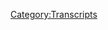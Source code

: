 {{Transcript
    | title         = [[314: February 14-15, 2013]]
    | caption       = [https://knowledgefight.libsyn.com/knowledge-fight-february-14-15-2013 Listen to this episode on Libsyn]
    | episodeNumber = [[314: February 14-15, 2013|314]]
    | length        = 01:42:25
}}

{{MessageBox
    | header     = Warning: Bot Generated Content
    | text       = This transcript was automatically generated by transcription software and likely contains many mistakes and misattributions. Please check the audio for definitive quotes, attribution, and context.
    | image      = N3yvass4myg91.webp
    | imagewidth = 50px
    | id         = warning
}}

{{TranscriptBlock
    | name      = Unknown Speaker
    | timestamp = 00:00:00.000
    | text      = Andy in Kansas, you're on the air, thanks for holding.
}}

{{TranscriptBlock
    | name      = Unknown Speaker
    | timestamp = 00:00:04.000
    | text      = Hello Alex, I'm a first time caller, I'm a huge fan, I love your work.
}}

{{TranscriptBlock
    | name      = Unknown Speaker
    | timestamp = 00:00:07.200
    | text      = I love you.
}}

{{TranscriptBlock
    | name      = Unknown Speaker
    | timestamp = 00:00:07.679
    | text      = Hey everybody, welcome back to Knowledge Fight, I'm Dan.
}}

{{TranscriptBlock
    | name      = Unknown Speaker
    | timestamp = 00:00:09.519
    | text      = I'm Jordan.
}}

{{TranscriptBlock
    | name      = Unknown Speaker
    | timestamp = 00:00:10.000
    | text      = We're a couple dudes, like sit around, drink novelty beverages,
}}

{{TranscriptBlock
    | name      = Unknown Speaker
    | timestamp = 00:00:12.160
    | text      = and talk a little bit about Alex Jones.
}}

{{TranscriptBlock
    | name      = Unknown Speaker
    | timestamp = 00:00:13.759
    | text      = Oh indeed we are, Dan.
}}

{{TranscriptBlock
    | name      = Unknown Speaker
    | timestamp = 00:00:15.279
    | text      = Jordan.
}}

{{TranscriptBlock
    | name      = Unknown Speaker
    | timestamp = 00:00:15.679
    | text      = Dan!
}}

{{TranscriptBlock
    | name      = Unknown Speaker
    | timestamp = 00:00:16.079
    | text      = Jordan.
}}

{{TranscriptBlock
    | name      = Unknown Speaker
    | timestamp = 00:00:16.559
    | text      = Have you ever read the Left Behind novels?
}}

{{TranscriptBlock
    | name      = Unknown Speaker
    | timestamp = 00:00:18.960
    | text      = Yeah, yeah I have.
}}

{{TranscriptBlock
    | name      = Unknown Speaker
    | timestamp = 00:00:20.160
    | text      = Have you?
}}

{{TranscriptBlock
    | name      = Unknown Speaker
    | timestamp = 00:00:20.640
    | text      = Well, I've read...
}}

{{TranscriptBlock
    | name      = Unknown Speaker
    | timestamp = 00:00:21.199
    | text      = Like how many did you read?
}}

{{TranscriptBlock
    | name      = Unknown Speaker
    | timestamp = 00:00:22.719
    | text      = One or two of them, I don't remember how many there are total.
}}

{{TranscriptBlock
    | name      = Unknown Speaker
    | timestamp = 00:00:25.440
    | text      = I think there's like ten.
}}

{{TranscriptBlock
    | name      = Unknown Speaker
    | timestamp = 00:00:26.719
    | text      = Yeah I think so.
}}

{{TranscriptBlock
    | name      = Unknown Speaker
    | timestamp = 00:00:27.440
    | text      = It's like Harry Potter but for pre and post trip.
}}

{{TranscriptBlock
    | name      = Unknown Speaker
    | timestamp = 00:00:30.480
    | text      = I thought they were trash even though I was in that community growing up,
}}

{{TranscriptBlock
    | name      = Unknown Speaker
    | timestamp = 00:00:34.560
    | text      = like the evangelical community.
}}

{{TranscriptBlock
    | name      = Unknown Speaker
    | timestamp = 00:00:37.200
    | text      = I thought they were a little bit stupid.
}}

{{TranscriptBlock
    | name      = Unknown Speaker
    | timestamp = 00:00:38.960
    | text      = And one thing that I thought was really great is that my dad is a religious studies professor.
}}

{{TranscriptBlock
    | name      = Unknown Speaker
    | timestamp = 00:00:43.439
    | text      = And so I found this out later in life.
}}

{{TranscriptBlock
    | name      = Unknown Speaker
    | timestamp = 00:00:47.359
    | text      = Because I was going through my dad's...
}}

{{TranscriptBlock
    | name      = Unknown Speaker
    | timestamp = 00:00:50.560
    | text      = I wasn't going through their house, but I was in their house.
}}

{{TranscriptBlock
    | name      = Unknown Speaker
    | timestamp = 00:00:53.280
    | text      = And I saw that first of all he had a copy of The Da Vinci Code.
}}

{{TranscriptBlock
    | name      = Unknown Speaker
    | timestamp = 00:00:57.439
    | text      = I was like, dad what are you doing with that?
}}

{{TranscriptBlock
    | name      = Unknown Speaker
    | timestamp = 00:00:59.600
    | text      = He's like, everyone told me I had to read it, it sucks.
}}

{{TranscriptBlock
    | name      = Unknown Speaker
    | timestamp = 00:01:02.159
    | text      = Right, right, right, right.
}}

{{TranscriptBlock
    | name      = Unknown Speaker
    | timestamp = 00:01:03.119
    | text      = Okay, okay, okay.
}}

{{TranscriptBlock
    | name      = Unknown Speaker
    | timestamp = 00:01:04.480
    | text      = And then I found a copy of Left Behind.
}}

{{TranscriptBlock
    | name      = Unknown Speaker
    | timestamp = 00:01:07.599
    | text      = Not the book, I think it was like a copy of the DVD,
}}

{{TranscriptBlock
    | name      = Unknown Speaker
    | timestamp = 00:01:10.879
    | text      = but it was like this collector's edition type of thing.
}}

{{TranscriptBlock
    | name      = Unknown Speaker
    | timestamp = 00:01:13.840
    | text      = Really?
}}

{{TranscriptBlock
    | name      = Unknown Speaker
    | timestamp = 00:01:14.400
    | text      = Yeah, and I was like, dad why the fuck do you have this?
}}

{{TranscriptBlock
    | name      = Unknown Speaker
    | timestamp = 00:01:16.879
    | text      = This is... you don't believe in this kind of garbage?
}}

{{TranscriptBlock
    | name      = Unknown Speaker
    | timestamp = 00:01:19.280
    | text      = He's like, I have that.
}}

{{TranscriptBlock
    | name      = Unknown Speaker
    | timestamp = 00:01:20.719
    | text      = I don't know why I have that.
}}

{{TranscriptBlock
    | name      = Unknown Speaker
    | timestamp = 00:01:22.079
    | text      = Someone... the company that made it apparently sent it to him.
}}

{{TranscriptBlock
    | name      = Unknown Speaker
    | timestamp = 00:01:26.799
    | text      = No!
}}

{{TranscriptBlock
    | name      = Unknown Speaker
    | timestamp = 00:01:27.200
    | text      = Hoping to get some sort of an endorsement.
}}

{{TranscriptBlock
    | name      = Unknown Speaker
    | timestamp = 00:01:29.280
    | text      = Because they sent him swag in order for him to promote it?
}}

{{TranscriptBlock
    | name      = Unknown Speaker
    | timestamp = 00:01:33.280
    | text      = Yeah, hoping to get like a blurb or something I think.
}}

{{TranscriptBlock
    | name      = Unknown Speaker
    | timestamp = 00:01:36.239
    | text      = Right, right, right.
}}

{{TranscriptBlock
    | name      = Unknown Speaker
    | timestamp = 00:01:36.879
    | text      = And he gave them a firm no thank you, which I thought was nice.
}}

{{TranscriptBlock
    | name      = Unknown Speaker
    | timestamp = 00:01:41.920
    | text      = But I don't know why.
}}

{{TranscriptBlock
    | name      = Unknown Speaker
    | timestamp = 00:01:42.640
    | text      = I think it's just the sort of thing that you just keep stuff.
}}

{{TranscriptBlock
    | name      = Unknown Speaker
    | timestamp = 00:01:45.359
    | text      = Yeah.
}}

{{TranscriptBlock
    | name      = Unknown Speaker
    | timestamp = 00:01:45.599
    | text      = Like books and things are really hard for my parents to get rid of.
}}

{{TranscriptBlock
    | name      = Unknown Speaker
    | timestamp = 00:01:48.480
    | text      = Oh, I'm right there with you.
}}

{{TranscriptBlock
    | name      = Unknown Speaker
    | timestamp = 00:01:49.920
    | text      = Yeah.
}}

{{TranscriptBlock
    | name      = Unknown Speaker
    | timestamp = 00:01:50.319
    | text      = I've had to force myself to not go to bookstores and only like buy ebooks.
}}

{{TranscriptBlock
    | name      = Unknown Speaker
    | timestamp = 00:01:54.560
    | text      = Otherwise I would be covered.
}}

{{TranscriptBlock
    | name      = Unknown Speaker
    | timestamp = 00:01:55.840
    | text      = I'll tell you what will cure you of that.
}}

{{TranscriptBlock
    | name      = Unknown Speaker
    | timestamp = 00:01:57.680
    | text      = House fire.
}}

{{TranscriptBlock
    | name      = Unknown Speaker
    | timestamp = 00:02:01.200
    | text      = My house burned down years ago and I had a giant library of books.
}}

{{TranscriptBlock
    | name      = Unknown Speaker
    | timestamp = 00:02:04.400
    | text      = I told myself I was going to rebuild it.
}}

{{TranscriptBlock
    | name      = Unknown Speaker
    | timestamp = 00:02:06.239
    | text      = Yeah.
}}

{{TranscriptBlock
    | name      = Unknown Speaker
    | timestamp = 00:02:06.480
    | text      = And then afterwards I just realized like,
}}

{{TranscriptBlock
    | name      = Unknown Speaker
    | timestamp = 00:02:09.280
    | text      = these are kind of impermanent, you know, like whatever.
}}

{{TranscriptBlock
    | name      = Unknown Speaker
    | timestamp = 00:02:13.520
    | text      = It takes up a lot of space and so now I'm much more selective of what books I keep around
}}

{{TranscriptBlock
    | name      = Unknown Speaker
    | timestamp = 00:02:18.479
    | text      = and what I just find PDFs of or what I read on Kindle.
}}

{{TranscriptBlock
    | name      = Unknown Speaker
    | timestamp = 00:02:22.479
    | text      = Yeah.
}}

{{TranscriptBlock
    | name      = Unknown Speaker
    | timestamp = 00:02:22.719
    | text      = So that'll cure you.
}}

{{TranscriptBlock
    | name      = Unknown Speaker
    | timestamp = 00:02:24.560
    | text      = But I still will say I do fetishize actual books.
}}

{{TranscriptBlock
    | name      = Unknown Speaker
    | timestamp = 00:02:28.159
    | text      = Oh, they're so good.
}}

{{TranscriptBlock
    | name      = Unknown Speaker
    | timestamp = 00:02:28.639
    | text      = There's something very fun about the turn of the page.
}}

{{TranscriptBlock
    | name      = Unknown Speaker
    | timestamp = 00:02:31.039
    | text      = It's so beautiful.
}}

{{TranscriptBlock
    | name      = Unknown Speaker
    | timestamp = 00:02:32.000
    | text      = The tactile feel.
}}

{{TranscriptBlock
    | name      = Unknown Speaker
    | timestamp = 00:02:33.120
    | text      = Absolutely.
}}

{{TranscriptBlock
    | name      = Unknown Speaker
    | timestamp = 00:02:34.000
    | text      = Mouth feel for a book.
}}

{{TranscriptBlock
    | name      = Unknown Speaker
    | timestamp = 00:02:35.199
    | text      = Mouth feel for a book.
}}

{{TranscriptBlock
    | name      = Unknown Speaker
    | timestamp = 00:02:37.039
    | text      = So this is a podcast where I know a lot about Alex Jones
}}

{{TranscriptBlock
    | name      = Unknown Speaker
    | timestamp = 00:02:39.039
    | text      = and I've read a lot of books about his bullshit.
}}

{{TranscriptBlock
    | name      = Unknown Speaker
    | timestamp = 00:02:41.360
    | text      = And I only know what you tell me about Alex Jones
}}

{{TranscriptBlock
    | name      = Unknown Speaker
    | timestamp = 00:02:43.439
    | text      = and I've read zero books about his bullshit.
}}

{{TranscriptBlock
    | name      = Unknown Speaker
    | timestamp = 00:02:45.199
    | text      = Correct.
}}

{{TranscriptBlock
    | name      = Unknown Speaker
    | timestamp = 00:02:46.000
    | text      = Jordan, so today we are going back to the past because I want to tell you this.
}}

{{TranscriptBlock
    | name      = Unknown Speaker
    | timestamp = 00:02:50.080
    | text      = I wanted to stay in the present because I think it's an exciting time for Alex Jones
}}

{{TranscriptBlock
    | name      = Unknown Speaker
    | timestamp = 00:02:55.199
    | text      = right now in 2019.
}}

{{TranscriptBlock
    | name      = Unknown Speaker
    | timestamp = 00:02:56.560
    | text      = Sure.
}}

{{TranscriptBlock
    | name      = Unknown Speaker
    | timestamp = 00:02:57.039
    | text      = But I realized after our last episode that pretty much the next week is going to just
}}

{{TranscriptBlock
    | name      = Unknown Speaker
    | timestamp = 00:03:01.439
    | text      = be him talking about that Project Veritas Google video.
}}

{{TranscriptBlock
    | name      = Unknown Speaker
    | timestamp = 00:03:04.000
    | text      = For sure.
}}

{{TranscriptBlock
    | name      = Unknown Speaker
    | timestamp = 00:03:04.639
    | text      = And I think I said about all I need to say about it on our last episode.
}}

{{TranscriptBlock
    | name      = Unknown Speaker
    | timestamp = 00:03:07.759
    | text      = It's garbage filled with lies.
}}

{{TranscriptBlock
    | name      = Unknown Speaker
    | timestamp = 00:03:09.039
    | text      = Right.
}}

{{TranscriptBlock
    | name      = Unknown Speaker
    | timestamp = 00:03:09.360
    | text      = So why spend more time going over him yelling about it?
}}

{{TranscriptBlock
    | name      = Unknown Speaker
    | timestamp = 00:03:12.639
    | text      = Yeah.
}}

{{TranscriptBlock
    | name      = Unknown Speaker
    | timestamp = 00:03:12.960
    | text      = Not a lot of value there.
}}

{{TranscriptBlock
    | name      = Unknown Speaker
    | timestamp = 00:03:14.080
    | text      = So we're back in the past in our 2013 investigation
}}

{{TranscriptBlock
    | name      = Unknown Speaker
    | timestamp = 00:03:17.520
    | text      = going over what Alex Jones did in the aftermath of Sandy Hook.
}}

{{TranscriptBlock
    | name      = Unknown Speaker
    | timestamp = 00:03:21.599
    | text      = And today we're going over the 14th and 15th of February 2013.
}}

{{TranscriptBlock
    | name      = Unknown Speaker
    | timestamp = 00:03:26.479
    | text      = If you'll recall on our last installment,
}}

{{TranscriptBlock
    | name      = Unknown Speaker
    | timestamp = 00:03:28.400
    | text      = Alex had started to turn a little bit of a corner on Christopher Dorner.
}}

{{TranscriptBlock
    | name      = Unknown Speaker
    | timestamp = 00:03:32.400
    | text      = Yes.
}}

{{TranscriptBlock
    | name      = Unknown Speaker
    | timestamp = 00:03:33.039
    | text      = Oh boy.
}}

{{TranscriptBlock
    | name      = Unknown Speaker
    | timestamp = 00:03:35.360
    | text      = I'm nothing is not a broadcaster.
}}

{{TranscriptBlock
    | name      = Unknown Speaker
    | timestamp = 00:03:38.719
    | text      = So Chris Dorner died.
}}

{{TranscriptBlock
    | name      = Unknown Speaker
    | timestamp = 00:03:40.479
    | text      = He killed himself on the 12th.
}}

{{TranscriptBlock
    | name      = Unknown Speaker
    | timestamp = 00:03:42.560
    | text      = Yes.
}}

{{TranscriptBlock
    | name      = Unknown Speaker
    | timestamp = 00:03:42.800
    | text      = And so on the 13th, Alex started to compare the situation of his death to Waco,
}}

{{TranscriptBlock
    | name      = Unknown Speaker
    | timestamp = 00:03:47.840
    | text      = which is something that Alex is very...
}}

{{TranscriptBlock
    | name      = Unknown Speaker
    | timestamp = 00:03:50.159
    | text      = Super cool with.
}}

{{TranscriptBlock
    | name      = Unknown Speaker
    | timestamp = 00:03:51.039
    | text      = He loves the Branch Davidians and thinks that the government killed them.
}}

{{TranscriptBlock
    | name      = Unknown Speaker
    | timestamp = 00:03:55.919
    | text      = And so him comparing Dorner to Waco is a big deal.
}}

{{TranscriptBlock
    | name      = Unknown Speaker
    | timestamp = 00:04:00.240
    | text      = Yeah.
}}

{{TranscriptBlock
    | name      = Unknown Speaker
    | timestamp = 00:04:00.479
    | text      = Like that's something that indicates a position on his part.
}}

{{TranscriptBlock
    | name      = Unknown Speaker
    | timestamp = 00:04:03.120
    | text      = So I'm very interested to see where things go on this installment.
}}

{{TranscriptBlock
    | name      = Unknown Speaker
    | timestamp = 00:04:07.360
    | text      = And we will find out.
}}

{{TranscriptBlock
    | name      = Unknown Speaker
    | timestamp = 00:04:08.319
    | text      = But first, got to give a shout out to some people who have signed up and are supporting
}}

{{TranscriptBlock
    | name      = Unknown Speaker
    | timestamp = 00:04:12.000
    | text      = the show and make this whole thing possible.
}}

{{TranscriptBlock
    | name      = Unknown Speaker
    | timestamp = 00:04:14.080
    | text      = Wonderful.
}}

{{TranscriptBlock
    | name      = Unknown Speaker
    | timestamp = 00:04:14.719
    | text      = So first, Mike, thank you so much.
}}

{{TranscriptBlock
    | name      = Unknown Speaker
    | timestamp = 00:04:16.480
    | text      = You are now a policy wonk.
}}

{{TranscriptBlock
    | name      = Unknown Speaker
    | timestamp = 00:04:18.079
    | text      = I'm a policy wonk.
}}

{{TranscriptBlock
    | name      = Unknown Speaker
    | timestamp = 00:04:19.279
    | text      = Thank you, Mike.
}}

{{TranscriptBlock
    | name      = Unknown Speaker
    | timestamp = 00:04:20.079
    | text      = Next, Nick.
}}

{{TranscriptBlock
    | name      = Unknown Speaker
    | timestamp = 00:04:21.040
    | text      = Thank you so much.
}}

{{TranscriptBlock
    | name      = Unknown Speaker
    | timestamp = 00:04:21.680
    | text      = You are now a policy wonk.
}}

{{TranscriptBlock
    | name      = Unknown Speaker
    | timestamp = 00:04:23.360
    | text      = I'm a policy wonk.
}}

{{TranscriptBlock
    | name      = Unknown Speaker
    | timestamp = 00:04:24.480
    | text      = Thank you, Nick.
}}

{{TranscriptBlock
    | name      = Unknown Speaker
    | timestamp = 00:04:25.439
    | text      = Next, Jamie Lee.
}}

{{TranscriptBlock
    | name      = Unknown Speaker
    | timestamp = 00:04:26.959
    | text      = Thank you so much.
}}

{{TranscriptBlock
    | name      = Unknown Speaker
    | timestamp = 00:04:27.680
    | text      = You are now a policy wonk.
}}

{{TranscriptBlock
    | name      = Unknown Speaker
    | timestamp = 00:04:29.600
    | text      = I'm a policy wonk.
}}

{{TranscriptBlock
    | name      = Unknown Speaker
    | timestamp = 00:04:30.639
    | text      = Thank you, Jamie Lee.
}}

{{TranscriptBlock
    | name      = Unknown Speaker
    | timestamp = 00:04:31.199
    | text      = Thank you very much, Miss True Lies.
}}

{{TranscriptBlock
    | name      = Unknown Speaker
    | timestamp = 00:04:34.879
    | text      = Curtis.
}}

{{TranscriptBlock
    | name      = Unknown Speaker
    | timestamp = 00:04:35.439
    | text      = Oh, okay.
}}

{{TranscriptBlock
    | name      = Unknown Speaker
    | timestamp = 00:04:36.959
    | text      = Isn't that Britney Spears sister's name too?
}}

{{TranscriptBlock
    | name      = Unknown Speaker
    | timestamp = 00:04:39.759
    | text      = Jamie Lee Spears?
}}

{{TranscriptBlock
    | name      = Unknown Speaker
    | timestamp = 00:04:40.879
    | text      = Jamie Lynn, maybe.
}}

{{TranscriptBlock
    | name      = Unknown Speaker
    | timestamp = 00:04:41.839
    | text      = I don't know.
}}

{{TranscriptBlock
    | name      = Unknown Speaker
    | timestamp = 00:04:42.639
    | text      = Anyway, also like to say thank you to somebody who donated on an elevated level.
}}

{{TranscriptBlock
    | name      = Unknown Speaker
    | timestamp = 00:04:47.360
    | text      = And we appreciate that very much.
}}

{{TranscriptBlock
    | name      = Unknown Speaker
    | timestamp = 00:04:48.720
    | text      = So, Benjamin, thank you so much.
}}

{{TranscriptBlock
    | name      = Unknown Speaker
    | timestamp = 00:04:50.240
    | text      = You are now a technocrat.
}}

{{TranscriptBlock
    | name      = Unknown Speaker
    | timestamp = 00:04:51.920
    | text      = I'm a policy wonk.
}}

{{TranscriptBlock
    | name      = Unknown Speaker
    | timestamp = 00:04:53.199
    | text      = Crikey, mate.
}}

{{TranscriptBlock
    | name      = Unknown Speaker
    | timestamp = 00:04:54.000
    | text      = That's fantastic.
}}

{{TranscriptBlock
    | name      = Unknown Speaker
    | timestamp = 00:04:54.879
    | text      = Have yourself a brew.
}}

{{TranscriptBlock
    | name      = Unknown Speaker
    | timestamp = 00:04:56.240
    | text      = How's your 401k doing, bro?
}}

{{TranscriptBlock
    | name      = Unknown Speaker
    | timestamp = 00:04:57.680
    | text      = All right, we got to go full tilt boogie on this, Watson, all right?
}}

{{TranscriptBlock
    | name      = Unknown Speaker
    | timestamp = 00:05:00.480
    | text      = Let's just get down to business.
}}

{{TranscriptBlock
    | name      = Unknown Speaker
    | timestamp = 00:05:01.759
    | text      = We ain't making that money off that heroin.
}}

{{TranscriptBlock
    | name      = Unknown Speaker
    | timestamp = 00:05:03.839
    | text      = Why are you pimps so good?
}}

{{TranscriptBlock
    | name      = Unknown Speaker
    | timestamp = 00:05:05.839
    | text      = My neck is freakishly large.
}}

{{TranscriptBlock
    | name      = Unknown Speaker
    | timestamp = 00:05:07.439
    | text      = I declare info war on you.
}}

{{TranscriptBlock
    | name      = Unknown Speaker
    | timestamp = 00:05:10.079
    | text      = Thank you so much, Benjamin.
}}

{{TranscriptBlock
    | name      = Unknown Speaker
    | timestamp = 00:05:11.279
    | text      = Thank you very much, Benjamin.
}}

{{TranscriptBlock
    | name      = Unknown Speaker
    | timestamp = 00:05:12.399
    | text      = And finally, got to say thank you.
}}

{{TranscriptBlock
    | name      = Unknown Speaker
    | timestamp = 00:05:13.920
    | text      = A very special thank you to somebody who is very kindly designed a couple of new shirts
}}

{{TranscriptBlock
    | name      = Unknown Speaker
    | timestamp = 00:05:20.319
    | text      = that we have up for sale.
}}

{{TranscriptBlock
    | name      = Unknown Speaker
    | timestamp = 00:05:22.480
    | text      = And we can't express our appreciation more.
}}

{{TranscriptBlock
    | name      = Unknown Speaker
    | timestamp = 00:05:28.319
    | text      = Cannot thank him enough.
}}

{{TranscriptBlock
    | name      = Unknown Speaker
    | timestamp = 00:05:29.519
    | text      = So Lard Sousa, we thank you so very much.
}}

{{TranscriptBlock
    | name      = Unknown Speaker
    | timestamp = 00:05:33.120
    | text      = Everybody should check out Twitter at Lardist.
}}

{{TranscriptBlock
    | name      = Unknown Speaker
    | timestamp = 00:05:37.120
    | text      = Lardist.
}}

{{TranscriptBlock
    | name      = Unknown Speaker
    | timestamp = 00:05:38.800
    | text      = L-A-R-T-I-S-T.
}}

{{TranscriptBlock
    | name      = Unknown Speaker
    | timestamp = 00:05:40.879
    | text      = Not L-A artist.
}}

{{TranscriptBlock
    | name      = Unknown Speaker
    | timestamp = 00:05:42.399
    | text      = Right.
}}

{{TranscriptBlock
    | name      = Unknown Speaker
    | timestamp = 00:05:42.800
    | text      = L-A artist.
}}

{{TranscriptBlock
    | name      = Unknown Speaker
    | timestamp = 00:05:44.319
    | text      = L-A art Lardist.
}}

{{TranscriptBlock
    | name      = Unknown Speaker
    | timestamp = 00:05:46.720
    | text      = It's a good portmanteau and we appreciate it.
}}

{{TranscriptBlock
    | name      = Unknown Speaker
    | timestamp = 00:05:49.519
    | text      = That is also his website too, lardist.com.
}}

{{TranscriptBlock
    | name      = Unknown Speaker
    | timestamp = 00:05:51.839
    | text      = So there's, you know, in our spheres, there's only one way to express such gratitude that
}}

{{TranscriptBlock
    | name      = Unknown Speaker
    | timestamp = 00:05:58.800
    | text      = we have, and that is to declare you, Lar, a raptor princess.
}}

{{TranscriptBlock
    | name      = Unknown Speaker
    | timestamp = 00:06:04.160
    | text      = I'm a policy wonk.
}}

{{TranscriptBlock
    | name      = Unknown Speaker
    | timestamp = 00:06:05.360
    | text      = Four stars.
}}

{{TranscriptBlock
    | name      = Unknown Speaker
    | timestamp = 00:06:06.160
    | text      = Go home to your mother and tell her you're brilliant.
}}

{{TranscriptBlock
    | name      = Unknown Speaker
    | timestamp = 00:06:08.240
    | text      = Someone, someone sodomite sent me a bucket of poop.
}}

{{TranscriptBlock
    | name      = Unknown Speaker
    | timestamp = 00:06:10.879
    | text      = Daddy shark.
}}

{{TranscriptBlock
    | name      = Unknown Speaker
    | timestamp = 00:06:13.360
    | text      = Jar Jar Binks has a Caribbean black accent.
}}

{{TranscriptBlock
    | name      = Unknown Speaker
    | timestamp = 00:06:17.600
    | text      = He's a loser.
}}

{{TranscriptBlock
    | name      = Unknown Speaker
    | timestamp = 00:06:18.800
    | text      = Little, little titty baby.
}}

{{TranscriptBlock
    | name      = Unknown Speaker
    | timestamp = 00:06:20.720
    | text      = I don't want to hate black people.
}}

{{TranscriptBlock
    | name      = Unknown Speaker
    | timestamp = 00:06:22.319
    | text      = I renounce Jesus Christ.
}}

{{TranscriptBlock
    | name      = Unknown Speaker
    | timestamp = 00:06:24.319
    | text      = I know how to read.
}}

{{TranscriptBlock
    | name      = Unknown Speaker
    | timestamp = 00:06:28.000
    | text      = I am out of control.
}}

{{TranscriptBlock
    | name      = Unknown Speaker
    | timestamp = 00:06:29.439
    | text      = I've never really seen a lot of white racism in my life.
}}

{{TranscriptBlock
    | name      = Unknown Speaker
    | timestamp = 00:06:31.920
    | text      = I really haven't.
}}

{{TranscriptBlock
    | name      = Unknown Speaker
    | timestamp = 00:06:32.800
    | text      = I bet you money there are few living black people that have been abused by white people
}}

{{TranscriptBlock
    | name      = Unknown Speaker
    | timestamp = 00:06:38.160
    | text      = as much as I have been abused by black people.
}}

{{TranscriptBlock
    | name      = Unknown Speaker
    | timestamp = 00:06:40.639
    | text      = Adolf Hitler, Joseph Stalin.
}}

{{TranscriptBlock
    | name      = Unknown Speaker
    | timestamp = 00:06:42.319
    | text      = Both those guys were complete badasses.
}}

{{TranscriptBlock
    | name      = Unknown Speaker
    | timestamp = 00:06:45.439
    | text      = Complete studs.
}}

{{TranscriptBlock
    | name      = Unknown Speaker
    | timestamp = 00:06:47.279
    | text      = Welcome to McDonald's.
}}

{{TranscriptBlock
    | name      = Unknown Speaker
    | timestamp = 00:06:48.399
    | text      = May I help you?
}}

{{TranscriptBlock
    | name      = Unknown Speaker
    | timestamp = 00:06:49.120
    | text      = I'm Benny Sanders.
}}

{{TranscriptBlock
    | name      = Unknown Speaker
    | timestamp = 00:06:50.480
    | text      = Thank you so much, Lar.
}}

{{TranscriptBlock
    | name      = Unknown Speaker
    | timestamp = 00:06:51.600
    | text      = Thank you very much, Lar.
}}

{{TranscriptBlock
    | name      = Unknown Speaker
    | timestamp = 00:06:53.360
    | text      = We appreciate it.
}}

{{TranscriptBlock
    | name      = Unknown Speaker
    | timestamp = 00:06:54.079
    | text      = You're incredible.
}}

{{TranscriptBlock
    | name      = Unknown Speaker
    | timestamp = 00:06:55.360
    | text      = So Jordan, today we are here.
}}

{{TranscriptBlock
    | name      = Unknown Speaker
    | timestamp = 00:06:57.439
    | text      = We are getting into it.
}}

{{TranscriptBlock
    | name      = Unknown Speaker
    | timestamp = 00:06:58.639
    | text      = We're down to the nitty gritty.
}}

{{TranscriptBlock
    | name      = Unknown Speaker
    | timestamp = 00:07:00.399
    | text      = February 14th.
}}

{{TranscriptBlock
    | name      = Unknown Speaker
    | timestamp = 00:07:02.000
    | text      = Valentine's Day?
}}

{{TranscriptBlock
    | name      = Unknown Speaker
    | timestamp = 00:07:03.360
    | text      = Is that what it is?
}}

{{TranscriptBlock
    | name      = Unknown Speaker
    | timestamp = 00:07:05.439
    | text      = I don't know.
}}

{{TranscriptBlock
    | name      = Unknown Speaker
    | timestamp = 00:07:06.160
    | text      = Do we know?
}}

{{TranscriptBlock
    | name      = Unknown Speaker
    | timestamp = 00:07:06.720
    | text      = No, neither of us are Valentine's Day supporters, I suppose.
}}

{{TranscriptBlock
    | name      = Unknown Speaker
    | timestamp = 00:07:10.399
    | text      = It feels like it's Valentine's Day.
}}

{{TranscriptBlock
    | name      = Unknown Speaker
    | timestamp = 00:07:12.480
    | text      = I don't know if that's one of those like Thanksgiving that's always on a specific day of the week.
}}

{{TranscriptBlock
    | name      = Unknown Speaker
    | timestamp = 00:07:17.439
    | text      = Or if it's the number or the Thursday after the...
}}

{{TranscriptBlock
    | name      = Unknown Speaker
    | timestamp = 00:07:20.480
    | text      = Honestly, don't know.
}}

{{TranscriptBlock
    | name      = Unknown Speaker
    | timestamp = 00:07:21.920
    | text      = Could be Valentine's Day.
}}

{{TranscriptBlock
    | name      = Unknown Speaker
    | timestamp = 00:07:23.120
    | text      = Could be.
}}

{{TranscriptBlock
    | name      = Unknown Speaker
    | timestamp = 00:07:23.600
    | text      = Is love in the air?
}}

{{TranscriptBlock
    | name      = Unknown Speaker
    | timestamp = 00:07:24.560
    | text      = Love is in the air.
}}

{{TranscriptBlock
    | name      = Unknown Speaker
    | timestamp = 00:07:25.360
    | text      = Okay.
}}

{{TranscriptBlock
    | name      = Unknown Speaker
    | timestamp = 00:07:25.759
    | text      = Alex has love for all the Christians of the world.
}}

{{TranscriptBlock
    | name      = Unknown Speaker
    | timestamp = 00:07:29.199
    | text      = Now, where are Christians who believe in the second coming of Christ doing anything?
}}

{{TranscriptBlock
    | name      = Unknown Speaker
    | timestamp = 00:07:33.120
    | text      = They're the most law-abiding, goody-two-shoes, neurotically good people out there.
}}

{{TranscriptBlock
    | name      = Unknown Speaker
    | timestamp = 00:07:39.040
    | text      = On record.
}}

{{TranscriptBlock
    | name      = Unknown Speaker
    | timestamp = 00:07:39.600
    | text      = Everybody knows that.
}}

{{TranscriptBlock
    | name      = Unknown Speaker
    | timestamp = 00:07:40.720
    | text      = Disagree.
}}

{{TranscriptBlock
    | name      = Unknown Speaker
    | timestamp = 00:07:41.120
    | text      = Oh, but we're the terrorists, ladies and gentlemen.
}}

{{TranscriptBlock
    | name      = Unknown Speaker
    | timestamp = 00:07:43.279
    | text      = We're the people.
}}

{{TranscriptBlock
    | name      = Unknown Speaker
    | timestamp = 00:07:44.560
    | text      = We're the people who work 17 hours a day.
}}

{{TranscriptBlock
    | name      = Unknown Speaker
    | timestamp = 00:07:46.959
    | text      = We're the people that go to church.
}}

{{TranscriptBlock
    | name      = Unknown Speaker
    | timestamp = 00:07:48.800
    | text      = We're the people that pay all the fake taxes and bow down to the system.
}}

{{TranscriptBlock
    | name      = Unknown Speaker
    | timestamp = 00:07:54.399
    | text      = And we're the...
}}

{{TranscriptBlock
    | name      = Unknown Speaker
    | timestamp = 00:07:55.120
    | text      = No, no.
}}

{{TranscriptBlock
    | name      = Unknown Speaker
    | timestamp = 00:07:55.439
    | text      = What we are is the milk cow, the slave out in the barn who they don't want getting uppity.
}}

{{TranscriptBlock
    | name      = Unknown Speaker
    | timestamp = 00:08:01.040
    | text      = So, I would like to direct Alex's attention to the Christian identity movement.
}}

{{TranscriptBlock
    | name      = Unknown Speaker
    | timestamp = 00:08:09.120
    | text      = That's a pretty good debunking of the...
}}

{{TranscriptBlock
    | name      = Unknown Speaker
    | timestamp = 00:08:11.759
    | text      = Because what he's doing is trying to universalize, and that's not cool.
}}

{{TranscriptBlock
    | name      = Unknown Speaker
    | timestamp = 00:08:17.040
    | text      = There's nothing necessarily terroristic about Christianity or anything like that,
}}

{{TranscriptBlock
    | name      = Unknown Speaker
    | timestamp = 00:08:21.759
    | text      = but to say that the group doesn't include some is duplicitous.
}}

{{TranscriptBlock
    | name      = Unknown Speaker
    | timestamp = 00:08:27.680
    | text      = Well, and furthermore, what he just described are the things that somebody says
}}

{{TranscriptBlock
    | name      = Unknown Speaker
    | timestamp = 00:08:33.039
    | text      = right before they become a terrorist.
}}

{{TranscriptBlock
    | name      = Unknown Speaker
    | timestamp = 00:08:35.679
    | text      = You know, like, we're working 17 hours a day.
}}

{{TranscriptBlock
    | name      = Unknown Speaker
    | timestamp = 00:08:38.559
    | text      = We're fighting all of these fights.
}}

{{TranscriptBlock
    | name      = Unknown Speaker
    | timestamp = 00:08:40.159
    | text      = We're paying these fake taxes.
}}

{{TranscriptBlock
    | name      = Unknown Speaker
    | timestamp = 00:08:42.559
    | text      = We need to stop this by and then...
}}

{{TranscriptBlock
    | name      = Unknown Speaker
    | timestamp = 00:08:45.120
    | text      = Bombing a federal building.
}}

{{TranscriptBlock
    | name      = Unknown Speaker
    | timestamp = 00:08:46.159
    | text      = Undescore.
}}

{{TranscriptBlock
    | name      = Unknown Speaker
    | timestamp = 00:08:46.960
    | text      = Yeah, yeah, yeah.
}}

{{TranscriptBlock
    | name      = Unknown Speaker
    | timestamp = 00:08:47.679
    | text      = Like all the people he pretends were set up.
}}

{{TranscriptBlock
    | name      = Unknown Speaker
    | timestamp = 00:08:50.639
    | text      = Right, right, right.
}}

{{TranscriptBlock
    | name      = Unknown Speaker
    | timestamp = 00:08:51.840
    | text      = So, this is a real slow start to this February 14th episode.
}}

{{TranscriptBlock
    | name      = Unknown Speaker
    | timestamp = 00:08:57.759
    | text      = And it's the sort of thing where it's almost even tough
}}

{{TranscriptBlock
    | name      = Unknown Speaker
    | timestamp = 00:09:02.240
    | text      = from the beginning of it to pull clips out of,
}}

{{TranscriptBlock
    | name      = Unknown Speaker
    | timestamp = 00:09:04.799
    | text      = because it's like, well, he's just saying shit.
}}

{{TranscriptBlock
    | name      = Unknown Speaker
    | timestamp = 00:09:06.720
    | text      = It's just nonsense.
}}

{{TranscriptBlock
    | name      = Unknown Speaker
    | timestamp = 00:09:07.840
    | text      = Yeah.
}}

{{TranscriptBlock
    | name      = Unknown Speaker
    | timestamp = 00:09:08.240
    | text      = So, I decided to take this opportunity to play this clip
}}

{{TranscriptBlock
    | name      = Unknown Speaker
    | timestamp = 00:09:12.559
    | text      = that I think is indicative of so much of the word salad that he uses to make his point.
}}

{{TranscriptBlock
    | name      = Unknown Speaker
    | timestamp = 00:09:16.960
    | text      = Like, nothing in this next clip is saying anything.
}}

{{TranscriptBlock
    | name      = Unknown Speaker
    | timestamp = 00:09:21.440
    | text      = Okay.
}}

{{TranscriptBlock
    | name      = Unknown Speaker
    | timestamp = 00:09:21.759
    | text      = But it's the sort of thing that populates so much of his, like, time filling.
}}

{{TranscriptBlock
    | name      = Unknown Speaker
    | timestamp = 00:09:27.200
    | text      = And the general public has this auto response,
}}

{{TranscriptBlock
    | name      = Unknown Speaker
    | timestamp = 00:09:30.240
    | text      = this conditioned, learned helplessness, normalcy bias, mass Stockholm syndrome,
}}

{{TranscriptBlock
    | name      = Unknown Speaker
    | timestamp = 00:09:37.600
    | text      = Overton window, cowardly, crime stop, 1984.
}}

{{TranscriptBlock
    | name      = Unknown Speaker
    | timestamp = 00:09:46.879
    | text      = Will you guys bring me that box of Fruit Lips in there?
}}

{{TranscriptBlock
    | name      = Unknown Speaker
    | timestamp = 00:09:49.759
    | text      = It's in the shipping department.
}}

{{TranscriptBlock
    | name      = Unknown Speaker
    | timestamp = 00:09:52.159
    | text      = That is such a good indication of just like, I'm swinging from the monkey bars
}}

{{TranscriptBlock
    | name      = Unknown Speaker
    | timestamp = 00:09:58.320
    | text      = and I do not know where my next, my arm needs to go next.
}}

{{TranscriptBlock
    | name      = Unknown Speaker
    | timestamp = 00:10:02.399
    | text      = It's just learned helplessness, Overton window.
}}

{{TranscriptBlock
    | name      = Unknown Speaker
    | timestamp = 00:10:06.639
    | text      = Cowards, the Jewellosco dogs are everywhere.
}}

{{TranscriptBlock
    | name      = Unknown Speaker
    | timestamp = 00:10:12.080
    | text      = Can I get something to eat real quick?
}}

{{TranscriptBlock
    | name      = Unknown Speaker
    | timestamp = 00:10:13.840
    | text      = Is anybody waiting on you right now?
}}

{{TranscriptBlock
    | name      = Unknown Speaker
    | timestamp = 00:10:15.759
    | text      = I should say that the, what Alex is doing,
}}

{{TranscriptBlock
    | name      = Unknown Speaker
    | timestamp = 00:10:20.000
    | text      = he doesn't just want Fruit Loops because he's hungry.
}}

{{TranscriptBlock
    | name      = Unknown Speaker
    | timestamp = 00:10:22.559
    | text      = One of his staff members has found a box of Fruit Loops that says one plus one equals five.
}}

{{TranscriptBlock
    | name      = Unknown Speaker
    | timestamp = 00:10:27.360
    | text      = Oh my God.
}}

{{TranscriptBlock
    | name      = Unknown Speaker
    | timestamp = 00:10:28.159
    | text      = So this is a thing.
}}

{{TranscriptBlock
    | name      = Unknown Speaker
    | timestamp = 00:10:29.039
    | text      = This is 1984.
}}

{{TranscriptBlock
    | name      = Unknown Speaker
    | timestamp = 00:10:30.320
    | text      = Yeah, 1984 in a Fruit Loops box, trying to train your kids that one plus one equals five.
}}

{{TranscriptBlock
    | name      = Unknown Speaker
    | timestamp = 00:10:35.039
    | text      = I think what it has to do with is like one and one are Fruit Loops and milk,
}}

{{TranscriptBlock
    | name      = Unknown Speaker
    | timestamp = 00:10:38.879
    | text      = and then five is like five nutrients or something like that.
}}

{{TranscriptBlock
    | name      = Unknown Speaker
    | timestamp = 00:10:41.759
    | text      = I get the sense that it's something like that that Alex has turned it into.
}}

{{TranscriptBlock
    | name      = Unknown Speaker
    | timestamp = 00:10:45.120
    | text      = Like it's DoubleSpeak on a Fruit Loops box.
}}

{{TranscriptBlock
    | name      = Unknown Speaker
    | timestamp = 00:10:47.679
    | text      = Why do they spell fruit?
}}

{{TranscriptBlock
    | name      = Unknown Speaker
    | timestamp = 00:10:48.559
    | text      = F-R-O-O-T.
}}

{{TranscriptBlock
    | name      = Unknown Speaker
    | timestamp = 00:10:52.399
    | text      = I'll tell you why, globalists.
}}

{{TranscriptBlock
    | name      = Unknown Speaker
    | timestamp = 00:10:53.919
    | text      = They're trying to dumb down the population.
}}

{{TranscriptBlock
    | name      = Unknown Speaker
    | timestamp = 00:10:55.759
    | text      = That sounds right.
}}

{{TranscriptBlock
    | name      = Unknown Speaker
    | timestamp = 00:10:57.039
    | text      = So at some point, Alex does get into some actual issues
}}

{{TranscriptBlock
    | name      = Unknown Speaker
    | timestamp = 00:11:00.320
    | text      = and he starts talking about the Christopher Dorner situation.
}}

{{TranscriptBlock
    | name      = Unknown Speaker
    | timestamp = 00:11:03.039
    | text      = And up until this point, I think that he's done a bad job of it.
}}

{{TranscriptBlock
    | name      = Unknown Speaker
    | timestamp = 00:11:06.799
    | text      = Yeah, I agree.
}}

{{TranscriptBlock
    | name      = Unknown Speaker
    | timestamp = 00:11:08.159
    | text      = Especially with his rhetoric that's run so through the coverage of,
}}

{{TranscriptBlock
    | name      = Unknown Speaker
    | timestamp = 00:11:12.320
    | text      = Hey man, you think this is bad?
}}

{{TranscriptBlock
    | name      = Unknown Speaker
    | timestamp = 00:11:14.159
    | text      = Yeah.
}}

{{TranscriptBlock
    | name      = Unknown Speaker
    | timestamp = 00:11:14.480
    | text      = See what happens when you take our guns.
}}

{{TranscriptBlock
    | name      = Unknown Speaker
    | timestamp = 00:11:16.000
    | text      = We will murder all cops.
}}

{{TranscriptBlock
    | name      = Unknown Speaker
    | timestamp = 00:11:17.360
    | text      = 1.6 million people are going to murder every cop in America.
}}

{{TranscriptBlock
    | name      = Unknown Speaker
    | timestamp = 00:11:20.559
    | text      = It's just going to happen.
}}

{{TranscriptBlock
    | name      = Unknown Speaker
    | timestamp = 00:11:21.360
    | text      = I feel like that line of rhetoric is not good.
}}

{{TranscriptBlock
    | name      = Unknown Speaker
    | timestamp = 00:11:24.080
    | text      = Probably not.
}}

{{TranscriptBlock
    | name      = Unknown Speaker
    | timestamp = 00:11:24.480
    | text      = I think this one is kind of worse.
}}

{{TranscriptBlock
    | name      = Unknown Speaker
    | timestamp = 00:11:26.720
    | text      = By the way, I've analyzed what this guy did.
}}

{{TranscriptBlock
    | name      = Unknown Speaker
    | timestamp = 00:11:28.399
    | text      = He didn't have actually that much training and didn't do a very good job.
}}

{{TranscriptBlock
    | name      = Unknown Speaker
    | timestamp = 00:11:34.000
    | text      = And they're now admitting that of evading and all the rest of this stuff.
}}

{{TranscriptBlock
    | name      = Unknown Speaker
    | timestamp = 00:11:40.159
    | text      = Uh, by the way, if anybody with real training ever wanted to kill police,
}}

{{TranscriptBlock
    | name      = Unknown Speaker
    | timestamp = 00:11:45.679
    | text      = it's pretty easy to do.
}}

{{TranscriptBlock
    | name      = Unknown Speaker
    | timestamp = 00:11:47.120
    | text      = You go to the police station and you wait until there's a shift change.
}}

{{TranscriptBlock
    | name      = Unknown Speaker
    | timestamp = 00:11:50.879
    | text      = Is he giving us step-by-step secrets here?
}}

{{TranscriptBlock
    | name      = Unknown Speaker
    | timestamp = 00:11:53.679
    | text      = That's that real, uh, people trained in this type of stuff would, would not already know.
}}

{{TranscriptBlock
    | name      = Unknown Speaker
    | timestamp = 00:11:59.039
    | text      = So he's giving advice on how to kill more cops.
}}

{{TranscriptBlock
    | name      = Unknown Speaker
    | timestamp = 00:12:01.919
    | text      = And then he's justifying saying that on air by being like,
}}

{{TranscriptBlock
    | name      = Unknown Speaker
    | timestamp = 00:12:05.519
    | text      = Hey, it's not like anybody who doesn't actually want to commit a mass terrorist
}}

{{TranscriptBlock
    | name      = Unknown Speaker
    | timestamp = 00:12:08.960
    | text      = attack doesn't already know that.
}}

{{TranscriptBlock
    | name      = Unknown Speaker
    | timestamp = 00:12:10.559
    | text      = Right.
}}

{{TranscriptBlock
    | name      = Unknown Speaker
    | timestamp = 00:12:11.440
    | text      = Hey dude, cut it out.
}}

{{TranscriptBlock
    | name      = Unknown Speaker
    | timestamp = 00:12:12.879
    | text      = Right.
}}

{{TranscriptBlock
    | name      = Unknown Speaker
    | timestamp = 00:12:14.080
    | text      = That doesn't help.
}}

{{TranscriptBlock
    | name      = Unknown Speaker
    | timestamp = 00:12:19.600
    | text      = So he's thought a lot about killing cops.
}}

{{TranscriptBlock
    | name      = Unknown Speaker
    | timestamp = 00:12:21.919
    | text      = That's what we're...
}}

{{TranscriptBlock
    | name      = Unknown Speaker
    | timestamp = 00:12:22.720
    | text      = Well, he's read a lot of books that probably are about the fantasies of killing cops.
}}

{{TranscriptBlock
    | name      = Unknown Speaker
    | timestamp = 00:12:29.039
    | text      = Yes, I would say so.
}}

{{TranscriptBlock
    | name      = Unknown Speaker
    | timestamp = 00:12:30.399
    | text      = And what's really interesting about that is Alex is almost taking offense at the idea
}}

{{TranscriptBlock
    | name      = Unknown Speaker
    | timestamp = 00:12:35.679
    | text      = that people are saying that he was trained.
}}

{{TranscriptBlock
    | name      = Unknown Speaker
    | timestamp = 00:12:38.720
    | text      = And planned this.
}}

{{TranscriptBlock
    | name      = Unknown Speaker
    | timestamp = 00:12:39.759
    | text      = Exactly.
}}

{{TranscriptBlock
    | name      = Unknown Speaker
    | timestamp = 00:12:40.240
    | text      = Almost as if to say like, nah, our guys are trained.
}}

{{TranscriptBlock
    | name      = Unknown Speaker
    | timestamp = 00:12:43.360
    | text      = Exactly.
}}

{{TranscriptBlock
    | name      = Unknown Speaker
    | timestamp = 00:12:44.399
    | text      = Yes.
}}

{{TranscriptBlock
    | name      = Unknown Speaker
    | timestamp = 00:12:44.799
    | text      = I was almost like, wait, is there some, is there some racism built deep down within that?
}}

{{TranscriptBlock
    | name      = Unknown Speaker
    | timestamp = 00:12:50.080
    | text      = No, I don't think it's racism.
}}

{{TranscriptBlock
    | name      = Unknown Speaker
    | timestamp = 00:12:51.600
    | text      = Cause he's like, well, Dorner obviously wasn't trained, you know, like, like we trained the...
}}

{{TranscriptBlock
    | name      = Unknown Speaker
    | timestamp = 00:12:55.759
    | text      = Yeah.
}}

{{TranscriptBlock
    | name      = Unknown Speaker
    | timestamp = 00:12:56.080
    | text      = I don't think it's racism.
}}

{{TranscriptBlock
    | name      = Unknown Speaker
    | timestamp = 00:12:57.440
    | text      = I think it's a, like, uh, uh, like you guys haven't seen from train.
}}

{{TranscriptBlock
    | name      = Unknown Speaker
    | timestamp = 00:13:02.799
    | text      = Right.
}}

{{TranscriptBlock
    | name      = Unknown Speaker
    | timestamp = 00:13:03.120
    | text      = My Patriot militia buddies are crazy.
}}

{{TranscriptBlock
    | name      = Unknown Speaker
    | timestamp = 00:13:05.919
    | text      = They are trained.
}}

{{TranscriptBlock
    | name      = Unknown Speaker
    | timestamp = 00:13:06.879
    | text      = It's almost like the very fact that you caught him means that he wasn't good enough.
}}

{{TranscriptBlock
    | name      = Unknown Speaker
    | timestamp = 00:13:12.000
    | text      = I think there's a piece of that.
}}

{{TranscriptBlock
    | name      = Unknown Speaker
    | timestamp = 00:13:13.039
    | text      = If we were trained, you know, like we're 1.6 million gun owners.
}}

{{TranscriptBlock
    | name      = Unknown Speaker
    | timestamp = 00:13:15.919
    | text      = We're going to zip in, kill one cop each and then disappear into the ether.
}}

{{TranscriptBlock
    | name      = Unknown Speaker
    | timestamp = 00:13:19.759
    | text      = Yeah.
}}

{{TranscriptBlock
    | name      = Unknown Speaker
    | timestamp = 00:13:20.000
    | text      = It's, it's more of a, uh, threat.
}}

{{TranscriptBlock
    | name      = Unknown Speaker
    | timestamp = 00:13:22.080
    | text      = I mean, it's, it's more of that, like, uh, we're worse than this.
}}

{{TranscriptBlock
    | name      = Unknown Speaker
    | timestamp = 00:13:25.279
    | text      = Yeah, yeah, yeah, yeah.
}}

{{TranscriptBlock
    | name      = Unknown Speaker
    | timestamp = 00:13:26.159
    | text      = Which I agree.
}}

{{TranscriptBlock
    | name      = Unknown Speaker
    | timestamp = 00:13:27.039
    | text      = I think it's, I think it's a great thing to tell everybody.
}}

{{TranscriptBlock
    | name      = Unknown Speaker
    | timestamp = 00:13:29.840
    | text      = Yeah.
}}

{{TranscriptBlock
    | name      = Unknown Speaker
    | timestamp = 00:13:30.480
    | text      = Uh, strange, strange brag, uh, but okay.
}}

{{TranscriptBlock
    | name      = Unknown Speaker
    | timestamp = 00:13:33.440
    | text      = Okay, so Alex has a couple guests on this show on this, uh, uh, February 14th episode.
}}

{{TranscriptBlock
    | name      = Unknown Speaker
    | timestamp = 00:13:39.360
    | text      = And the first one is a guy who is a dentist.
}}

{{TranscriptBlock
    | name      = Unknown Speaker
    | timestamp = 00:13:44.240
    | text      = All right.
}}

{{TranscriptBlock
    | name      = Unknown Speaker
    | timestamp = 00:13:44.799
    | text      = I guess.
}}

{{TranscriptBlock
    | name      = Unknown Speaker
    | timestamp = 00:13:45.440
    | text      = Does he have a telescope?
}}

{{TranscriptBlock
    | name      = Unknown Speaker
    | timestamp = 00:13:46.480
    | text      = He doesn't have a telescope that I know of, but here's Alex introducing him.
}}

{{TranscriptBlock
    | name      = Unknown Speaker
    | timestamp = 00:13:50.639
    | text      = He has a bunch of other medical degrees as well.
}}

{{TranscriptBlock
    | name      = Unknown Speaker
    | timestamp = 00:13:52.799
    | text      = I won't get into all those, but he's one of the major formulators of things like, uh,
}}

{{TranscriptBlock
    | name      = Unknown Speaker
    | timestamp = 00:13:57.600
    | text      = the products in jeopardy has like pollen burst plus available, I should add, uh, at info wars,
}}

{{TranscriptBlock
    | name      = Unknown Speaker
    | timestamp = 00:14:03.919
    | text      = team.com or enforce health.com.
}}

{{TranscriptBlock
    | name      = Unknown Speaker
    | timestamp = 00:14:05.840
    | text      = But that's a side issue today.
}}

{{TranscriptBlock
    | name      = Unknown Speaker
    | timestamp = 00:14:07.919
    | text      = Dr.
}}

{{TranscriptBlock
    | name      = Unknown Speaker
    | timestamp = 00:14:08.240
    | text      = Gold, give us your report.
}}

{{TranscriptBlock
    | name      = Unknown Speaker
    | timestamp = 00:14:09.600
    | text      = You're there on the area.
}}

{{TranscriptBlock
    | name      = Unknown Speaker
    | timestamp = 00:14:10.480
    | text      = You live there.
}}

{{TranscriptBlock
    | name      = Unknown Speaker
    | timestamp = 00:14:11.200
    | text      = You're a syndicated talk show host out of California.
}}

{{TranscriptBlock
    | name      = Unknown Speaker
    | timestamp = 00:14:13.600
    | text      = You've got the sources.
}}

{{TranscriptBlock
    | name      = Unknown Speaker
    | timestamp = 00:14:14.720
    | text      = What is going on?
}}

{{TranscriptBlock
    | name      = Unknown Speaker
    | timestamp = 00:14:16.159
    | text      = So he's got this guy, Corey gold, Dr.
}}

{{TranscriptBlock
    | name      = Unknown Speaker
    | timestamp = 00:14:18.799
    | text      = Corey gold, who is just a young jeopardy, uh, spokesperson.
}}

{{TranscriptBlock
    | name      = Unknown Speaker
    | timestamp = 00:14:22.080
    | text      = There is no other reason to have him on the show.
}}

{{TranscriptBlock
    | name      = Unknown Speaker
    | timestamp = 00:14:24.639
    | text      = Alex is presenting him there.
}}

{{TranscriptBlock
    | name      = Unknown Speaker
    | timestamp = 00:14:25.840
    | text      = You heard it as someone who lives in Southern California.
}}

{{TranscriptBlock
    | name      = Unknown Speaker
    | timestamp = 00:14:28.639
    | text      = So somehow he has a unique perspective on the Dorner situation, but that's fucking ridiculous.
}}

{{TranscriptBlock
    | name      = Unknown Speaker
    | timestamp = 00:14:33.279
    | text      = There's millions of people who live in California that Alex could have just as easily talked
}}

{{TranscriptBlock
    | name      = Unknown Speaker
    | timestamp = 00:14:37.200
    | text      = to.
}}

{{TranscriptBlock
    | name      = Unknown Speaker
    | timestamp = 00:14:37.679
    | text      = He's a syndicated radio host.
}}

{{TranscriptBlock
    | name      = Unknown Speaker
    | timestamp = 00:14:39.759
    | text      = He has like two stations.
}}

{{TranscriptBlock
    | name      = Unknown Speaker
    | timestamp = 00:14:41.440
    | text      = He is not a big time radio host.
}}

{{TranscriptBlock
    | name      = Unknown Speaker
    | timestamp = 00:14:44.480
    | text      = He has no expertise in the area that Alex is talking about.
}}

{{TranscriptBlock
    | name      = Unknown Speaker
    | timestamp = 00:14:48.480
    | text      = This is just a shoehorned infomercial for young jeopardy, which is what the interview
}}

{{TranscriptBlock
    | name      = Unknown Speaker
    | timestamp = 00:14:52.639
    | text      = ends up deteriorating into because of course it does.
}}

{{TranscriptBlock
    | name      = Unknown Speaker
    | timestamp = 00:14:55.440
    | text      = It's the only reason he's on the show and Alex is stretching so far to make it relevant.
}}

{{TranscriptBlock
    | name      = Unknown Speaker
    | timestamp = 00:15:00.000
    | text      = Like, Oh yeah, we got a young jeopardy guy who's out in California.
}}

{{TranscriptBlock
    | name      = Unknown Speaker
    | timestamp = 00:15:03.519
    | text      = Give us the dirt on what it's like in California.
}}

{{TranscriptBlock
    | name      = Unknown Speaker
    | timestamp = 00:15:06.159
    | text      = Also, let's talk about pollen.
}}

{{TranscriptBlock
    | name      = Unknown Speaker
    | timestamp = 00:15:07.679
    | text      = Sure.
}}

{{TranscriptBlock
    | name      = Unknown Speaker
    | timestamp = 00:15:08.240
    | text      = Well, yeah, yeah, yeah, yeah.
}}

{{TranscriptBlock
    | name      = Unknown Speaker
    | timestamp = 00:15:09.519
    | text      = It's crazy.
}}

{{TranscriptBlock
    | name      = Unknown Speaker
    | timestamp = 00:15:10.240
    | text      = There's, there's a lot of immigrants coming in, but you didn't tell me a little bit about
}}

{{TranscriptBlock
    | name      = Unknown Speaker
    | timestamp = 00:15:13.840
    | text      = pollen birds.
}}

{{TranscriptBlock
    | name      = Unknown Speaker
    | timestamp = 00:15:14.480
    | text      = So unethical because it just, it does, he doesn't have much to say about the Dorner
}}

{{TranscriptBlock
    | name      = Unknown Speaker
    | timestamp = 00:15:18.639
    | text      = situation.
}}

{{TranscriptBlock
    | name      = Unknown Speaker
    | timestamp = 00:15:19.200
    | text      = That's not already like just, he's read an article and he's just repeating what's in
}}

{{TranscriptBlock
    | name      = Unknown Speaker
    | timestamp = 00:15:23.919
    | text      = an article, which doesn't make him the most attractive expert.
}}

{{TranscriptBlock
    | name      = Unknown Speaker
    | timestamp = 00:15:29.360
    | text      = Yeah.
}}

{{TranscriptBlock
    | name      = Unknown Speaker
    | timestamp = 00:15:30.080
    | text      = Yeah.
}}

{{TranscriptBlock
    | name      = Unknown Speaker
    | timestamp = 00:15:30.799
    | text      = His dentistry doesn't seem relevant.
}}

{{TranscriptBlock
    | name      = Unknown Speaker
    | timestamp = 00:15:32.879
    | text      = I don't know.
}}

{{TranscriptBlock
    | name      = Unknown Speaker
    | timestamp = 00:15:34.000
    | text      = I don't know.
}}

{{TranscriptBlock
    | name      = Unknown Speaker
    | timestamp = 00:15:34.480
    | text      = CIA dentist.
}}

{{TranscriptBlock
    | name      = Unknown Speaker
    | timestamp = 00:15:35.519
    | text      = Dorner wasn't killed by a giant tooth.
}}

{{TranscriptBlock
    | name      = Unknown Speaker
    | timestamp = 00:15:37.840
    | text      = So I don't know what dentistry is going to come into this, but here's a indication of
}}

{{TranscriptBlock
    | name      = Unknown Speaker
    | timestamp = 00:15:43.919
    | text      = how things go.
}}

{{TranscriptBlock
    | name      = Unknown Speaker
    | timestamp = 00:15:44.960
    | text      = This is, this is really how the interview is.
}}

{{TranscriptBlock
    | name      = Unknown Speaker
    | timestamp = 00:15:47.360
    | text      = Under US code title 50 chapter 32 subsection 1528 paragraph B, they can do lethal testing
}}

{{TranscriptBlock
    | name      = Unknown Speaker
    | timestamp = 00:15:54.639
    | text      = on you as long as it's testing.
}}

{{TranscriptBlock
    | name      = Unknown Speaker
    | timestamp = 00:15:56.799
    | text      = They can kill you.
}}

{{TranscriptBlock
    | name      = Unknown Speaker
    | timestamp = 00:15:57.840
    | text      = And I think that's reasonable.
}}

{{TranscriptBlock
    | name      = Unknown Speaker
    | timestamp = 00:15:59.360
    | text      = I think the government's God and I think Dr. Corey Gold is an extremist.
}}

{{TranscriptBlock
    | name      = Unknown Speaker
    | timestamp = 00:16:02.720
    | text      = Don't go to mfallwartshealth.com.
}}

{{TranscriptBlock
    | name      = Unknown Speaker
    | timestamp = 00:16:04.639
    | text      = Don't get pollen birds plus whatever you do.
}}

{{TranscriptBlock
    | name      = Unknown Speaker
    | timestamp = 00:16:07.919
    | text      = So that's kind of an indication of the vibe of this interview.
}}

{{TranscriptBlock
    | name      = Unknown Speaker
    | timestamp = 00:16:11.039
    | text      = Yeah.
}}

{{TranscriptBlock
    | name      = Unknown Speaker
    | timestamp = 00:16:11.519
    | text      = Yeah.
}}

{{TranscriptBlock
    | name      = Unknown Speaker
    | timestamp = 00:16:11.759
    | text      = That's not great.
}}

{{TranscriptBlock
    | name      = Unknown Speaker
    | timestamp = 00:16:12.399
    | text      = And bringing out his dumb bullshit about that subsection and then sarcastically not plugging
}}

{{TranscriptBlock
    | name      = Unknown Speaker
    | timestamp = 00:16:19.120
    | text      = Young Jevity.
}}

{{TranscriptBlock
    | name      = Unknown Speaker
    | timestamp = 00:16:19.840
    | text      = Yeah.
}}

{{TranscriptBlock
    | name      = Unknown Speaker
    | timestamp = 00:16:20.080
    | text      = Yeah.
}}

{{TranscriptBlock
    | name      = Unknown Speaker
    | timestamp = 00:16:20.480
    | text      = Don't even do it.
}}

{{TranscriptBlock
    | name      = Unknown Speaker
    | timestamp = 00:16:21.360
    | text      = There's long stretches where they're like presumably talking about it in service of
}}

{{TranscriptBlock
    | name      = Unknown Speaker
    | timestamp = 00:16:26.159
    | text      = the news and they just talk about how great the products are.
}}

{{TranscriptBlock
    | name      = Unknown Speaker
    | timestamp = 00:16:28.879
    | text      = It's crazy.
}}

{{TranscriptBlock
    | name      = Unknown Speaker
    | timestamp = 00:16:29.919
    | text      = It's embarrassing.
}}

{{TranscriptBlock
    | name      = Unknown Speaker
    | timestamp = 00:16:31.120
    | text      = Like anybody else would be embarrassed to behave like this, but not Alex.
}}

{{TranscriptBlock
    | name      = Unknown Speaker
    | timestamp = 00:16:35.919
    | text      = It's a secret weapon to have zero shame.
}}

{{TranscriptBlock
    | name      = Unknown Speaker
    | timestamp = 00:16:39.120
    | text      = It is, well, not a secret weapon.
}}

{{TranscriptBlock
    | name      = Unknown Speaker
    | timestamp = 00:16:41.279
    | text      = Now it's the most powerful weapon in the United States.
}}

{{TranscriptBlock
    | name      = Unknown Speaker
    | timestamp = 00:16:44.720
    | text      = It's so interesting that you bring that up because that's so relevant to Alex's next
}}

{{TranscriptBlock
    | name      = Unknown Speaker
    | timestamp = 00:16:48.799
    | text      = guest.
}}

{{TranscriptBlock
    | name      = Unknown Speaker
    | timestamp = 00:16:50.159
    | text      = Alex...
}}

{{TranscriptBlock
    | name      = Unknown Speaker
    | timestamp = 00:16:51.039
    | text      = Paul Manafort.
}}

{{TranscriptBlock
    | name      = Unknown Speaker
    | timestamp = 00:16:52.000
    | text      = No.
}}

{{TranscriptBlock
    | name      = Unknown Speaker
    | timestamp = 00:16:53.919
    | text      = Probably some connections.
}}

{{TranscriptBlock
    | name      = Unknown Speaker
    | timestamp = 00:16:55.840
    | text      = But here he brings up who his next guest is in service of trying to be like...
}}

{{TranscriptBlock
    | name      = Unknown Speaker
    | timestamp = 00:17:02.799
    | text      = I mean, this goes back to his Piers Morgan obsession a little bit, but...
}}

{{TranscriptBlock
    | name      = Unknown Speaker
    | timestamp = 00:17:07.359
    | text      = Here we go.
}}

{{TranscriptBlock
    | name      = Unknown Speaker
    | timestamp = 00:17:07.759
    | text      = But the producer, once the cameras were off were, yes, you're right.
}}

{{TranscriptBlock
    | name      = Unknown Speaker
    | timestamp = 00:17:11.039
    | text      = It's the highest ratings we ever had.
}}

{{TranscriptBlock
    | name      = Unknown Speaker
    | timestamp = 00:17:12.720
    | text      = I want to get you back on, but certain people don't.
}}

{{TranscriptBlock
    | name      = Unknown Speaker
    | timestamp = 00:17:15.519
    | text      = Well, Morgan told me he didn't want to because I smashed his butt and I haven't really been
}}

{{TranscriptBlock
    | name      = Unknown Speaker
    | timestamp = 00:17:20.240
    | text      = talking about that the last few weeks, but I wanted to ask Joseph Farah.
}}

{{TranscriptBlock
    | name      = Unknown Speaker
    | timestamp = 00:17:23.599
    | text      = I don't know what he's going to say.
}}

{{TranscriptBlock
    | name      = Unknown Speaker
    | timestamp = 00:17:24.400
    | text      = I haven't talked to him yet.
}}

{{TranscriptBlock
    | name      = Unknown Speaker
    | timestamp = 00:17:25.440
    | text      = I got him on about all this stuff that's happening.
}}

{{TranscriptBlock
    | name      = Unknown Speaker
    | timestamp = 00:17:27.519
    | text      = Gun confiscation bills in Washington state.
}}

{{TranscriptBlock
    | name      = Unknown Speaker
    | timestamp = 00:17:30.160
    | text      = So Alex is pretending that he doesn't talk much about the Piers Morgan stuff, which is
}}

{{TranscriptBlock
    | name      = Unknown Speaker
    | timestamp = 00:17:34.079
    | text      = ludicrous.
}}

{{TranscriptBlock
    | name      = Unknown Speaker
    | timestamp = 00:17:34.640
    | text      = He talks about it all the fucking time.
}}

{{TranscriptBlock
    | name      = Unknown Speaker
    | timestamp = 00:17:35.920
    | text      = Rarely talks about it.
}}

{{TranscriptBlock
    | name      = Unknown Speaker
    | timestamp = 00:17:36.960
    | text      = But he wants to ask Joseph Farah what he thinks about it.
}}

{{TranscriptBlock
    | name      = Unknown Speaker
    | timestamp = 00:17:40.319
    | text      = Do you know who Joseph Farah is?
}}

{{TranscriptBlock
    | name      = Unknown Speaker
    | timestamp = 00:17:41.519
    | text      = I do not.
}}

{{TranscriptBlock
    | name      = Unknown Speaker
    | timestamp = 00:17:42.480
    | text      = Joseph Farah is the founder of WorldNetDaily, one of the absolute worst large-scale news
}}

{{TranscriptBlock
    | name      = Unknown Speaker
    | timestamp = 00:17:46.960
    | text      = sites online and one of Alex's main sources of information.
}}

{{TranscriptBlock
    | name      = Unknown Speaker
    | timestamp = 00:17:50.960
    | text      = Now, his history is a real interesting subject and possibly one that I would love to get
}}

{{TranscriptBlock
    | name      = Unknown Speaker
    | timestamp = 00:17:55.920
    | text      = into much more deeply on another day.
}}

{{TranscriptBlock
    | name      = Unknown Speaker
    | timestamp = 00:17:58.559
    | text      = I meant to do a deep dive on his stupidity and how he found his way to WorldNetDaily
}}

{{TranscriptBlock
    | name      = Unknown Speaker
    | timestamp = 00:18:02.880
    | text      = only after running multiple other outlets out of business, how Farah is directly responsible
}}

{{TranscriptBlock
    | name      = Unknown Speaker
    | timestamp = 00:18:07.359
    | text      = for Trump's birther claims, and maybe even have a chance to look into the trends that
}}

{{TranscriptBlock
    | name      = Unknown Speaker
    | timestamp = 00:18:12.400
    | text      = are clearly on display when you look at the books that WorldNetDaily chooses to publish.
}}

{{TranscriptBlock
    | name      = Unknown Speaker
    | timestamp = 00:18:16.480
    | text      = But my research went off track just a little bit when I ran into a Salon article that made
}}

{{TranscriptBlock
    | name      = Unknown Speaker
    | timestamp = 00:18:21.119
    | text      = an interesting point that dovetails into what you were just saying about Shane.
}}

{{TranscriptBlock
    | name      = Unknown Speaker
    | timestamp = 00:18:25.920
    | text      = WorldNetDaily was founded in 1997.
}}

{{TranscriptBlock
    | name      = Unknown Speaker
    | timestamp = 00:18:28.480
    | text      = And for years, they enjoyed a very similar position in media that Alex did.
}}

{{TranscriptBlock
    | name      = Unknown Speaker
    | timestamp = 00:18:32.319
    | text      = They said crazy shit that the mainstream conservative press wouldn't.
}}

{{TranscriptBlock
    | name      = Unknown Speaker
    | timestamp = 00:18:36.480
    | text      = They floated conspiracy theories.
}}

{{TranscriptBlock
    | name      = Unknown Speaker
    | timestamp = 00:18:38.079
    | text      = They trafficked in explicitly coded bigotry just as a business model.
}}

{{TranscriptBlock
    | name      = Unknown Speaker
    | timestamp = 00:18:41.920
    | text      = But now, in 2019, they are falling apart in much the same way Alex Jones' business is.
}}

{{TranscriptBlock
    | name      = Unknown Speaker
    | timestamp = 00:18:47.839
    | text      = Both of these organizations claim that their downfall is being caused by an oppressive
}}

{{TranscriptBlock
    | name      = Unknown Speaker
    | timestamp = 00:18:51.680
    | text      = tech company obsessed with driving them out of business because their message is too dangerous.
}}

{{TranscriptBlock
    | name      = Unknown Speaker
    | timestamp = 00:18:56.400
    | text      = But this Salon article, written by Amanda Marcotte, makes a really interesting point.
}}

{{TranscriptBlock
    | name      = Unknown Speaker
    | timestamp = 00:19:00.880
    | text      = No one cares about WorldNetDaily and Infos anymore because Fox News is now doing what
}}

{{TranscriptBlock
    | name      = Unknown Speaker
    | timestamp = 00:19:05.759
    | text      = they used to do, but with a better budget and more access to talent.
}}

{{TranscriptBlock
    | name      = Unknown Speaker
    | timestamp = 00:19:09.920
    | text      = As the article says, quote,
}}

{{TranscriptBlock
    | name      = Unknown Speaker
    | timestamp = 00:19:11.440
    | text      = conservative audiences who want to wallow in right-wing fantasy world,
}}

{{TranscriptBlock
    | name      = Unknown Speaker
    | timestamp = 00:19:14.720
    | text      = where women have abortions for fun, roving gangs of immigrants are coming to kill you,
}}

{{TranscriptBlock
    | name      = Unknown Speaker
    | timestamp = 00:19:18.960
    | text      = and globalists are running elaborate secretive conspiracies to steal America from white people,
}}

{{TranscriptBlock
    | name      = Unknown Speaker
    | timestamp = 00:19:23.839
    | text      = no longer have to turn to WorldNetDaily with its subpar web design and often incomprehensibly
}}

{{TranscriptBlock
    | name      = Unknown Speaker
    | timestamp = 00:19:29.200
    | text      = written articles. The conspiracy theories and racist paranoia those audiences crave
}}

{{TranscriptBlock
    | name      = Unknown Speaker
    | timestamp = 00:19:33.599
    | text      = is being served up in a slick, professional style at Fox News,
}}

{{TranscriptBlock
    | name      = Unknown Speaker
    | timestamp = 00:19:37.359
    | text      = in the mouths of supposedly reputable pundits like Tucker Carlson and Sean Hannity.
}}

{{TranscriptBlock
    | name      = Unknown Speaker
    | timestamp = 00:19:41.759
    | text      = I wouldn't even give them a supposedly.
}}

{{TranscriptBlock
    | name      = Unknown Speaker
    | timestamp = 00:19:49.359
    | text      = Whatever. It's a matter of perspective.
}}

{{TranscriptBlock
    | name      = Unknown Speaker
    | timestamp = 00:19:52.079
    | text      = But that's a really good point.
}}

{{TranscriptBlock
    | name      = Unknown Speaker
    | timestamp = 00:19:53.440
    | text      = For years, Joseph Farah and Alex Jones served a crucial role in the conservative cycle.
}}

{{TranscriptBlock
    | name      = Unknown Speaker
    | timestamp = 00:19:58.079
    | text      = They drove tons of votes to right-wing candidates,
}}

{{TranscriptBlock
    | name      = Unknown Speaker
    | timestamp = 00:20:00.559
    | text      = but they really only were useful as long as people in power never acknowledged them.
}}

{{TranscriptBlock
    | name      = Unknown Speaker
    | timestamp = 00:20:05.119
    | text      = As soon as politicians, particularly Trump,
}}

{{TranscriptBlock
    | name      = Unknown Speaker
    | timestamp = 00:20:07.839
    | text      = began trying to trying to help the direct that they publish become more mainstream,
}}

{{TranscriptBlock
    | name      = Unknown Speaker
    | timestamp = 00:20:13.039
    | text      = it was only a matter of time before WorldNetDaily and Infowars started to have
}}

{{TranscriptBlock
    | name      = Unknown Speaker
    | timestamp = 00:20:16.240
    | text      = actual competition pop up, and it really appears that neither of them were up to the challenge.
}}

{{TranscriptBlock
    | name      = Unknown Speaker
    | timestamp = 00:20:21.359
    | text      = So ultimately, what you have with Joseph Farah is a scammy loser who found a really profitable niche
}}

{{TranscriptBlock
    | name      = Unknown Speaker
    | timestamp = 00:20:26.880
    | text      = in a market that most people had too much dignity to enter.
}}

{{TranscriptBlock
    | name      = Unknown Speaker
    | timestamp = 00:20:30.160
    | text      = Then, along came Trump, who lowered the bar of what's dignified so far,
}}

{{TranscriptBlock
    | name      = Unknown Speaker
    | timestamp = 00:20:34.480
    | text      = that people who would previously have been ashamed to traffic in Farah's brand of bullshit
}}

{{TranscriptBlock
    | name      = Unknown Speaker
    | timestamp = 00:20:38.880
    | text      = found themselves in a position where it was no longer career suicide to roll around in that shit.
}}

{{TranscriptBlock
    | name      = Unknown Speaker
    | timestamp = 00:20:44.079
    | text      = One little thing that's fun about Trump and Farah.
}}

{{TranscriptBlock
    | name      = Unknown Speaker
    | timestamp = 00:20:47.200
    | text      = In 2011, when Trump was getting going with his shit about Obama's birth certificate,
}}

{{TranscriptBlock
    | name      = Unknown Speaker
    | timestamp = 00:20:52.960
    | text      = he literally called Joseph Farah and then WorldNetDaily employee Jerome Corsi constantly,
}}

{{TranscriptBlock
    | name      = Unknown Speaker
    | timestamp = 00:20:58.880
    | text      = quote, looking for affirmation that he was on the right track.
}}

{{TranscriptBlock
    | name      = Unknown Speaker
    | timestamp = 00:21:02.559
    | text      = Farah told the New York Times that he was impressed
}}

{{TranscriptBlock
    | name      = Unknown Speaker
    | timestamp = 00:21:05.200
    | text      = with how many hours Trump was willing to put into the birth certificate issue.
}}

{{TranscriptBlock
    | name      = Unknown Speaker
    | timestamp = 00:21:09.359
    | text      = It's nuts.
}}

{{TranscriptBlock
    | name      = Unknown Speaker
    | timestamp = 00:21:10.160
    | text      = Wow.
}}

{{TranscriptBlock
    | name      = Unknown Speaker
    | timestamp = 00:21:10.720
    | text      = Yeah.
}}

{{TranscriptBlock
    | name      = Unknown Speaker
    | timestamp = 00:21:11.200
    | text      = This is, this is so, so fucked up.
}}

{{TranscriptBlock
    | name      = Unknown Speaker
    | timestamp = 00:21:14.400
    | text      = I hate that.
}}

{{TranscriptBlock
    | name      = Unknown Speaker
    | timestamp = 00:21:14.960
    | text      = It's like, it's like how we talked about how Alex is served by anti-Semites,
}}

{{TranscriptBlock
    | name      = Unknown Speaker
    | timestamp = 00:21:21.599
    | text      = uh, out and out anti-Semites saying that he's a shill for Israel.
}}

{{TranscriptBlock
    | name      = Unknown Speaker
    | timestamp = 00:21:25.119
    | text      = Yeah, yeah, yeah.
}}

{{TranscriptBlock
    | name      = Unknown Speaker
    | timestamp = 00:21:25.920
    | text      = But if out and out anti-Semites were just acceptable mainstream shit,
}}

{{TranscriptBlock
    | name      = Unknown Speaker
    | timestamp = 00:21:31.119
    | text      = then Alex would probably just be like, okay, cool, then we'll just do that now.
}}

{{TranscriptBlock
    | name      = Unknown Speaker
    | timestamp = 00:21:35.920
    | text      = In the same way that Fox News used to ignore that shit, now that they,
}}

{{TranscriptBlock
    | name      = Unknown Speaker
    | timestamp = 00:21:40.000
    | text      = now that it's just fine, they're like, cool, we'll, we'll hate that in the right way.
}}

{{TranscriptBlock
    | name      = Unknown Speaker
    | timestamp = 00:21:44.319
    | text      = And it's true by degrees too, because now because of that, because of the phenomenon
}}

{{TranscriptBlock
    | name      = Unknown Speaker
    | timestamp = 00:21:48.880
    | text      = that's happening that we're seeing where what Alex used to do is being done better
}}

{{TranscriptBlock
    | name      = Unknown Speaker
    | timestamp = 00:21:52.640
    | text      = by Fox News and other more heavily funded outlets that now have the Overton window
}}

{{TranscriptBlock
    | name      = Unknown Speaker
    | timestamp = 00:21:57.279
    | text      = shifted so far that's like, all right guys, it's cool now.
}}

{{TranscriptBlock
    | name      = Unknown Speaker
    | timestamp = 00:22:00.000
    | text      = Yeah, open season.
}}

{{TranscriptBlock
    | name      = Unknown Speaker
    | timestamp = 00:22:00.960
    | text      = Yeah.
}}

{{TranscriptBlock
    | name      = Unknown Speaker
    | timestamp = 00:22:02.079
    | text      = Now, Alex, you see a much more overt white nationalism and white supremacy,
}}

{{TranscriptBlock
    | name      = Unknown Speaker
    | timestamp = 00:22:07.200
    | text      = white identity ideas being expressed.
}}

{{TranscriptBlock
    | name      = Unknown Speaker
    | timestamp = 00:22:09.599
    | text      = Things that he probably would have been, uh, too, not interested in touching,
}}

{{TranscriptBlock
    | name      = Unknown Speaker
    | timestamp = 00:22:15.519
    | text      = let's say seven, eight years ago, now is fine for him.
}}

{{TranscriptBlock
    | name      = Unknown Speaker
    | timestamp = 00:22:19.920
    | text      = He would speak in code back then.
}}

{{TranscriptBlock
    | name      = Unknown Speaker
    | timestamp = 00:22:21.599
    | text      = Whereas now there is a real, real fucking trend of, of saying things pretty fucking overtly.
}}

{{TranscriptBlock
    | name      = Unknown Speaker
    | timestamp = 00:22:28.559
    | text      = Right.
}}

{{TranscriptBlock
    | name      = Unknown Speaker
    | timestamp = 00:22:29.039
    | text      = And I think, I think it's just because he's suffering the same thing.
}}

{{TranscriptBlock
    | name      = Unknown Speaker
    | timestamp = 00:22:32.640
    | text      = And, uh, well, he's responding the same way to those, um,
}}

{{TranscriptBlock
    | name      = Unknown Speaker
    | timestamp = 00:22:39.759
    | text      = beneath the surface, ugly things, uh, in the same way that Fox does to him.
}}

{{TranscriptBlock
    | name      = Unknown Speaker
    | timestamp = 00:22:44.559
    | text      = Yes.
}}

{{TranscriptBlock
    | name      = Unknown Speaker
    | timestamp = 00:22:44.960
    | text      = He's just lower on the totem pole.
}}

{{TranscriptBlock
    | name      = Unknown Speaker
    | timestamp = 00:22:46.799
    | text      = Right, right, right.
}}

{{TranscriptBlock
    | name      = Unknown Speaker
    | timestamp = 00:22:47.680
    | text      = And you can see it by going back to this point, like, I mean, Corey Gold's not a good guest,
}}

{{TranscriptBlock
    | name      = Unknown Speaker
    | timestamp = 00:22:51.920
    | text      = but Joseph Farah is like a big deal in the conservative media sphere.
}}

{{TranscriptBlock
    | name      = Unknown Speaker
    | timestamp = 00:22:56.400
    | text      = Like he's, he's, he's the guy who runs WorldNetDaily.
}}

{{TranscriptBlock
    | name      = Unknown Speaker
    | timestamp = 00:22:59.839
    | text      = That's a get in some circles.
}}

{{TranscriptBlock
    | name      = Unknown Speaker
    | timestamp = 00:23:02.480
    | text      = Can you, can we just acknowledge that we're listening to an episode in 2013 where he's,
}}

{{TranscriptBlock
    | name      = Unknown Speaker
    | timestamp = 00:23:08.640
    | text      = he's saying that we're going to kill 1.6 million cops.
}}

{{TranscriptBlock
    | name      = Unknown Speaker
    | timestamp = 00:23:11.920
    | text      = And right now you and I are both like, man, in the good old days,
}}

{{TranscriptBlock
    | name      = Unknown Speaker
    | timestamp = 00:23:15.519
    | text      = he wouldn't have been this bad.
}}

{{TranscriptBlock
    | name      = Unknown Speaker
    | timestamp = 00:23:18.400
    | text      = But at least it's sort of a hypothetical.
}}

{{TranscriptBlock
    | name      = Unknown Speaker
    | timestamp = 00:23:20.480
    | text      = Right, exactly.
}}

{{TranscriptBlock
    | name      = Unknown Speaker
    | timestamp = 00:23:21.759
    | text      = That's how much worse it is now.
}}

{{TranscriptBlock
    | name      = Unknown Speaker
    | timestamp = 00:23:23.680
    | text      = Well, what I'm getting at too is like, you got Joseph Farah on here and like,
}}

{{TranscriptBlock
    | name      = Unknown Speaker
    | timestamp = 00:23:27.839
    | text      = he has some guests that are, even in 2013, he has some guests that are like, well,
}}

{{TranscriptBlock
    | name      = Unknown Speaker
    | timestamp = 00:23:32.960
    | text      = that's someone who'd never come on now.
}}

{{TranscriptBlock
    | name      = Unknown Speaker
    | timestamp = 00:23:34.720
    | text      = Now you flash forward to the present day.
}}

{{TranscriptBlock
    | name      = Unknown Speaker
    | timestamp = 00:23:36.480
    | text      = It's like Count Dankula is on.
}}

{{TranscriptBlock
    | name      = Unknown Speaker
    | timestamp = 00:23:38.400
    | text      = Yeah, the level of people he's talking to have also deteriorated.
}}

{{TranscriptBlock
    | name      = Unknown Speaker
    | timestamp = 00:23:43.279
    | text      = It's, it's, uh, it's nuts.
}}

{{TranscriptBlock
    | name      = Unknown Speaker
    | timestamp = 00:23:46.960
    | text      = So I don't know.
}}

{{TranscriptBlock
    | name      = Unknown Speaker
    | timestamp = 00:23:47.519
    | text      = Anyway, Joseph Farah sucks.
}}

{{TranscriptBlock
    | name      = Unknown Speaker
    | timestamp = 00:23:48.960
    | text      = And I guess if I were to describe him, I do, I do think I would like to do more about him
}}

{{TranscriptBlock
    | name      = Unknown Speaker
    | timestamp = 00:23:55.119
    | text      = and I would have loved to do that today, but in order to do that, it would be like
}}

{{TranscriptBlock
    | name      = Unknown Speaker
    | timestamp = 00:23:58.640
    | text      = another fucking hour of this show.
}}

{{TranscriptBlock
    | name      = Unknown Speaker
    | timestamp = 00:24:00.319
    | text      = I just decided we'll get to it later.
}}

{{TranscriptBlock
    | name      = Unknown Speaker
    | timestamp = 00:24:02.160
    | text      = He's going to be back on.
}}

{{TranscriptBlock
    | name      = Unknown Speaker
    | timestamp = 00:24:03.279
    | text      = Right, right, right.
}}

{{TranscriptBlock
    | name      = Unknown Speaker
    | timestamp = 00:24:03.920
    | text      = We're not worried.
}}

{{TranscriptBlock
    | name      = Unknown Speaker
    | timestamp = 00:24:04.559
    | text      = But if I were to describe him to you, I would say he is Alex Jones with a mustache.
}}

{{TranscriptBlock
    | name      = Unknown Speaker
    | timestamp = 00:24:10.880
    | text      = Okay.
}}

{{TranscriptBlock
    | name      = Unknown Speaker
    | timestamp = 00:24:11.200
    | text      = That's basically it.
}}

{{TranscriptBlock
    | name      = Unknown Speaker
    | timestamp = 00:24:12.079
    | text      = All right.
}}

{{TranscriptBlock
    | name      = Unknown Speaker
    | timestamp = 00:24:12.400
    | text      = Because think about it.
}}

{{TranscriptBlock
    | name      = Unknown Speaker
    | timestamp = 00:24:13.200
    | text      = He runs a media operation.
}}

{{TranscriptBlock
    | name      = Unknown Speaker
    | timestamp = 00:24:14.720
    | text      = He doesn't, I don't think he has a radio show, but he has a media operation that is serving
}}

{{TranscriptBlock
    | name      = Unknown Speaker
    | timestamp = 00:24:20.480
    | text      = almost an identical interest that Alex is.
}}

{{TranscriptBlock
    | name      = Unknown Speaker
    | timestamp = 00:24:23.440
    | text      = They pitch similar stories.
}}

{{TranscriptBlock
    | name      = Unknown Speaker
    | timestamp = 00:24:25.359
    | text      = Alex uses them as a source all the time.
}}

{{TranscriptBlock
    | name      = Unknown Speaker
    | timestamp = 00:24:27.839
    | text      = It's basically, it's two guys who are in league with each other in a pop, like a propaganda
}}

{{TranscriptBlock
    | name      = Unknown Speaker
    | timestamp = 00:24:33.039
    | text      = ping pong kind of thing, getting together and having a quote unquote interview.
}}

{{TranscriptBlock
    | name      = Unknown Speaker
    | timestamp = 00:24:38.319
    | text      = Right.
}}

{{TranscriptBlock
    | name      = Unknown Speaker
    | timestamp = 00:24:38.559
    | text      = So it's like a telenovela except for both twins are the evil twin.
}}

{{TranscriptBlock
    | name      = Unknown Speaker
    | timestamp = 00:24:43.200
    | text      = It doesn't matter which one has the mustache.
}}

{{TranscriptBlock
    | name      = Unknown Speaker
    | timestamp = 00:24:45.279
    | text      = Yes, that would be fair.
}}

{{TranscriptBlock
    | name      = Unknown Speaker
    | timestamp = 00:24:47.279
    | text      = So Farrah is about to come up on the show, but before we get to that, Alex, he has to
}}

{{TranscriptBlock
    | name      = Unknown Speaker
    | timestamp = 00:24:53.440
    | text      = come back from commercial laughing about a commercial that he heard.
}}

{{TranscriptBlock
    | name      = Unknown Speaker
    | timestamp = 00:24:57.519
    | text      = Ladies and gentlemen, this hour of broadcast is brought to you by the Squatty Potty, our
}}

{{TranscriptBlock
    | name      = Unknown Speaker
    | timestamp = 00:25:04.799
    | text      = new sponsor.
}}

{{TranscriptBlock
    | name      = Unknown Speaker
    | timestamp = 00:25:05.519
    | text      = All right.
}}

{{TranscriptBlock
    | name      = Unknown Speaker
    | timestamp = 00:25:05.759
    | text      = Joseph Ferris, our guest.
}}

{{TranscriptBlock
    | name      = Unknown Speaker
    | timestamp = 00:25:06.799
    | text      = I heard that network.
}}

{{TranscriptBlock
    | name      = Unknown Speaker
    | timestamp = 00:25:07.599
    | text      = Adam is laughing really hard.
}}

{{TranscriptBlock
    | name      = Unknown Speaker
    | timestamp = 00:25:08.720
    | text      = I'm sorry.
}}

{{TranscriptBlock
    | name      = Unknown Speaker
    | timestamp = 00:25:09.519
    | text      = I just, what, what are they not going to think of next?
}}

{{TranscriptBlock
    | name      = Unknown Speaker
    | timestamp = 00:25:13.119
    | text      = I mean this.
}}

{{TranscriptBlock
    | name      = Unknown Speaker
    | timestamp = 00:25:14.319
    | text      = So this is, this is just trying to reinforce my new thesis that Alex thinks poop is hilarious.
}}

{{TranscriptBlock
    | name      = Unknown Speaker
    | timestamp = 00:25:19.680
    | text      = Is he 80 years old?
}}

{{TranscriptBlock
    | name      = Unknown Speaker
    | timestamp = 00:25:21.680
    | text      = What is this?
}}

{{TranscriptBlock
    | name      = Unknown Speaker
    | timestamp = 00:25:22.640
    | text      = What are they going to think of next?
}}

{{TranscriptBlock
    | name      = Unknown Speaker
    | timestamp = 00:25:27.680
    | text      = He loves fucking scat humor, man.
}}

{{TranscriptBlock
    | name      = Unknown Speaker
    | timestamp = 00:25:30.240
    | text      = It's crazy.
}}

{{TranscriptBlock
    | name      = Unknown Speaker
    | timestamp = 00:25:31.119
    | text      = He, I almost never hear sincere, genuine laughter from him that doesn't involve fecal matter.
}}

{{TranscriptBlock
    | name      = Unknown Speaker
    | timestamp = 00:25:37.920
    | text      = It's crazy.
}}

{{TranscriptBlock
    | name      = Unknown Speaker
    | timestamp = 00:25:38.720
    | text      = Weird.
}}

{{TranscriptBlock
    | name      = Unknown Speaker
    | timestamp = 00:25:39.200
    | text      = So here we go.
}}

{{TranscriptBlock
    | name      = Unknown Speaker
    | timestamp = 00:25:40.400
    | text      = We get to Farrah and his interview and this was like a real troubling thing for me because
}}

{{TranscriptBlock
    | name      = Unknown Speaker
    | timestamp = 00:25:45.759
    | text      = this is the first thing you hear from Joseph Farrah.
}}

{{TranscriptBlock
    | name      = Unknown Speaker
    | timestamp = 00:25:48.559
    | text      = The whole Dorner situation and then the police on now six different feeds saying, burn it
}}

{{TranscriptBlock
    | name      = Unknown Speaker
    | timestamp = 00:25:54.319
    | text      = down, burn the house down.
}}

{{TranscriptBlock
    | name      = Unknown Speaker
    | timestamp = 00:25:55.920
    | text      = And they're telling us that's not what that meant.
}}

{{TranscriptBlock
    | name      = Unknown Speaker
    | timestamp = 00:25:58.000
    | text      = It was reminding me of Waco.
}}

{{TranscriptBlock
    | name      = Unknown Speaker
    | timestamp = 00:26:03.200
    | text      = I don't know if that's a fake laugh.
}}

{{TranscriptBlock
    | name      = Unknown Speaker
    | timestamp = 00:26:04.559
    | text      = From him, from Alex.
}}

{{TranscriptBlock
    | name      = Unknown Speaker
    | timestamp = 00:26:06.000
    | text      = Oh, from Farrah.
}}

{{TranscriptBlock
    | name      = Unknown Speaker
    | timestamp = 00:26:06.880
    | text      = I think it might be real.
}}

{{TranscriptBlock
    | name      = Unknown Speaker
    | timestamp = 00:26:08.319
    | text      = Yeah.
}}

{{TranscriptBlock
    | name      = Unknown Speaker
    | timestamp = 00:26:08.720
    | text      = That's pretty fucked up.
}}

{{TranscriptBlock
    | name      = Unknown Speaker
    | timestamp = 00:26:09.839
    | text      = Like Alex is bringing up this, this situation and Farrah thinks it's funny.
}}

{{TranscriptBlock
    | name      = Unknown Speaker
    | timestamp = 00:26:15.759
    | text      = Yeah, well, I mean, when you say something about Christopher Dorner killing people and
}}

{{TranscriptBlock
    | name      = Unknown Speaker
    | timestamp = 00:26:20.079
    | text      = how it's a lot like Waco, the correct human response is maniacal laughter, like a James
}}

{{TranscriptBlock
    | name      = Unknown Speaker
    | timestamp = 00:26:26.720
    | text      = Bond fucking villain.
}}

{{TranscriptBlock
    | name      = Unknown Speaker
    | timestamp = 00:26:28.000
    | text      = Yeah.
}}

{{TranscriptBlock
    | name      = Unknown Speaker
    | timestamp = 00:26:28.160
    | text      = That took, that took me aback.
}}

{{TranscriptBlock
    | name      = Unknown Speaker
    | timestamp = 00:26:29.519
    | text      = Yeah.
}}

{{TranscriptBlock
    | name      = Unknown Speaker
    | timestamp = 00:26:29.759
    | text      = I thought that was a little bit upsetting.
}}

{{TranscriptBlock
    | name      = Unknown Speaker
    | timestamp = 00:26:32.559
    | text      = So they, they talk about it a little bit.
}}

{{TranscriptBlock
    | name      = Unknown Speaker
    | timestamp = 00:26:34.240
    | text      = It's not really all that interesting, their positions on the situation.
}}

{{TranscriptBlock
    | name      = Unknown Speaker
    | timestamp = 00:26:38.480
    | text      = It doesn't, there's no real development.
}}

{{TranscriptBlock
    | name      = Unknown Speaker
    | timestamp = 00:26:40.160
    | text      = There's no, nothing fresh.
}}

{{TranscriptBlock
    | name      = Unknown Speaker
    | timestamp = 00:26:43.119
    | text      = But in this next clip, Alex is trying to ask Joseph Farrah about Chris Kyle, the American
}}

{{TranscriptBlock
    | name      = Unknown Speaker
    | timestamp = 00:26:50.640
    | text      = sniper guy who had just been murdered like a week prior.
}}

{{TranscriptBlock
    | name      = Unknown Speaker
    | timestamp = 00:26:53.839
    | text      = Oh boy.
}}

{{TranscriptBlock
    | name      = Unknown Speaker
    | timestamp = 00:26:54.559
    | text      = And it turns out, I don't think that Joseph Farrah knows who Chris Kyle is.
}}

{{TranscriptBlock
    | name      = Unknown Speaker
    | timestamp = 00:26:58.799
    | text      = Really?
}}

{{TranscriptBlock
    | name      = Unknown Speaker
    | timestamp = 00:26:59.599
    | text      = Do you think the Chris Kyle sniper getting killed that way, in all the different stories,
}}

{{TranscriptBlock
    | name      = Unknown Speaker
    | timestamp = 00:27:04.880
    | text      = a little suspicious, it just really weird that that guy would get killed?
}}

{{TranscriptBlock
    | name      = Unknown Speaker
    | timestamp = 00:27:10.079
    | text      = Well, yeah, I mean, you know, they had him surrounded, you know, it's kind of reminiscent
}}

{{TranscriptBlock
    | name      = Unknown Speaker
    | timestamp = 00:27:15.359
    | text      = of a, well, I mean, it's, you know, it might be a bit of a stretch, but you know, Waco,
}}

{{TranscriptBlock
    | name      = Unknown Speaker
    | timestamp = 00:27:21.759
    | text      = Ruby Ridge, back in the day, he thinks he's talking about Chris Dorner.
}}

{{TranscriptBlock
    | name      = Unknown Speaker
    | timestamp = 00:27:26.559
    | text      = He still thinks he's talking about Chris Dorner.
}}

{{TranscriptBlock
    | name      = Unknown Speaker
    | timestamp = 00:27:28.000
    | text      = He doesn't recognize, and Alex said sniper, Chris Kyle sniper and Farrah, it doesn't register,
}}

{{TranscriptBlock
    | name      = Unknown Speaker
    | timestamp = 00:27:34.160
    | text      = but he does go on to it's like Waco, which makes me think that that's what he's talking
}}

{{TranscriptBlock
    | name      = Unknown Speaker
    | timestamp = 00:27:38.960
    | text      = about, which makes me think that that might be a talking point for these dudes.
}}

{{TranscriptBlock
    | name      = Unknown Speaker
    | timestamp = 00:27:42.240
    | text      = Oh, you think?
}}

{{TranscriptBlock
    | name      = Unknown Speaker
    | timestamp = 00:27:42.880
    | text      = I think this might be something that is pretty universal in this Alex Jones world net daily
}}

{{TranscriptBlock
    | name      = Unknown Speaker
    | timestamp = 00:27:49.039
    | text      = matrix of propaganda.
}}

{{TranscriptBlock
    | name      = Unknown Speaker
    | timestamp = 00:27:50.559
    | text      = Yeah.
}}

{{TranscriptBlock
    | name      = Unknown Speaker
    | timestamp = 00:27:51.119
    | text      = It's weird.
}}

{{TranscriptBlock
    | name      = Unknown Speaker
    | timestamp = 00:27:51.680
    | text      = With them, especially, they could have had their own pre-production meeting where Alex
}}

{{TranscriptBlock
    | name      = Unknown Speaker
    | timestamp = 00:27:56.079
    | text      = was texting him the night before saying like, isn't this a lot like Waco?
}}

{{TranscriptBlock
    | name      = Unknown Speaker
    | timestamp = 00:27:59.680
    | text      = And then they're like, we're going to make hay out of that all day tomorrow.
}}

{{TranscriptBlock
    | name      = Unknown Speaker
    | timestamp = 00:28:02.720
    | text      = I mean, who knows if they did or didn't?
}}

{{TranscriptBlock
    | name      = Unknown Speaker
    | timestamp = 00:28:05.039
    | text      = Probably didn't.
}}

{{TranscriptBlock
    | name      = Unknown Speaker
    | timestamp = 00:28:05.839
    | text      = But it does seem like, you know, at least Joseph Farah has a like, this might be a stretch,
}}

{{TranscriptBlock
    | name      = Unknown Speaker
    | timestamp = 00:28:11.680
    | text      = which is like a little, a little.
}}

{{TranscriptBlock
    | name      = Unknown Speaker
    | timestamp = 00:28:16.079
    | text      = So their interview stinks.
}}

{{TranscriptBlock
    | name      = Unknown Speaker
    | timestamp = 00:28:17.519
    | text      = There's nothing else really worth covering in it.
}}

{{TranscriptBlock
    | name      = Unknown Speaker
    | timestamp = 00:28:20.400
    | text      = So we're going to jump away from it and now get to the point where Alex starts taking
}}

{{TranscriptBlock
    | name      = Unknown Speaker
    | timestamp = 00:28:24.880
    | text      = some calls.
}}

{{TranscriptBlock
    | name      = Unknown Speaker
    | timestamp = 00:28:26.160
    | text      = And man, so we have some real big winners in the caller category.
}}

{{TranscriptBlock
    | name      = Unknown Speaker
    | timestamp = 00:28:31.440
    | text      = All right.
}}

{{TranscriptBlock
    | name      = Unknown Speaker
    | timestamp = 00:28:31.920
    | text      = I like it.
}}

{{TranscriptBlock
    | name      = Unknown Speaker
    | timestamp = 00:28:32.480
    | text      = Well, not now.
}}

{{TranscriptBlock
    | name      = Unknown Speaker
    | timestamp = 00:28:33.359
    | text      = Oh, God damn it.
}}

{{TranscriptBlock
    | name      = Unknown Speaker
    | timestamp = 00:28:34.319
    | text      = We have.
}}

{{TranscriptBlock
    | name      = Unknown Speaker
    | timestamp = 00:28:35.119
    | text      = Oh, okay.
}}

{{TranscriptBlock
    | name      = Unknown Speaker
    | timestamp = 00:28:36.079
    | text      = We have, of course, Old Man House Phone.
}}

{{TranscriptBlock
    | name      = Unknown Speaker
    | timestamp = 00:28:37.839
    | text      = Of course.
}}

{{TranscriptBlock
    | name      = Unknown Speaker
    | timestamp = 00:28:38.400
    | text      = Bible Dan.
}}

{{TranscriptBlock
    | name      = Unknown Speaker
    | timestamp = 00:28:38.960
    | text      = Bible Dan.
}}

{{TranscriptBlock
    | name      = Unknown Speaker
    | timestamp = 00:28:39.519
    | text      = Bible Dan for sure.
}}

{{TranscriptBlock
    | name      = Unknown Speaker
    | timestamp = 00:28:40.400
    | text      = We've got some winners that we're starting to recognize as like real regular folks.
}}

{{TranscriptBlock
    | name      = Unknown Speaker
    | timestamp = 00:28:45.279
    | text      = And I've heard this dude before, but I don't know of anything.
}}

{{TranscriptBlock
    | name      = Unknown Speaker
    | timestamp = 00:28:49.279
    | text      = Like, I don't remember when we've run into him, but I've heard this fucking guy on the
}}

{{TranscriptBlock
    | name      = Unknown Speaker
    | timestamp = 00:28:53.440
    | text      = show before.
}}

{{TranscriptBlock
    | name      = Unknown Speaker
    | timestamp = 00:28:54.240
    | text      = And as soon as I heard his voice, I was like, oh, what's he going to say?
}}

{{TranscriptBlock
    | name      = Unknown Speaker
    | timestamp = 00:28:58.720
    | text      = The point is this General Colin Pollups, he's inciting and agitating these Negroes by
}}

{{TranscriptBlock
    | name      = Unknown Speaker
    | timestamp = 00:29:04.960
    | text      = saying there's a black pain or what was it?
}}

{{TranscriptBlock
    | name      = Unknown Speaker
    | timestamp = 00:29:07.839
    | text      = Dark pain of racism in the Republic.
}}

{{TranscriptBlock
    | name      = Unknown Speaker
    | timestamp = 00:29:09.440
    | text      = I remember you.
}}

{{TranscriptBlock
    | name      = Unknown Speaker
    | timestamp = 00:29:10.240
    | text      = You have been calling for about 15 years or 16 years.
}}

{{TranscriptBlock
    | name      = Unknown Speaker
    | timestamp = 00:29:13.599
    | text      = You always call him and talk about black people, right?
}}

{{TranscriptBlock
    | name      = Unknown Speaker
    | timestamp = 00:29:18.160
    | text      = You've been listening like 16 years, haven't you?
}}

{{TranscriptBlock
    | name      = Unknown Speaker
    | timestamp = 00:29:20.480
    | text      = Alex thinks it's funny that he's got this old racist color.
}}

{{TranscriptBlock
    | name      = Unknown Speaker
    | timestamp = 00:29:25.920
    | text      = His response to that.
}}

{{TranscriptBlock
    | name      = Unknown Speaker
    | timestamp = 00:29:26.960
    | text      = He's agitating the blacks.
}}

{{TranscriptBlock
    | name      = Unknown Speaker
    | timestamp = 00:29:28.880
    | text      = Alex laughs.
}}

{{TranscriptBlock
    | name      = Unknown Speaker
    | timestamp = 00:29:29.920
    | text      = That's so weird.
}}

{{TranscriptBlock
    | name      = Unknown Speaker
    | timestamp = 00:29:31.519
    | text      = That's not that weird.
}}

{{TranscriptBlock
    | name      = Unknown Speaker
    | timestamp = 00:29:32.960
    | text      = Oh man, I know, but just living in a world where it's like, uh, I'm going to have this
}}

{{TranscriptBlock
    | name      = Unknown Speaker
    | timestamp = 00:29:38.640
    | text      = dude on my radio show.
}}

{{TranscriptBlock
    | name      = Unknown Speaker
    | timestamp = 00:29:40.640
    | text      = I'm going to let him get away with calling him General Colin Pollups, which like, all
}}

{{TranscriptBlock
    | name      = Unknown Speaker
    | timestamp = 00:29:44.960
    | text      = right.
}}

{{TranscriptBlock
    | name      = Unknown Speaker
    | timestamp = 00:29:46.000
    | text      = And then just go, he's agitating the Negroes and nobody's like hitting the no, no, no,
}}

{{TranscriptBlock
    | name      = Unknown Speaker
    | timestamp = 00:29:52.480
    | text      = get him up.
}}

{{TranscriptBlock
    | name      = Unknown Speaker
    | timestamp = 00:29:53.200
    | text      = Nobody's doing that.
}}

{{TranscriptBlock
    | name      = Unknown Speaker
    | timestamp = 00:29:54.400
    | text      = Nobody's bothered by that at all.
}}

{{TranscriptBlock
    | name      = Unknown Speaker
    | timestamp = 00:29:55.759
    | text      = No.
}}

{{TranscriptBlock
    | name      = Unknown Speaker
    | timestamp = 00:29:56.240
    | text      = It's hilarious.
}}

{{TranscriptBlock
    | name      = Unknown Speaker
    | timestamp = 00:29:57.200
    | text      = Why would you be?
}}

{{TranscriptBlock
    | name      = Unknown Speaker
    | timestamp = 00:29:57.920
    | text      = It's just a nice little fun jaunt down memory lane when old white people roamed the earth
}}

{{TranscriptBlock
    | name      = Unknown Speaker
    | timestamp = 00:30:03.440
    | text      = like gods.
}}

{{TranscriptBlock
    | name      = Unknown Speaker
    | timestamp = 00:30:04.000
    | text      = Yeah.
}}

{{TranscriptBlock
    | name      = Unknown Speaker
    | timestamp = 00:30:04.160
    | text      = I mean, that was, that was kind of a, uh, I mean, that shocked me.
}}

{{TranscriptBlock
    | name      = Unknown Speaker
    | timestamp = 00:30:07.680
    | text      = It was like a little bit of cold water splashed on my face when he's like, he's a Colin
}}

{{TranscriptBlock
    | name      = Unknown Speaker
    | timestamp = 00:30:12.960
    | text      = Pollups.
}}

{{TranscriptBlock
    | name      = Unknown Speaker
    | timestamp = 00:30:13.440
    | text      = I'm like, is that a different person?
}}

{{TranscriptBlock
    | name      = Unknown Speaker
    | timestamp = 00:30:17.359
    | text      = Is he referencing someone I am not aware of?
}}

{{TranscriptBlock
    | name      = Unknown Speaker
    | timestamp = 00:30:19.839
    | text      = No, it turns out Colin Powell.
}}

{{TranscriptBlock
    | name      = Unknown Speaker
    | timestamp = 00:30:22.000
    | text      = Uh, cool.
}}

{{TranscriptBlock
    | name      = Unknown Speaker
    | timestamp = 00:30:23.279
    | text      = So what I think is really interesting is that Alex thinks that that guy is being pretty
}}

{{TranscriptBlock
    | name      = Unknown Speaker
    | timestamp = 00:30:27.759
    | text      = funny and he loves it.
}}

{{TranscriptBlock
    | name      = Unknown Speaker
    | timestamp = 00:30:29.839
    | text      = And then it's interesting to me how he responds because in this next clip you see very clearly
}}

{{TranscriptBlock
    | name      = Unknown Speaker
    | timestamp = 00:30:35.359
    | text      = that Alex can't outwardly agree with this guy, but at the same time he can't push back
}}

{{TranscriptBlock
    | name      = Unknown Speaker
    | timestamp = 00:30:40.160
    | text      = against him.
}}

{{TranscriptBlock
    | name      = Unknown Speaker
    | timestamp = 00:30:40.960
    | text      = Alex is in this very weird space where he can't fight with the guy who's saying something
}}

{{TranscriptBlock
    | name      = Unknown Speaker
    | timestamp = 00:30:46.720
    | text      = clearly racist on the show.
}}

{{TranscriptBlock
    | name      = Unknown Speaker
    | timestamp = 00:30:48.640
    | text      = And at the same time, if he agrees with them, he's like, yeah, he is agitating the blacks.
}}

{{TranscriptBlock
    | name      = Unknown Speaker
    | timestamp = 00:30:52.799
    | text      = Then it becomes a thing where it's like, Oh, Alex, gotcha.
}}

{{TranscriptBlock
    | name      = Unknown Speaker
    | timestamp = 00:30:55.519
    | text      = So he has to dance this very delicate dance.
}}

{{TranscriptBlock
    | name      = Unknown Speaker
    | timestamp = 00:30:58.720
    | text      = But they have attacked the whites and how many polyps does Colin Powell have in his
}}

{{TranscriptBlock
    | name      = Unknown Speaker
    | timestamp = 00:31:06.240
    | text      = colon?
}}

{{TranscriptBlock
    | name      = Unknown Speaker
    | timestamp = 00:31:07.200
    | text      = Colin Powell.
}}

{{TranscriptBlock
    | name      = Unknown Speaker
    | timestamp = 00:31:07.839
    | text      = How many polyps does he have?
}}

{{TranscriptBlock
    | name      = Unknown Speaker
    | timestamp = 00:31:10.559
    | text      = He needs a squatty potty.
}}

{{TranscriptBlock
    | name      = Unknown Speaker
    | timestamp = 00:31:11.920
    | text      = Our new sponsor.
}}

{{TranscriptBlock
    | name      = Unknown Speaker
    | timestamp = 00:31:14.720
    | text      = Let me ask you a question.
}}

{{TranscriptBlock
    | name      = Unknown Speaker
    | timestamp = 00:31:15.680
    | text      = Do you have a squatty potty?
}}

{{TranscriptBlock
    | name      = Unknown Speaker
    | timestamp = 00:31:17.359
    | text      = I don't want to check his stool specimen.
}}

{{TranscriptBlock
    | name      = Unknown Speaker
    | timestamp = 00:31:21.039
    | text      = That's enough, folks.
}}

{{TranscriptBlock
    | name      = Unknown Speaker
    | timestamp = 00:31:22.480
    | text      = I'm sorry.
}}

{{TranscriptBlock
    | name      = Unknown Speaker
    | timestamp = 00:31:22.960
    | text      = I've been screwing around and joking more and more on air.
}}

{{TranscriptBlock
    | name      = Unknown Speaker
    | timestamp = 00:31:25.359
    | text      = It's just, I've reached a point, get it off the screen, get it off.
}}

{{TranscriptBlock
    | name      = Unknown Speaker
    | timestamp = 00:31:30.319
    | text      = Earlier I hear this ad on the network.
}}

{{TranscriptBlock
    | name      = Unknown Speaker
    | timestamp = 00:31:32.079
    | text      = I'm like, what is that?
}}

{{TranscriptBlock
    | name      = Unknown Speaker
    | timestamp = 00:31:33.759
    | text      = And then it turns into this big debate.
}}

{{TranscriptBlock
    | name      = Unknown Speaker
    | timestamp = 00:31:35.359
    | text      = Chris is like, it's actually quite healthy.
}}

{{TranscriptBlock
    | name      = Unknown Speaker
    | timestamp = 00:31:38.160
    | text      = The whole, that's hilarious.
}}

{{TranscriptBlock
    | name      = Unknown Speaker
    | timestamp = 00:31:40.960
    | text      = Then invariably the camping stories began.
}}

{{TranscriptBlock
    | name      = Unknown Speaker
    | timestamp = 00:31:44.400
    | text      = Look, the whole point here is this place is out of control.
}}

{{TranscriptBlock
    | name      = Unknown Speaker
    | timestamp = 00:31:47.200
    | text      = We have uploaded my visit to the biggest grocery store, excuse me, biggest gas station in the
}}

{{TranscriptBlock
    | name      = Unknown Speaker
    | timestamp = 00:31:54.319
    | text      = world.
}}

{{TranscriptBlock
    | name      = Unknown Speaker
    | timestamp = 00:31:55.039
    | text      = He just hangs up on the guy by riffing about the squatty potty some more because he realizes
}}

{{TranscriptBlock
    | name      = Unknown Speaker
    | timestamp = 00:32:00.400
    | text      = that he's in that like no win situation.
}}

{{TranscriptBlock
    | name      = Unknown Speaker
    | timestamp = 00:32:03.440
    | text      = He doesn't want to alienate the racist, but at the same time, he doesn't want to overly
}}

{{TranscriptBlock
    | name      = Unknown Speaker
    | timestamp = 00:32:08.079
    | text      = agree with them publicly.
}}

{{TranscriptBlock
    | name      = Unknown Speaker
    | timestamp = 00:32:09.759
    | text      = So he has to just, ah, squatty potty.
}}

{{TranscriptBlock
    | name      = Unknown Speaker
    | timestamp = 00:32:12.160
    | text      = Right, right, right.
}}

{{TranscriptBlock
    | name      = Unknown Speaker
    | timestamp = 00:32:12.960
    | text      = Well, you saw in the previous clip, whenever he makes that little pause before he says
}}

{{TranscriptBlock
    | name      = Unknown Speaker
    | timestamp = 00:32:18.880
    | text      = black and you're like, you know what word you were, that you stopped, you started it
}}

{{TranscriptBlock
    | name      = Unknown Speaker
    | timestamp = 00:32:25.599
    | text      = and you were like, I don't want that to be coming out of my mouth.
}}

{{TranscriptBlock
    | name      = Unknown Speaker
    | timestamp = 00:32:28.720
    | text      = That can be my caller's mouth, but not mine.
}}

{{TranscriptBlock
    | name      = Unknown Speaker
    | timestamp = 00:32:31.759
    | text      = And I think right thinking people see behavior like that as erring on the side of the racist.
}}

{{TranscriptBlock
    | name      = Unknown Speaker
    | timestamp = 00:32:40.559
    | text      = I think when you behave that way, when someone says racist things to you on your radio show
}}

{{TranscriptBlock
    | name      = Unknown Speaker
    | timestamp = 00:32:44.319
    | text      = and you refuse to be like, hey, now, yeah, that means you are at least tacitly or explicitly
}}

{{TranscriptBlock
    | name      = Unknown Speaker
    | timestamp = 00:32:50.799
    | text      = supporting the racist position that that caller is expressing.
}}

{{TranscriptBlock
    | name      = Unknown Speaker
    | timestamp = 00:32:54.559
    | text      = So I think that's what's going on now.
}}

{{TranscriptBlock
    | name      = Unknown Speaker
    | timestamp = 00:32:57.519
    | text      = That call is whatever, you know, it's interesting to see Alex dance like that.
}}

{{TranscriptBlock
    | name      = Unknown Speaker
    | timestamp = 00:33:04.400
    | text      = But what I think is really fascinating is what's revealed by this next caller.
}}

{{TranscriptBlock
    | name      = Unknown Speaker
    | timestamp = 00:33:10.000
    | text      = This is devastating to Alex's presumed credibility.
}}

{{TranscriptBlock
    | name      = Unknown Speaker
    | timestamp = 00:33:13.519
    | text      = I have five squads.
}}

{{TranscriptBlock
    | name      = Unknown Speaker
    | timestamp = 00:33:14.400
    | text      = Pleasure to talk to you, my friend.
}}

{{TranscriptBlock
    | name      = Unknown Speaker
    | timestamp = 00:33:16.480
    | text      = Thank you.
}}

{{TranscriptBlock
    | name      = Unknown Speaker
    | timestamp = 00:33:17.519
    | text      = And I just wanted to say that, are you familiar with with Gregor Mendel?
}}

{{TranscriptBlock
    | name      = Unknown Speaker
    | timestamp = 00:33:24.160
    | text      = You know, that kind of rings a bell.
}}

{{TranscriptBlock
    | name      = Unknown Speaker
    | timestamp = 00:33:25.599
    | text      = How do you say Gregor Mendel?
}}

{{TranscriptBlock
    | name      = Unknown Speaker
    | timestamp = 00:33:29.119
    | text      = Yeah, Gregor Mendel.
}}

{{TranscriptBlock
    | name      = Unknown Speaker
    | timestamp = 00:33:31.279
    | text      = No, tell me about it.
}}

{{TranscriptBlock
    | name      = Unknown Speaker
    | timestamp = 00:33:32.720
    | text      = Wow.
}}

{{TranscriptBlock
    | name      = Unknown Speaker
    | timestamp = 00:33:34.480
    | text      = First, someone who's made his whole career railing against the eugenicist globalists
}}

{{TranscriptBlock
    | name      = Unknown Speaker
    | timestamp = 00:33:40.640
    | text      = and how they have all these ideas about breeding and natural selection and all.
}}

{{TranscriptBlock
    | name      = Unknown Speaker
    | timestamp = 00:33:45.359
    | text      = He doesn't know who fucking Gregor Mendel is.
}}

{{TranscriptBlock
    | name      = Unknown Speaker
    | timestamp = 00:33:47.599
    | text      = Nope.
}}

{{TranscriptBlock
    | name      = Unknown Speaker
    | timestamp = 00:33:48.160
    | text      = How embarrassing is that?
}}

{{TranscriptBlock
    | name      = Unknown Speaker
    | timestamp = 00:33:50.720
    | text      = Are we sure that he made it all the way to community college and didn't fail freshman biology?
}}

{{TranscriptBlock
    | name      = Unknown Speaker
    | timestamp = 00:33:55.200
    | text      = I don't know.
}}

{{TranscriptBlock
    | name      = Unknown Speaker
    | timestamp = 00:33:55.519
    | text      = He does bring up his education on the 15th and we'll get to that.
}}

{{TranscriptBlock
    | name      = Unknown Speaker
    | timestamp = 00:34:00.480
    | text      = That is disqualifying.
}}

{{TranscriptBlock
    | name      = Unknown Speaker
    | timestamp = 00:34:02.079
    | text      = Yeah.
}}

{{TranscriptBlock
    | name      = Unknown Speaker
    | timestamp = 00:34:02.480
    | text      = That's disqualifying.
}}

{{TranscriptBlock
    | name      = Unknown Speaker
    | timestamp = 00:34:03.279
    | text      = I understand if you're like, I don't know a specific thing about his P.E. experiments
}}

{{TranscriptBlock
    | name      = Unknown Speaker
    | timestamp = 00:34:08.400
    | text      = or something like that, but if a caller calls in and is like, hey, do you know about Gregor
}}

{{TranscriptBlock
    | name      = Unknown Speaker
    | timestamp = 00:34:13.119
    | text      = Mendel?
}}

{{TranscriptBlock
    | name      = Unknown Speaker
    | timestamp = 00:34:13.679
    | text      = And you're like, no, tell me about it.
}}

{{TranscriptBlock
    | name      = Unknown Speaker
    | timestamp = 00:34:15.760
    | text      = That means you don't know shit.
}}

{{TranscriptBlock
    | name      = Unknown Speaker
    | timestamp = 00:34:17.039
    | text      = No, of course not.
}}

{{TranscriptBlock
    | name      = Unknown Speaker
    | timestamp = 00:34:18.000
    | text      = I understand Alex doesn't have all the information at his disposal or he only knows the broad
}}

{{TranscriptBlock
    | name      = Unknown Speaker
    | timestamp = 00:34:23.440
    | text      = strokes, but to be caught off guard by a caller bringing up Mendel is like, you don't know
}}

{{TranscriptBlock
    | name      = Unknown Speaker
    | timestamp = 00:34:29.199
    | text      = dick, man.
}}

{{TranscriptBlock
    | name      = Unknown Speaker
    | timestamp = 00:34:30.400
    | text      = That's nuts.
}}

{{TranscriptBlock
    | name      = Unknown Speaker
    | timestamp = 00:34:32.239
    | text      = That to me unacceptable.
}}

{{TranscriptBlock
    | name      = Unknown Speaker
    | timestamp = 00:34:34.480
    | text      = And particularly unacceptable because his enemies are eugenicists.
}}

{{TranscriptBlock
    | name      = Unknown Speaker
    | timestamp = 00:34:40.559
    | text      = Yeah, yeah, yeah.
}}

{{TranscriptBlock
    | name      = Unknown Speaker
    | timestamp = 00:34:41.360
    | text      = That is really what makes it like that would be like if someone came up to me and was like,
}}

{{TranscriptBlock
    | name      = Unknown Speaker
    | timestamp = 00:34:47.599
    | text      = yeah, you know, do you know who John Birch is?
}}

{{TranscriptBlock
    | name      = Unknown Speaker
    | timestamp = 00:34:51.760
    | text      = Like, I don't know.
}}

{{TranscriptBlock
    | name      = Unknown Speaker
    | timestamp = 00:34:52.400
    | text      = Tell me about it.
}}

{{TranscriptBlock
    | name      = Unknown Speaker
    | timestamp = 00:34:53.199
    | text      = I think I think that name rings a bell.
}}

{{TranscriptBlock
    | name      = Unknown Speaker
    | timestamp = 00:34:55.519
    | text      = Do you know who the John Birch Society is?
}}

{{TranscriptBlock
    | name      = Unknown Speaker
    | timestamp = 00:34:57.360
    | text      = Like I am.
}}

{{TranscriptBlock
    | name      = Unknown Speaker
    | timestamp = 00:34:58.239
    | text      = I study Alex Jones.
}}

{{TranscriptBlock
    | name      = Unknown Speaker
    | timestamp = 00:34:59.519
    | text      = It would be insane for me to not know some of the spiritual precursors of it.
}}

{{TranscriptBlock
    | name      = Unknown Speaker
    | timestamp = 00:35:04.079
    | text      = He fights against the globalist eugenicists to not know where the ideas that underlie
}}

{{TranscriptBlock
    | name      = Unknown Speaker
    | timestamp = 00:35:12.960
    | text      = eugenics come from.
}}

{{TranscriptBlock
    | name      = Unknown Speaker
    | timestamp = 00:35:15.119
    | text      = Crazy.
}}

{{TranscriptBlock
    | name      = Unknown Speaker
    | timestamp = 00:35:15.519
    | text      = From just the birth of genetics as a concept.
}}

{{TranscriptBlock
    | name      = Unknown Speaker
    | timestamp = 00:35:18.880
    | text      = Just period.
}}

{{TranscriptBlock
    | name      = Unknown Speaker
    | timestamp = 00:35:19.599
    | text      = It's called Mendelevia.
}}

{{TranscriptBlock
    | name      = Unknown Speaker
    | timestamp = 00:35:21.280
    | text      = You wouldn't consider eugenics without the just regular genetics.
}}

{{TranscriptBlock
    | name      = Unknown Speaker
    | timestamp = 00:35:24.880
    | text      = Bingo.
}}

{{TranscriptBlock
    | name      = Unknown Speaker
    | timestamp = 00:35:25.760
    | text      = Also, who will kick your ass and your family tree?
}}

{{TranscriptBlock
    | name      = Unknown Speaker
    | timestamp = 00:35:31.119
    | text      = Conor McGregor Mendel.
}}

{{TranscriptBlock
    | name      = Unknown Speaker
    | timestamp = 00:35:32.639
    | text      = Thank you very much.
}}

{{TranscriptBlock
    | name      = Unknown Speaker
    | timestamp = 00:35:33.599
    | text      = That's a nice before and after on Jeopardy.
}}

{{TranscriptBlock
    | name      = Unknown Speaker
    | timestamp = 00:35:38.960
    | text      = One of my favorites on that was Helen of Troy Aikman.
}}

{{TranscriptBlock
    | name      = Unknown Speaker
    | timestamp = 00:35:42.639
    | text      = Strong work on Jeopardy's part.
}}

{{TranscriptBlock
    | name      = Unknown Speaker
    | timestamp = 00:35:44.880
    | text      = Who launched a thousand ships and won the million touchdowns?
}}

{{TranscriptBlock
    | name      = Unknown Speaker
    | timestamp = 00:35:48.719
    | text      = Maybe not a million.
}}

{{TranscriptBlock
    | name      = Unknown Speaker
    | timestamp = 00:35:50.000
    | text      = So I thought this caller's voice was familiar, too, but I couldn't quite place it until he
}}

{{TranscriptBlock
    | name      = Unknown Speaker
    | timestamp = 00:35:55.599
    | text      = said this.
}}

{{TranscriptBlock
    | name      = Unknown Speaker
    | timestamp = 00:35:57.199
    | text      = I myself am a pioneer research scientist and I'm kind of like Gregor Mendel.
}}

{{TranscriptBlock
    | name      = Unknown Speaker
    | timestamp = 00:36:01.360
    | text      = Oh, and see, as far as the GMOs, this should not be going on.
}}

{{TranscriptBlock
    | name      = Unknown Speaker
    | timestamp = 00:36:06.400
    | text      = You don't mess around with DNA and this they don't realize.
}}

{{TranscriptBlock
    | name      = Unknown Speaker
    | timestamp = 00:36:12.400
    | text      = So I was like, oh, pioneer research.
}}

{{TranscriptBlock
    | name      = Unknown Speaker
    | timestamp = 00:36:14.400
    | text      = Where have we heard that before?
}}

{{TranscriptBlock
    | name      = Unknown Speaker
    | timestamp = 00:36:15.599
    | text      = I was going to say we've totally heard pioneer research before.
}}

{{TranscriptBlock
    | name      = Unknown Speaker
    | timestamp = 00:36:18.159
    | text      = He called in.
}}

{{TranscriptBlock
    | name      = Unknown Speaker
    | timestamp = 00:36:18.719
    | text      = What is pioneer research?
}}

{{TranscriptBlock
    | name      = Unknown Speaker
    | timestamp = 00:36:19.760
    | text      = He called in on the January 18th show.
}}

{{TranscriptBlock
    | name      = Unknown Speaker
    | timestamp = 00:36:22.800
    | text      = Here's him from when he called in when Mike Adams was co-hosting the show and talking
}}

{{TranscriptBlock
    | name      = Unknown Speaker
    | timestamp = 00:36:27.119
    | text      = to Andrew Wakefield.
}}

{{TranscriptBlock
    | name      = Unknown Speaker
    | timestamp = 00:36:28.159
    | text      = Dr. Wakefield, I just want to say it's really a pleasure, sir, to be talking to you.
}}

{{TranscriptBlock
    | name      = Unknown Speaker
    | timestamp = 00:36:34.960
    | text      = I myself actually am one of America's few remaining pioneer research scientists, but
}}

{{TranscriptBlock
    | name      = Unknown Speaker
    | timestamp = 00:36:41.840
    | text      = it's such a good coincidence that you happen to be on.
}}

{{TranscriptBlock
    | name      = Unknown Speaker
    | timestamp = 00:36:44.800
    | text      = I have no idea what that means.
}}

{{TranscriptBlock
    | name      = Unknown Speaker
    | timestamp = 00:36:46.159
    | text      = I tried to look into it to see if it is some sort of a real designation of something.
}}

{{TranscriptBlock
    | name      = Unknown Speaker
    | timestamp = 00:36:50.800
    | text      = It's not.
}}

{{TranscriptBlock
    | name      = Unknown Speaker
    | timestamp = 00:36:51.360
    | text      = It's just a general term.
}}

{{TranscriptBlock
    | name      = Unknown Speaker
    | timestamp = 00:36:52.880
    | text      = Yeah, I don't know.
}}

{{TranscriptBlock
    | name      = Unknown Speaker
    | timestamp = 00:36:54.239
    | text      = But I love it.
}}

{{TranscriptBlock
    | name      = Unknown Speaker
    | timestamp = 00:36:54.880
    | text      = Here's what I love.
}}

{{TranscriptBlock
    | name      = Unknown Speaker
    | timestamp = 00:36:55.760
    | text      = I love the idea that now we've gotten to a point with listening to this show that there
}}

{{TranscriptBlock
    | name      = Unknown Speaker
    | timestamp = 00:37:00.239
    | text      = is a cast of peripheral characters that keep calling in.
}}

{{TranscriptBlock
    | name      = Unknown Speaker
    | timestamp = 00:37:03.760
    | text      = And now we're like, pioneer scientist is back.
}}

{{TranscriptBlock
    | name      = Unknown Speaker
    | timestamp = 00:37:06.880
    | text      = Yeah, exactly.
}}

{{TranscriptBlock
    | name      = Unknown Speaker
    | timestamp = 00:37:08.159
    | text      = Old man house phone, racist guy.
}}

{{TranscriptBlock
    | name      = Unknown Speaker
    | timestamp = 00:37:12.719
    | text      = It really indicates to me that the pool of callers is much smaller than it appears.
}}

{{TranscriptBlock
    | name      = Unknown Speaker
    | timestamp = 00:37:17.440
    | text      = Yeah.
}}

{{TranscriptBlock
    | name      = Unknown Speaker
    | timestamp = 00:37:17.760
    | text      = There's just a lot of people that you kind of forget or people who aren't distinctive
}}

{{TranscriptBlock
    | name      = Unknown Speaker
    | timestamp = 00:37:21.840
    | text      = enough in their nonsense that you like, if that guy didn't say I'm a pioneer scientist,
}}

{{TranscriptBlock
    | name      = Unknown Speaker
    | timestamp = 00:37:27.280
    | text      = I wouldn't remember that he had called in a month previous.
}}

{{TranscriptBlock
    | name      = Unknown Speaker
    | timestamp = 00:37:31.280
    | text      = Yeah, because you know what you can't ever forget?
}}

{{TranscriptBlock
    | name      = Unknown Speaker
    | timestamp = 00:37:34.559
    | text      = The words pioneer scientist coming out of somebody's mouth genuinely.
}}

{{TranscriptBlock
    | name      = Unknown Speaker
    | timestamp = 00:37:38.400
    | text      = Yeah, I think that was an avalanches song.
}}

{{TranscriptBlock
    | name      = Unknown Speaker
    | timestamp = 00:37:40.159
    | text      = Yeah, pioneer scientist.
}}

{{TranscriptBlock
    | name      = Unknown Speaker
    | timestamp = 00:37:43.280
    | text      = That's frontier psychiatrist.
}}

{{TranscriptBlock
    | name      = Unknown Speaker
    | timestamp = 00:37:47.199
    | text      = Actually, that makes just as much sense.
}}

{{TranscriptBlock
    | name      = Unknown Speaker
    | timestamp = 00:37:49.039
    | text      = Pioneer scientist, pioneer researcher and frontier psychiatrist.
}}

{{TranscriptBlock
    | name      = Unknown Speaker
    | timestamp = 00:37:54.159
    | text      = What does that mean?
}}

{{TranscriptBlock
    | name      = Unknown Speaker
    | timestamp = 00:37:55.360
    | text      = I don't know.
}}

{{TranscriptBlock
    | name      = Unknown Speaker
    | timestamp = 00:37:56.000
    | text      = I don't know.
}}

{{TranscriptBlock
    | name      = Unknown Speaker
    | timestamp = 00:37:56.719
    | text      = You're a nut.
}}

{{TranscriptBlock
    | name      = Unknown Speaker
    | timestamp = 00:37:57.599
    | text      = That's what it means.
}}

{{TranscriptBlock
    | name      = Unknown Speaker
    | timestamp = 00:37:58.639
    | text      = Pioneer scientist is crazy in the coconuts.
}}

{{TranscriptBlock
    | name      = Unknown Speaker
    | timestamp = 00:38:02.400
    | text      = So yeah, I love that.
}}

{{TranscriptBlock
    | name      = Unknown Speaker
    | timestamp = 00:38:03.280
    | text      = I think that maybe one of the focuses that I'm going to have moving forward is like really
}}

{{TranscriptBlock
    | name      = Unknown Speaker
    | timestamp = 00:38:08.800
    | text      = trying to keep track of these callers.
}}

{{TranscriptBlock
    | name      = Unknown Speaker
    | timestamp = 00:38:10.800
    | text      = And I would love it if, okay, let's say this podcast falls apart someday and I end up
}}

{{TranscriptBlock
    | name      = Unknown Speaker
    | timestamp = 00:38:16.159
    | text      = needing to find a new project.
}}

{{TranscriptBlock
    | name      = Unknown Speaker
    | timestamp = 00:38:17.920
    | text      = Right.
}}

{{TranscriptBlock
    | name      = Unknown Speaker
    | timestamp = 00:38:18.239
    | text      = I think a great thing to do would be try and find some of these callers.
}}

{{TranscriptBlock
    | name      = Unknown Speaker
    | timestamp = 00:38:22.079
    | text      = I would love to talk to the pioneer scientist.
}}

{{TranscriptBlock
    | name      = Unknown Speaker
    | timestamp = 00:38:23.920
    | text      = Right, right, right.
}}

{{TranscriptBlock
    | name      = Unknown Speaker
    | timestamp = 00:38:24.559
    | text      = Well, of course.
}}

{{TranscriptBlock
    | name      = Unknown Speaker
    | timestamp = 00:38:25.280
    | text      = Could you imagine a documentary about one of America's last pioneer scientists?
}}

{{TranscriptBlock
    | name      = Unknown Speaker
    | timestamp = 00:38:31.519
    | text      = How awesome would that documentary be?
}}

{{TranscriptBlock
    | name      = Unknown Speaker
    | timestamp = 00:38:33.599
    | text      = I think old racist man is probably dead.
}}

{{TranscriptBlock
    | name      = Unknown Speaker
    | timestamp = 00:38:35.679
    | text      = And I wouldn't be surprised if old man house phone isn't with us anymore.
}}

{{TranscriptBlock
    | name      = Unknown Speaker
    | timestamp = 00:38:39.039
    | text      = Yep.
}}

{{TranscriptBlock
    | name      = Unknown Speaker
    | timestamp = 00:38:39.519
    | text      = Or it'd be tough to get a hold of.
}}

{{TranscriptBlock
    | name      = Unknown Speaker
    | timestamp = 00:38:42.960
    | text      = Frontier psychiatrist seems like he's a git.
}}

{{TranscriptBlock
    | name      = Unknown Speaker
    | timestamp = 00:38:45.199
    | text      = He's probably doable.
}}

{{TranscriptBlock
    | name      = Unknown Speaker
    | timestamp = 00:38:46.400
    | text      = He seems like he could get there.
}}

{{TranscriptBlock
    | name      = Unknown Speaker
    | timestamp = 00:38:47.599
    | text      = Bible Dan is probably still kicking out there somewhere.
}}

{{TranscriptBlock
    | name      = Unknown Speaker
    | timestamp = 00:38:50.239
    | text      = I did try and find him, but it's very difficult to Google Bible Dan because Daniel's a book
}}

{{TranscriptBlock
    | name      = Unknown Speaker
    | timestamp = 00:38:54.880
    | text      = in the Bible.
}}

{{TranscriptBlock
    | name      = Unknown Speaker
    | timestamp = 00:38:55.440
    | text      = It's a little bit tougher.
}}

{{TranscriptBlock
    | name      = Unknown Speaker
    | timestamp = 00:38:56.880
    | text      = Yeah.
}}

{{TranscriptBlock
    | name      = Unknown Speaker
    | timestamp = 00:38:57.440
    | text      = You're gonna have to go far past the first search results.
}}

{{TranscriptBlock
    | name      = Unknown Speaker
    | timestamp = 00:39:00.079
    | text      = Yeah.
}}

{{TranscriptBlock
    | name      = Unknown Speaker
    | timestamp = 00:39:00.559
    | text      = So Alex doesn't know who Gregor Mendel is and a pioneer scientist is back.
}}

{{TranscriptBlock
    | name      = Unknown Speaker
    | timestamp = 00:39:05.599
    | text      = That makes this episode worthwhile by itself.
}}

{{TranscriptBlock
    | name      = Unknown Speaker
    | timestamp = 00:39:08.079
    | text      = Right.
}}

{{TranscriptBlock
    | name      = Unknown Speaker
    | timestamp = 00:39:08.400
    | text      = And that guy thinks that comparing himself to Gregor Mendel in 2013 in the field of genetics
}}

{{TranscriptBlock
    | name      = Unknown Speaker
    | timestamp = 00:39:13.199
    | text      = is a really good designation.
}}

{{TranscriptBlock
    | name      = Unknown Speaker
    | timestamp = 00:39:14.960
    | text      = Well, he's on the GMO tip.
}}

{{TranscriptBlock
    | name      = Unknown Speaker
    | timestamp = 00:39:16.480
    | text      = Yeah, yeah, yeah.
}}

{{TranscriptBlock
    | name      = Unknown Speaker
    | timestamp = 00:39:17.440
    | text      = Great.
}}

{{TranscriptBlock
    | name      = Unknown Speaker
    | timestamp = 00:39:18.079
    | text      = Yeah.
}}

{{TranscriptBlock
    | name      = Unknown Speaker
    | timestamp = 00:39:18.639
    | text      = He doesn't have much to say about the issue.
}}

{{TranscriptBlock
    | name      = Unknown Speaker
    | timestamp = 00:39:20.320
    | text      = Doesn't really understand how Mendel's research has kind of moved on from there.
}}

{{TranscriptBlock
    | name      = Unknown Speaker
    | timestamp = 00:39:23.840
    | text      = Like we've kind of expanded a little bit past like some beans are white.
}}

{{TranscriptBlock
    | name      = Unknown Speaker
    | timestamp = 00:39:27.760
    | text      = He's not interested in that.
}}

{{TranscriptBlock
    | name      = Unknown Speaker
    | timestamp = 00:39:32.000
    | text      = He's interested in pioneers.
}}

{{TranscriptBlock
    | name      = Unknown Speaker
    | timestamp = 00:39:36.000
    | text      = So dude, here's what's interesting about looking back at this stretch of time.
}}

{{TranscriptBlock
    | name      = Unknown Speaker
    | timestamp = 00:39:41.199
    | text      = Like if I were just to tell you early 2013, you would have no idea what happened, right?
}}

{{TranscriptBlock
    | name      = Unknown Speaker
    | timestamp = 00:39:47.920
    | text      = Right.
}}

{{TranscriptBlock
    | name      = Unknown Speaker
    | timestamp = 00:39:48.400
    | text      = You don't have any sense of what went on in the world then necessarily.
}}

{{TranscriptBlock
    | name      = Unknown Speaker
    | timestamp = 00:39:53.039
    | text      = And sure, you know, the Sandy Hook shooting was December 2012, but that's a huge news
}}

{{TranscriptBlock
    | name      = Unknown Speaker
    | timestamp = 00:39:59.119
    | text      = event.
}}

{{TranscriptBlock
    | name      = Unknown Speaker
    | timestamp = 00:39:59.679
    | text      = And then we go a little bit further through and, you know, the Dorner situation is that
}}

{{TranscriptBlock
    | name      = Unknown Speaker
    | timestamp = 00:40:04.239
    | text      = was a huge news event.
}}

{{TranscriptBlock
    | name      = Unknown Speaker
    | timestamp = 00:40:05.840
    | text      = And here's another one that you forgot happened probably in February 2013 that is huge.
}}

{{TranscriptBlock
    | name      = Unknown Speaker
    | timestamp = 00:40:12.639
    | text      = This was on the 15th.
}}

{{TranscriptBlock
    | name      = Unknown Speaker
    | timestamp = 00:40:15.039
    | text      = Well, obviously this is going to be another riveting and extremely important and informative
}}

{{TranscriptBlock
    | name      = Unknown Speaker
    | timestamp = 00:40:20.719
    | text      = and hopefully awakening transmission today.
}}

{{TranscriptBlock
    | name      = Unknown Speaker
    | timestamp = 00:40:24.400
    | text      = It is the 15th day of February 2013, and we've got a pretty serious situation going on.
}}

{{TranscriptBlock
    | name      = Unknown Speaker
    | timestamp = 00:40:36.320
    | text      = I mean, statistically, we don't really know how often large asteroids hit the earth, but
}}

{{TranscriptBlock
    | name      = Unknown Speaker
    | timestamp = 00:40:43.599
    | text      = we know that a few hours ago and the videos up at info wars.com and present planet.com.
}}

{{TranscriptBlock
    | name      = Unknown Speaker
    | timestamp = 00:40:51.280
    | text      = A large asteroid came into the atmosphere and looked to me like a stone meteor, because
}}

{{TranscriptBlock
    | name      = Unknown Speaker
    | timestamp = 00:40:58.559
    | text      = those are the types that break up and explode like this.
}}

{{TranscriptBlock
    | name      = Unknown Speaker
    | timestamp = 00:41:01.119
    | text      = Sure.
}}

{{TranscriptBlock
    | name      = Unknown Speaker
    | timestamp = 00:41:01.679
    | text      = Just dozens and dozens of sound waves being broken.
}}

{{TranscriptBlock
    | name      = Unknown Speaker
    | timestamp = 00:41:07.360
    | text      = So you hear dozens and dozens of different sound barriers being broken.
}}

{{TranscriptBlock
    | name      = Unknown Speaker
    | timestamp = 00:41:15.280
    | text      = Different sound barriers being broken.
}}

{{TranscriptBlock
    | name      = Unknown Speaker
    | timestamp = 00:41:17.760
    | text      = Absolutely spectacular.
}}

{{TranscriptBlock
    | name      = Unknown Speaker
    | timestamp = 00:41:19.599
    | text      = And it looks to me from the different videos and angles I've seen, it is not just one meteor
}}

{{TranscriptBlock
    | name      = Unknown Speaker
    | timestamp = 00:41:25.280
    | text      = coming in.
}}

{{TranscriptBlock
    | name      = Unknown Speaker
    | timestamp = 00:41:26.239
    | text      = And the larger question is, is this part of a spur?
}}

{{TranscriptBlock
    | name      = Unknown Speaker
    | timestamp = 00:41:32.480
    | text      = Because if you watch movies like Armageddon, they're actually accurate.
}}

{{TranscriptBlock
    | name      = Unknown Speaker
    | timestamp = 00:41:36.000
    | text      = And then a lot of times large asteroids got knocked out of the asteroid belt by some larger
}}

{{TranscriptBlock
    | name      = Unknown Speaker
    | timestamp = 00:41:41.360
    | text      = collision.
}}

{{TranscriptBlock
    | name      = Unknown Speaker
    | timestamp = 00:41:42.000
    | text      = So there'll be a group of rocks.
}}

{{TranscriptBlock
    | name      = Unknown Speaker
    | timestamp = 00:41:44.000
    | text      = So what's going on is, do you remember this?
}}

{{TranscriptBlock
    | name      = Unknown Speaker
    | timestamp = 00:41:46.800
    | text      = This was the, uh, is this when
}}

{{TranscriptBlock
    | name      = Unknown Speaker
    | timestamp = 00:41:48.559
    | text      = Is this when we were talking about, uh, oh, this is a different thing?
}}

{{TranscriptBlock
    | name      = Unknown Speaker
    | timestamp = 00:41:52.960
    | text      = Well, for days now, Alex has been talking about how this giant meteor or asteroid is
}}

{{TranscriptBlock
    | name      = Unknown Speaker
    | timestamp = 00:41:58.159
    | text      = going to pass by the earth and the government saying that it's not going to hit us, but
}}

{{TranscriptBlock
    | name      = Unknown Speaker
    | timestamp = 00:42:01.519
    | text      = they're there, you know, who knows?
}}

{{TranscriptBlock
    | name      = Unknown Speaker
    | timestamp = 00:42:03.199
    | text      = Yeah, it was like within 30,000 miles.
}}

{{TranscriptBlock
    | name      = Unknown Speaker
    | timestamp = 00:42:05.199
    | text      = I think it was 17,000 or 17 million.
}}

{{TranscriptBlock
    | name      = Unknown Speaker
    | timestamp = 00:42:08.159
    | text      = Who knows?
}}

{{TranscriptBlock
    | name      = Unknown Speaker
    | timestamp = 00:42:09.760
    | text      = It's space.
}}

{{TranscriptBlock
    | name      = Unknown Speaker
    | timestamp = 00:42:10.559
    | text      = It was very close relatively, but it wasn't the, it wasn't the sort of thing where anyone
}}

{{TranscriptBlock
    | name      = Unknown Speaker
    | timestamp = 00:42:15.440
    | text      = was like, it's going to hit us.
}}

{{TranscriptBlock
    | name      = Unknown Speaker
    | timestamp = 00:42:16.239
    | text      = Right, it was a near earth object, and we all had a big conversation about how much
}}

{{TranscriptBlock
    | name      = Unknown Speaker
    | timestamp = 00:42:20.079
    | text      = shit is going on.
}}

{{TranscriptBlock
    | name      = Unknown Speaker
    | timestamp = 00:42:20.159
    | text      = How interesting it is.
}}

{{TranscriptBlock
    | name      = Unknown Speaker
    | timestamp = 00:42:21.920
    | text      = And Alex, to his credit, up till this point, has been pretty on the side of, it's nothing
}}

{{TranscriptBlock
    | name      = Unknown Speaker
    | timestamp = 00:42:27.440
    | text      = to worry about.
}}

{{TranscriptBlock
    | name      = Unknown Speaker
    | timestamp = 00:42:28.480
    | text      = The government are liars, but don't worry about it.
}}

{{TranscriptBlock
    | name      = Unknown Speaker
    | timestamp = 00:42:31.119
    | text      = It's not going to hit us.
}}

{{TranscriptBlock
    | name      = Unknown Speaker
    | timestamp = 00:42:31.920
    | text      = Right.
}}

{{TranscriptBlock
    | name      = Unknown Speaker
    | timestamp = 00:42:32.559
    | text      = Now, on the 15th, another object flew over Russia.
}}

{{TranscriptBlock
    | name      = Unknown Speaker
    | timestamp = 00:42:39.039
    | text      = Do you not remember this?
}}

{{TranscriptBlock
    | name      = Unknown Speaker
    | timestamp = 00:42:40.079
    | text      = I don't remember this.
}}

{{TranscriptBlock
    | name      = Unknown Speaker
    | timestamp = 00:42:40.719
    | text      = There were tons of videos of it.
}}

{{TranscriptBlock
    | name      = Unknown Speaker
    | timestamp = 00:42:42.159
    | text      = It's pretty, pretty amazing.
}}

{{TranscriptBlock
    | name      = Unknown Speaker
    | timestamp = 00:42:44.239
    | text      = Yeah.
}}

{{TranscriptBlock
    | name      = Unknown Speaker
    | timestamp = 00:42:44.559
    | text      = This piece of a meteor came in and actually made it through the atmosphere and didn't
}}

{{TranscriptBlock
    | name      = Unknown Speaker
    | timestamp = 00:42:52.559
    | text      = kill anybody, but it did end up injuring like a thousand people in a town in Russia.
}}

{{TranscriptBlock
    | name      = Unknown Speaker
    | timestamp = 00:42:57.519
    | text      = Yeah.
}}

{{TranscriptBlock
    | name      = Unknown Speaker
    | timestamp = 00:42:57.920
    | text      = And so because it happened on the same day that this other near earth object was going
}}

{{TranscriptBlock
    | name      = Unknown Speaker
    | timestamp = 00:43:05.440
    | text      = to make its closest pass, Alex has combined the two and is now trying to insinuate that,
}}

{{TranscriptBlock
    | name      = Unknown Speaker
    | timestamp = 00:43:11.440
    | text      = I've been saying that it's not going to hit us, but maybe it is.
}}

{{TranscriptBlock
    | name      = Unknown Speaker
    | timestamp = 00:43:14.719
    | text      = It sounds like he just said that we need to duck and cover or what's his prescription
}}

{{TranscriptBlock
    | name      = Unknown Speaker
    | timestamp = 00:43:20.559
    | text      = for not getting murdered by an asteroid.
}}

{{TranscriptBlock
    | name      = Unknown Speaker
    | timestamp = 00:43:23.360
    | text      = It's really weird because up till this point, it's been really like non-sensational,
}}

{{TranscriptBlock
    | name      = Unknown Speaker
    | timestamp = 00:43:28.000
    | text      = just like, it's the closest something's ever come, but it's nothing to be concerned
}}

{{TranscriptBlock
    | name      = Unknown Speaker
    | timestamp = 00:43:32.960
    | text      = about.
}}

{{TranscriptBlock
    | name      = Unknown Speaker
    | timestamp = 00:43:33.599
    | text      = And I was like, now that this has happened in Russia, what's his take going to be?
}}

{{TranscriptBlock
    | name      = Unknown Speaker
    | timestamp = 00:43:39.679
    | text      = Is he going to go Y2K on us?
}}

{{TranscriptBlock
    | name      = Unknown Speaker
    | timestamp = 00:43:41.519
    | text      = Yeah, it seems like he has to.
}}

{{TranscriptBlock
    | name      = Unknown Speaker
    | timestamp = 00:43:44.239
    | text      = I wasn't sure.
}}

{{TranscriptBlock
    | name      = Unknown Speaker
    | timestamp = 00:43:45.519
    | text      = And it's interesting to see how this develops because it's pretty irresponsible, I would
}}

{{TranscriptBlock
    | name      = Unknown Speaker
    | timestamp = 00:43:51.360
    | text      = say.
}}

{{TranscriptBlock
    | name      = Unknown Speaker
    | timestamp = 00:43:52.480
    | text      = And until they documented that strike and other strikes, they thought that it was every
}}

{{TranscriptBlock
    | name      = Unknown Speaker
    | timestamp = 00:43:56.800
    | text      = million years or so, just dead reckoning that a large asteroid hits the earth that could
}}

{{TranscriptBlock
    | name      = Unknown Speaker
    | timestamp = 00:44:01.199
    | text      = cause a extinction like level event.
}}

{{TranscriptBlock
    | name      = Unknown Speaker
    | timestamp = 00:44:04.000
    | text      = Now they estimate maybe every hundred thousand or so.
}}

{{TranscriptBlock
    | name      = Unknown Speaker
    | timestamp = 00:44:06.719
    | text      = That's why there's evidence of other human civilizations that we don't even know the
}}

{{TranscriptBlock
    | name      = Unknown Speaker
    | timestamp = 00:44:11.599
    | text      = names of, but in fables, they're known as Atlantis.
}}

{{TranscriptBlock
    | name      = Unknown Speaker
    | timestamp = 00:44:15.679
    | text      = And people like Plato, who was pretty mainline historian and philosopher, they report about
}}

{{TranscriptBlock
    | name      = Unknown Speaker
    | timestamp = 00:44:20.880
    | text      = Atlantis like it was absolutely well known that it existed.
}}

{{TranscriptBlock
    | name      = Unknown Speaker
    | timestamp = 00:44:25.440
    | text      = And they found a lot of ruins of cities and things in the Mediterranean and the Atlantic,
}}

{{TranscriptBlock
    | name      = Unknown Speaker
    | timestamp = 00:44:31.360
    | text      = but it's been so eroded, they just know it's large stone blocks and things that have been
}}

{{TranscriptBlock
    | name      = Unknown Speaker
    | timestamp = 00:44:35.679
    | text      = built.
}}

{{TranscriptBlock
    | name      = Unknown Speaker
    | timestamp = 00:44:35.920
    | text      = So undoubtedly, humans have been through a lot.
}}

{{TranscriptBlock
    | name      = Unknown Speaker
    | timestamp = 00:44:38.079
    | text      = Yeah, I mean, we've been through a lot.
}}

{{TranscriptBlock
    | name      = Unknown Speaker
    | timestamp = 00:44:39.679
    | text      = Yeah, that's true.
}}

{{TranscriptBlock
    | name      = Unknown Speaker
    | timestamp = 00:44:41.280
    | text      = I agree with the conclusion.
}}

{{TranscriptBlock
    | name      = Unknown Speaker
    | timestamp = 00:44:42.159
    | text      = I don't agree with how you got there.
}}

{{TranscriptBlock
    | name      = Unknown Speaker
    | timestamp = 00:44:43.519
    | text      = No, I think he's right.
}}

{{TranscriptBlock
    | name      = Unknown Speaker
    | timestamp = 00:44:48.719
    | text      = There's so much that's a problem there.
}}

{{TranscriptBlock
    | name      = Unknown Speaker
    | timestamp = 00:44:50.639
    | text      = He's talking about like other meteor strikes.
}}

{{TranscriptBlock
    | name      = Unknown Speaker
    | timestamp = 00:44:54.239
    | text      = People have uncovered it.
}}

{{TranscriptBlock
    | name      = Unknown Speaker
    | timestamp = 00:44:55.199
    | text      = We used to think it was way less common than it is, but it happens.
}}

{{TranscriptBlock
    | name      = Unknown Speaker
    | timestamp = 00:45:00.320
    | text      = Right.
}}

{{TranscriptBlock
    | name      = Unknown Speaker
    | timestamp = 00:45:00.800
    | text      = And actually, it's way more common than Alex is even saying.
}}

{{TranscriptBlock
    | name      = Unknown Speaker
    | timestamp = 00:45:04.000
    | text      = Like there's so many little tiny things that fall all over the place that cause no damage.
}}

{{TranscriptBlock
    | name      = Unknown Speaker
    | timestamp = 00:45:09.440
    | text      = No one even notices.
}}

{{TranscriptBlock
    | name      = Unknown Speaker
    | timestamp = 00:45:10.639
    | text      = Right.
}}

{{TranscriptBlock
    | name      = Unknown Speaker
    | timestamp = 00:45:10.960
    | text      = Like little minuscule things, just space dust, basically.
}}

{{TranscriptBlock
    | name      = Unknown Speaker
    | timestamp = 00:45:16.159
    | text      = Right.
}}

{{TranscriptBlock
    | name      = Unknown Speaker
    | timestamp = 00:45:16.800
    | text      = That ends up hitting.
}}

{{TranscriptBlock
    | name      = Unknown Speaker
    | timestamp = 00:45:17.920
    | text      = So like that point is taken.
}}

{{TranscriptBlock
    | name      = Unknown Speaker
    | timestamp = 00:45:20.639
    | text      = But what he's doing is trying to be like, you know, who knows?
}}

{{TranscriptBlock
    | name      = Unknown Speaker
    | timestamp = 00:45:23.920
    | text      = You know, this is big one that's coming.
}}

{{TranscriptBlock
    | name      = Unknown Speaker
    | timestamp = 00:45:28.239
    | text      = We pretend that it never happens, but it could fucking happen.
}}

{{TranscriptBlock
    | name      = Unknown Speaker
    | timestamp = 00:45:31.599
    | text      = Atlantis used to be around.
}}

{{TranscriptBlock
    | name      = Unknown Speaker
    | timestamp = 00:45:33.519
    | text      = Yeah.
}}

{{TranscriptBlock
    | name      = Unknown Speaker
    | timestamp = 00:45:34.079
    | text      = Yeah, great.
}}

{{TranscriptBlock
    | name      = Unknown Speaker
    | timestamp = 00:45:35.280
    | text      = That one doesn't make any sense, though, because if that meteor, if like one hundredth of it
}}

{{TranscriptBlock
    | name      = Unknown Speaker
    | timestamp = 00:45:45.119
    | text      = had fallen to Earth, we would all have been dead.
}}

{{TranscriptBlock
    | name      = Unknown Speaker
    | timestamp = 00:45:48.559
    | text      = Like the entire Earth would have been just destroyed completely, or at least for human
}}

{{TranscriptBlock
    | name      = Unknown Speaker
    | timestamp = 00:45:54.079
    | text      = life.
}}

{{TranscriptBlock
    | name      = Unknown Speaker
    | timestamp = 00:45:54.239
    | text      = I mean, you would cause like a nuclear winter.
}}

{{TranscriptBlock
    | name      = Unknown Speaker
    | timestamp = 00:45:56.800
    | text      = It would be game changing, to say the least.
}}

{{TranscriptBlock
    | name      = Unknown Speaker
    | timestamp = 00:46:00.719
    | text      = Right.
}}

{{TranscriptBlock
    | name      = Unknown Speaker
    | timestamp = 00:46:00.960
    | text      = But I mean, that's no good for selling survival food.
}}

{{TranscriptBlock
    | name      = Unknown Speaker
    | timestamp = 00:46:03.199
    | text      = It's too late if you're already on the same day.
}}

{{TranscriptBlock
    | name      = Unknown Speaker
    | timestamp = 00:46:05.599
    | text      = Well, that's true.
}}

{{TranscriptBlock
    | name      = Unknown Speaker
    | timestamp = 00:46:06.960
    | text      = That is true.
}}

{{TranscriptBlock
    | name      = Unknown Speaker
    | timestamp = 00:46:07.840
    | text      = But it does help to like, even if it is the day of, it does help to just create that feeling.
}}

{{TranscriptBlock
    | name      = Unknown Speaker
    | timestamp = 00:46:16.639
    | text      = Yeah, I can see that.
}}

{{TranscriptBlock
    | name      = Unknown Speaker
    | timestamp = 00:46:19.199
    | text      = So I don't know, man.
}}

{{TranscriptBlock
    | name      = Unknown Speaker
    | timestamp = 00:46:20.159
    | text      = I would say that it's kind of erroneous to say that Plato was a mainstream historian.
}}

{{TranscriptBlock
    | name      = Unknown Speaker
    | timestamp = 00:46:26.320
    | text      = Maybe like a Tacitus.
}}

{{TranscriptBlock
    | name      = Unknown Speaker
    | timestamp = 00:46:27.760
    | text      = I'm going to go with Pliny the Elder.
}}

{{TranscriptBlock
    | name      = Unknown Speaker
    | timestamp = 00:46:29.519
    | text      = He was right all the time.
}}

{{TranscriptBlock
    | name      = Unknown Speaker
    | timestamp = 00:46:31.119
    | text      = Josephus.
}}

{{TranscriptBlock
    | name      = Unknown Speaker
    | timestamp = 00:46:33.280
    | text      = There's some historians you could pull from.
}}

{{TranscriptBlock
    | name      = Unknown Speaker
    | timestamp = 00:46:35.119
    | text      = I wouldn't be comfortable calling Plato a historian.
}}

{{TranscriptBlock
    | name      = Unknown Speaker
    | timestamp = 00:46:38.800
    | text      = Sure, he's a historical figure.
}}

{{TranscriptBlock
    | name      = Unknown Speaker
    | timestamp = 00:46:41.119
    | text      = And also, I mean, we go over this all the time, just because Atlantis is something I
}}

{{TranscriptBlock
    | name      = Unknown Speaker
    | timestamp = 00:46:44.239
    | text      = really enjoy.
}}

{{TranscriptBlock
    | name      = Unknown Speaker
    | timestamp = 00:46:46.000
    | text      = Plato didn't discuss it as if it was common knowledge.
}}

{{TranscriptBlock
    | name      = Unknown Speaker
    | timestamp = 00:46:49.280
    | text      = If anything, it's presented in the dialogues like Critias and Timaeus as being secret
}}

{{TranscriptBlock
    | name      = Unknown Speaker
    | timestamp = 00:46:57.920
    | text      = information that Solon told Plato's grandfather after Solon went to Egypt and talked to elders
}}

{{TranscriptBlock
    | name      = Unknown Speaker
    | timestamp = 00:47:05.119
    | text      = there who told him about it.
}}

{{TranscriptBlock
    | name      = Unknown Speaker
    | timestamp = 00:47:06.639
    | text      = So it's the Alex Jones-ian version from Plato.
}}

{{TranscriptBlock
    | name      = Unknown Speaker
    | timestamp = 00:47:11.360
    | text      = Right.
}}

{{TranscriptBlock
    | name      = Unknown Speaker
    | timestamp = 00:47:12.400
    | text      = It's nonsense.
}}

{{TranscriptBlock
    | name      = Unknown Speaker
    | timestamp = 00:47:13.360
    | text      = He doesn't know anything.
}}

{{TranscriptBlock
    | name      = Unknown Speaker
    | timestamp = 00:47:14.880
    | text      = But this next clip, I think, is where it starts to veer from like kind of insinuation towards
}}

{{TranscriptBlock
    | name      = Unknown Speaker
    | timestamp = 00:47:21.119
    | text      = kind of a little it's a little sensational, a little more than I want it to be.
}}

{{TranscriptBlock
    | name      = Unknown Speaker
    | timestamp = 00:47:28.159
    | text      = DA14 reportedly going to cross the closest that any asteroid has ever come to the planet
}}

{{TranscriptBlock
    | name      = Unknown Speaker
    | timestamp = 00:47:34.320
    | text      = Earth since man was able to track that in the last 60 to 70 years.
}}

{{TranscriptBlock
    | name      = Unknown Speaker
    | timestamp = 00:47:39.519
    | text      = So today, 2 24 Eastern Standard Time, 2 24 p.m.
}}

{{TranscriptBlock
    | name      = Unknown Speaker
    | timestamp = 00:47:45.440
    | text      = Eastern Standard Time.
}}

{{TranscriptBlock
    | name      = Unknown Speaker
    | timestamp = 00:47:47.519
    | text      = Today, it is set to pass the closest to the Earth that any asteroid has ever been recorded
}}

{{TranscriptBlock
    | name      = Unknown Speaker
    | timestamp = 00:47:55.920
    | text      = to pass by the Earth.
}}

{{TranscriptBlock
    | name      = Unknown Speaker
    | timestamp = 00:47:57.039
    | text      = It did not strike the Earth.
}}

{{TranscriptBlock
    | name      = Unknown Speaker
    | timestamp = 00:47:59.519
    | text      = This is not a movie.
}}

{{TranscriptBlock
    | name      = Unknown Speaker
    | timestamp = 00:48:00.960
    | text      = There is now more than a thousand people injured.
}}

{{TranscriptBlock
    | name      = Unknown Speaker
    | timestamp = 00:48:03.920
    | text      = We're only four or five hours into this.
}}

{{TranscriptBlock
    | name      = Unknown Speaker
    | timestamp = 00:48:06.000
    | text      = Paul Watson at mfallwars.com and prisonplanet.com has been absolutely on top of this with the
}}

{{TranscriptBlock
    | name      = Unknown Speaker
    | timestamp = 00:48:12.239
    | text      = most in-depth posting and reporting along with drugsreport.com that also has about,
}}

{{TranscriptBlock
    | name      = Unknown Speaker
    | timestamp = 00:48:17.119
    | text      = I don't know, 15 stories of the very latest posted up there.
}}

{{TranscriptBlock
    | name      = Unknown Speaker
    | timestamp = 00:48:19.920
    | text      = Also, Russia shot down the meteor theory spreads online.
}}

{{TranscriptBlock
    | name      = Unknown Speaker
    | timestamp = 00:48:24.400
    | text      = We're reporting on that.
}}

{{TranscriptBlock
    | name      = Unknown Speaker
    | timestamp = 00:48:26.559
    | text      = I do not believe they shot down a meteor coming in at 17,000 plus miles an hour.
}}

{{TranscriptBlock
    | name      = Unknown Speaker
    | timestamp = 00:48:33.199
    | text      = So what's interesting about that is that Alex is reporting on the theories floating around
}}

{{TranscriptBlock
    | name      = Unknown Speaker
    | timestamp = 00:48:39.360
    | text      = that Russia shot it down.
}}

{{TranscriptBlock
    | name      = Unknown Speaker
    | timestamp = 00:48:40.639
    | text      = But that theory is posted on his website.
}}

{{TranscriptBlock
    | name      = Unknown Speaker
    | timestamp = 00:48:43.199
    | text      = Him saying, I don't believe that Russia shot this down, then don't run the fucking story
}}

{{TranscriptBlock
    | name      = Unknown Speaker
    | timestamp = 00:48:52.000
    | text      = on your website about the theory floating around.
}}

{{TranscriptBlock
    | name      = Unknown Speaker
    | timestamp = 00:48:55.039
    | text      = Paul Joseph Watson has a theory that I don't believe.
}}

{{TranscriptBlock
    | name      = Unknown Speaker
    | timestamp = 00:48:58.239
    | text      = No, no, no.
}}

{{TranscriptBlock
    | name      = Unknown Speaker
    | timestamp = 00:48:58.800
    | text      = Front page of Infowars.
}}

{{TranscriptBlock
    | name      = Unknown Speaker
    | timestamp = 00:49:00.320
    | text      = No, no, no, no, no.
}}

{{TranscriptBlock
    | name      = Unknown Speaker
    | timestamp = 00:49:01.599
    | text      = I am willing to believe that Paul Joseph Watson's story was about other people having theories
}}

{{TranscriptBlock
    | name      = Unknown Speaker
    | timestamp = 00:49:06.400
    | text      = that Russia shot it down.
}}

{{TranscriptBlock
    | name      = Unknown Speaker
    | timestamp = 00:49:07.679
    | text      = But if you believe that's crazy, don't write about how people think it's crazy.
}}

{{TranscriptBlock
    | name      = Unknown Speaker
    | timestamp = 00:49:11.599
    | text      = Ah, but come on, everybody wants a good story.
}}

{{TranscriptBlock
    | name      = Unknown Speaker
    | timestamp = 00:49:14.559
    | text      = There's nothing here.
}}

{{TranscriptBlock
    | name      = Unknown Speaker
    | timestamp = 00:49:15.599
    | text      = Like this idea that Alex is like, you know, people are reporting on this Russian theory.
}}

{{TranscriptBlock
    | name      = Unknown Speaker
    | timestamp = 00:49:21.920
    | text      = You're reporting on it.
}}

{{TranscriptBlock
    | name      = Unknown Speaker
    | timestamp = 00:49:22.880
    | text      = Yeah.
}}

{{TranscriptBlock
    | name      = Unknown Speaker
    | timestamp = 00:49:23.679
    | text      = Yeah, but that's the trick that they all use when they want to say something like with
}}

{{TranscriptBlock
    | name      = Unknown Speaker
    | timestamp = 00:49:27.360
    | text      = Fox News where it's like Sean Hannity says something dumb and then the next day they're
}}

{{TranscriptBlock
    | name      = Unknown Speaker
    | timestamp = 00:49:31.920
    | text      = like, people are saying that this dumb thing is true.
}}

{{TranscriptBlock
    | name      = Unknown Speaker
    | timestamp = 00:49:34.880
    | text      = We're not reporting it as true.
}}

{{TranscriptBlock
    | name      = Unknown Speaker
    | timestamp = 00:49:36.480
    | text      = Alex specifically doesn't believe this.
}}

{{TranscriptBlock
    | name      = Unknown Speaker
    | timestamp = 00:49:39.599
    | text      = But doesn't he?
}}

{{TranscriptBlock
    | name      = Unknown Speaker
    | timestamp = 00:49:40.320
    | text      = No, he doesn't.
}}

{{TranscriptBlock
    | name      = Unknown Speaker
    | timestamp = 00:49:41.199
    | text      = He doesn't.
}}

{{TranscriptBlock
    | name      = Unknown Speaker
    | timestamp = 00:49:41.599
    | text      = Doesn't he want to just like.
}}

{{TranscriptBlock
    | name      = Unknown Speaker
    | timestamp = 00:49:42.639
    | text      = He's pretty consistent throughout this, that that idea that Russia shot it down is crazy.
}}

{{TranscriptBlock
    | name      = Unknown Speaker
    | timestamp = 00:49:46.800
    | text      = So that is that doesn't even explain his motivation.
}}

{{TranscriptBlock
    | name      = Unknown Speaker
    | timestamp = 00:49:51.360
    | text      = It's just you don't have to do this.
}}

{{TranscriptBlock
    | name      = Unknown Speaker
    | timestamp = 00:49:52.719
    | text      = No, he doesn't.
}}

{{TranscriptBlock
    | name      = Unknown Speaker
    | timestamp = 00:49:53.599
    | text      = You just need a better editorial standard on your website so you don't have bullshit
}}

{{TranscriptBlock
    | name      = Unknown Speaker
    | timestamp = 00:49:57.679
    | text      = that you disagree with on there.
}}

{{TranscriptBlock
    | name      = Unknown Speaker
    | timestamp = 00:49:59.440
    | text      = Probably smart.
}}

{{TranscriptBlock
    | name      = Unknown Speaker
    | timestamp = 00:50:00.320
    | text      = Whatever.
}}

{{TranscriptBlock
    | name      = Unknown Speaker
    | timestamp = 00:50:01.199
    | text      = Anyway, in this next clip, he's not saying it's going to hit the earth, but he's also
}}

{{TranscriptBlock
    | name      = Unknown Speaker
    | timestamp = 00:50:05.440
    | text      = not making me very comfortable.
}}

{{TranscriptBlock
    | name      = Unknown Speaker
    | timestamp = 00:50:07.119
    | text      = And best we can tell, DA 14, the size of a football field that would be like thousands
}}

{{TranscriptBlock
    | name      = Unknown Speaker
    | timestamp = 00:50:17.920
    | text      = of megatons if it was to hit the planet to make it all the way in.
}}

{{TranscriptBlock
    | name      = Unknown Speaker
    | timestamp = 00:50:24.400
    | text      = It would just be it would definitely cause the temperature to go down for several years.
}}

{{TranscriptBlock
    | name      = Unknown Speaker
    | timestamp = 00:50:28.960
    | text      = It would throw up tons of dust.
}}

{{TranscriptBlock
    | name      = Unknown Speaker
    | timestamp = 00:50:31.119
    | text      = NASA's got breakdowns of what it would do if it hit.
}}

{{TranscriptBlock
    | name      = Unknown Speaker
    | timestamp = 00:50:34.159
    | text      = And it again depends what angle it came in, where it came in, but it would absolutely
}}

{{TranscriptBlock
    | name      = Unknown Speaker
    | timestamp = 00:50:39.840
    | text      = be something that would change things big time.
}}

{{TranscriptBlock
    | name      = Unknown Speaker
    | timestamp = 00:50:46.239
    | text      = Really amazing to see this going on, but here's the issue.
}}

{{TranscriptBlock
    | name      = Unknown Speaker
    | timestamp = 00:50:49.840
    | text      = A lot of times large asteroids like DA 14 is going to be passing the earth here in about
}}

{{TranscriptBlock
    | name      = Unknown Speaker
    | timestamp = 00:50:57.280
    | text      = two hours and 15 minutes.
}}

{{TranscriptBlock
    | name      = Unknown Speaker
    | timestamp = 00:50:59.119
    | text      = Countdown, that is two that is two twenty four Eastern Standard Time.
}}

{{TranscriptBlock
    | name      = Unknown Speaker
    | timestamp = 00:51:03.920
    | text      = That's one twenty four central.
}}

{{TranscriptBlock
    | name      = Unknown Speaker
    | timestamp = 00:51:05.440
    | text      = That's twelve twenty four Mountain.
}}

{{TranscriptBlock
    | name      = Unknown Speaker
    | timestamp = 00:51:07.599
    | text      = Are we doing that is 10 to eleven twenty four Pacific.
}}

{{TranscriptBlock
    | name      = Unknown Speaker
    | timestamp = 00:51:13.119
    | text      = And you can adjust that for time zones around the world.
}}

{{TranscriptBlock
    | name      = Unknown Speaker
    | timestamp = 00:51:16.480
    | text      = Great.
}}

{{TranscriptBlock
    | name      = Unknown Speaker
    | timestamp = 00:51:16.960
    | text      = And it is coming again, the closest that any large asteroid to not hit the earth has ever
}}

{{TranscriptBlock
    | name      = Unknown Speaker
    | timestamp = 00:51:21.280
    | text      = been recorded coming to the earth.
}}

{{TranscriptBlock
    | name      = Unknown Speaker
    | timestamp = 00:51:23.280
    | text      = We know that again from satellites, they can now see thousands of large asteroids that
}}

{{TranscriptBlock
    | name      = Unknown Speaker
    | timestamp = 00:51:28.159
    | text      = see thousands of large craters all over the earth that look just like the moon when the
}}

{{TranscriptBlock
    | name      = Unknown Speaker
    | timestamp = 00:51:33.280
    | text      = computers remove the the foliage.
}}

{{TranscriptBlock
    | name      = Unknown Speaker
    | timestamp = 00:51:37.519
    | text      = You can see giant impact craters basically all over the planet, just like the moon.
}}

{{TranscriptBlock
    | name      = Unknown Speaker
    | timestamp = 00:51:42.559
    | text      = And so this is a regular occurrence.
}}

{{TranscriptBlock
    | name      = Unknown Speaker
    | timestamp = 00:51:45.039
    | text      = It happens all the time.
}}

{{TranscriptBlock
    | name      = Unknown Speaker
    | timestamp = 00:51:46.000
    | text      = This happens all the time.
}}

{{TranscriptBlock
    | name      = Unknown Speaker
    | timestamp = 00:51:46.960
    | text      = It could happen right now.
}}

{{TranscriptBlock
    | name      = Unknown Speaker
    | timestamp = 00:51:48.000
    | text      = You never know.
}}

{{TranscriptBlock
    | name      = Unknown Speaker
    | timestamp = 00:51:48.639
    | text      = There's a bunch of craters.
}}

{{TranscriptBlock
    | name      = Unknown Speaker
    | timestamp = 00:51:50.159
    | text      = Also, all of these times, let's get it all.
}}

{{TranscriptBlock
    | name      = Unknown Speaker
    | timestamp = 00:51:52.639
    | text      = He does that multiple times, like just gives each time zones time.
}}

{{TranscriptBlock
    | name      = Unknown Speaker
    | timestamp = 00:51:56.400
    | text      = And if you notice, that's during his show.
}}

{{TranscriptBlock
    | name      = Unknown Speaker
    | timestamp = 00:51:59.360
    | text      = He has to be on air when that happens.
}}

{{TranscriptBlock
    | name      = Unknown Speaker
    | timestamp = 00:52:02.079
    | text      = So he is pretty excited kind of about building that up.
}}

{{TranscriptBlock
    | name      = Unknown Speaker
    | timestamp = 00:52:05.760
    | text      = Yeah, the tension stick around for kind of there.
}}

{{TranscriptBlock
    | name      = Unknown Speaker
    | timestamp = 00:52:09.199
    | text      = There is an awareness of like, I will be on air when this passes.
}}

{{TranscriptBlock
    | name      = Unknown Speaker
    | timestamp = 00:52:13.440
    | text      = Yeah.
}}

{{TranscriptBlock
    | name      = Unknown Speaker
    | timestamp = 00:52:14.000
    | text      = So he doesn't want to say it's going to hit because that's stupid.
}}

{{TranscriptBlock
    | name      = Unknown Speaker
    | timestamp = 00:52:17.119
    | text      = Right.
}}

{{TranscriptBlock
    | name      = Unknown Speaker
    | timestamp = 00:52:17.440
    | text      = But he also doesn't want you to think it's totally safe because then there's no tension.
}}

{{TranscriptBlock
    | name      = Unknown Speaker
    | timestamp = 00:52:21.840
    | text      = Right.
}}

{{TranscriptBlock
    | name      = Unknown Speaker
    | timestamp = 00:52:22.159
    | text      = There's no there's no presentation to it.
}}

{{TranscriptBlock
    | name      = Unknown Speaker
    | timestamp = 00:52:24.159
    | text      = There's no performance.
}}

{{TranscriptBlock
    | name      = Unknown Speaker
    | timestamp = 00:52:25.119
    | text      = It's just a story of like, hey, there's a big thing flying over there.
}}

{{TranscriptBlock
    | name      = Unknown Speaker
    | timestamp = 00:52:27.760
    | text      = You might see like a line in the sky.
}}

{{TranscriptBlock
    | name      = Unknown Speaker
    | timestamp = 00:52:30.079
    | text      = Yeah.
}}

{{TranscriptBlock
    | name      = Unknown Speaker
    | timestamp = 00:52:30.239
    | text      = What is this?
}}

{{TranscriptBlock
    | name      = Unknown Speaker
    | timestamp = 00:52:30.719
    | text      = NPR?
}}

{{TranscriptBlock
    | name      = Unknown Speaker
    | timestamp = 00:52:31.280
    | text      = Turn the dial.
}}

{{TranscriptBlock
    | name      = Unknown Speaker
    | timestamp = 00:52:32.000
    | text      = Right, exactly.
}}

{{TranscriptBlock
    | name      = Unknown Speaker
    | timestamp = 00:52:32.719
    | text      = You want to keep eyes on the product.
}}

{{TranscriptBlock
    | name      = Unknown Speaker
    | timestamp = 00:52:35.119
    | text      = So, you know, you've got to resort to insinuation.
}}

{{TranscriptBlock
    | name      = Unknown Speaker
    | timestamp = 00:52:40.079
    | text      = You've got to resort to sort of irresponsible conjecture.
}}

{{TranscriptBlock
    | name      = Unknown Speaker
    | timestamp = 00:52:43.119
    | text      = And this is where I think like it reaches its natural conclusion.
}}

{{TranscriptBlock
    | name      = Unknown Speaker
    | timestamp = 00:52:47.280
    | text      = Does that give you an idea?
}}

{{TranscriptBlock
    | name      = Unknown Speaker
    | timestamp = 00:52:49.760
    | text      = Just a little piece.
}}

{{TranscriptBlock
    | name      = Unknown Speaker
    | timestamp = 00:52:51.039
    | text      = They're estimating that, again, it was the size of a couple of school buses, maybe.
}}

{{TranscriptBlock
    | name      = Unknown Speaker
    | timestamp = 00:52:55.840
    | text      = Can you imagine something 500 times bigger coming in?
}}

{{TranscriptBlock
    | name      = Unknown Speaker
    | timestamp = 00:53:02.719
    | text      = And that's a conservative estimate.
}}

{{TranscriptBlock
    | name      = Unknown Speaker
    | timestamp = 00:53:04.079
    | text      = I mean, of DA 14.
}}

{{TranscriptBlock
    | name      = Unknown Speaker
    | timestamp = 00:53:07.199
    | text      = It would come in, it would blow up and shoot spurs over a massive area.
}}

{{TranscriptBlock
    | name      = Unknown Speaker
    | timestamp = 00:53:12.719
    | text      = And if it hit something like London or Chicago or New York or Tokyo or Peking or
}}

{{TranscriptBlock
    | name      = Unknown Speaker
    | timestamp = 00:53:20.320
    | text      = or just Dallas, Texas, it would undoubtedly kill tens of thousands of people conservatively.
}}

{{TranscriptBlock
    | name      = Unknown Speaker
    | timestamp = 00:53:28.639
    | text      = And my only issue is I said, hey, I don't think it's going to hit the earth.
}}

{{TranscriptBlock
    | name      = Unknown Speaker
    | timestamp = 00:53:31.920
    | text      = But if there was an asteroid coming at the earth, NASA would be telling you, don't worry about it.
}}

{{TranscriptBlock
    | name      = Unknown Speaker
    | timestamp = 00:53:37.760
    | text      = It's just the instinct of government to always lie.
}}

{{TranscriptBlock
    | name      = Unknown Speaker
    | timestamp = 00:53:40.639
    | text      = So he's presenting a scenario where it's like, I don't think this is going to happen,
}}

{{TranscriptBlock
    | name      = Unknown Speaker
    | timestamp = 00:53:46.000
    | text      = but if it was going to hit us, it would be exactly like it is right now.
}}

{{TranscriptBlock
    | name      = Unknown Speaker
    | timestamp = 00:53:50.639
    | text      = Everything would be happening just like this.
}}

{{TranscriptBlock
    | name      = Unknown Speaker
    | timestamp = 00:53:53.360
    | text      = But it's probably not going to happen.
}}

{{TranscriptBlock
    | name      = Unknown Speaker
    | timestamp = 00:53:54.480
    | text      = But you should always be afraid.
}}

{{TranscriptBlock
    | name      = Unknown Speaker
    | timestamp = 00:53:56.719
    | text      = The government definitely wouldn't tell you if it was going to happen.
}}

{{TranscriptBlock
    | name      = Unknown Speaker
    | timestamp = 00:53:59.760
    | text      = I think I would be fine with that.
}}

{{TranscriptBlock
    | name      = Unknown Speaker
    | timestamp = 00:54:01.599
    | text      = What?
}}

{{TranscriptBlock
    | name      = Unknown Speaker
    | timestamp = 00:54:02.000
    | text      = If the government didn't tell me.
}}

{{TranscriptBlock
    | name      = Unknown Speaker
    | timestamp = 00:54:03.519
    | text      = I don't know what the right thing to do is, but I here's all I know.
}}

{{TranscriptBlock
    | name      = Unknown Speaker
    | timestamp = 00:54:08.320
    | text      = Whatever Alex is doing is not cool.
}}

{{TranscriptBlock
    | name      = Unknown Speaker
    | timestamp = 00:54:10.239
    | text      = No, the position of this isn't going to happen, but planting the seed of like the government lies
}}

{{TranscriptBlock
    | name      = Unknown Speaker
    | timestamp = 00:54:16.400
    | text      = to you so they would lie to you about this.
}}

{{TranscriptBlock
    | name      = Unknown Speaker
    | timestamp = 00:54:18.800
    | text      = And if that situation were happening and the meteor was about to hit,
}}

{{TranscriptBlock
    | name      = Unknown Speaker
    | timestamp = 00:54:23.599
    | text      = your experience would be just like what you're feeling right now.
}}

{{TranscriptBlock
    | name      = Unknown Speaker
    | timestamp = 00:54:26.960
    | text      = The government would have lied to you and your death warrant is a couple hours away.
}}

{{TranscriptBlock
    | name      = Unknown Speaker
    | timestamp = 00:54:31.679
    | text      = Right.
}}

{{TranscriptBlock
    | name      = Unknown Speaker
    | timestamp = 00:54:31.920
    | text      = Keep listening.
}}

{{TranscriptBlock
    | name      = Unknown Speaker
    | timestamp = 00:54:32.639
    | text      = So if the government ever tells you again that an asteroid is coming close,
}}

{{TranscriptBlock
    | name      = Unknown Speaker
    | timestamp = 00:54:37.679
    | text      = it's probably going to hit us.
}}

{{TranscriptBlock
    | name      = Unknown Speaker
    | timestamp = 00:54:38.800
    | text      = Well, it could.
}}

{{TranscriptBlock
    | name      = Unknown Speaker
    | timestamp = 00:54:39.599
    | text      = It probably will.
}}

{{TranscriptBlock
    | name      = Unknown Speaker
    | timestamp = 00:54:40.480
    | text      = So you don't know.
}}

{{TranscriptBlock
    | name      = Unknown Speaker
    | timestamp = 00:54:41.360
    | text      = So here he sort of reiterates that position.
}}

{{TranscriptBlock
    | name      = Unknown Speaker
    | timestamp = 00:54:44.320
    | text      = We're going to be getting into what's happening on that front.
}}

{{TranscriptBlock
    | name      = Unknown Speaker
    | timestamp = 00:54:46.559
    | text      = And look, I don't think this asteroid is going to hit us.
}}

{{TranscriptBlock
    | name      = Unknown Speaker
    | timestamp = 00:54:49.119
    | text      = My point was is that if the government says don't worry, nothing to worry about,
}}

{{TranscriptBlock
    | name      = Unknown Speaker
    | timestamp = 00:54:53.360
    | text      = that's when I start worrying because it is the closest 17,000 miles
}}

{{TranscriptBlock
    | name      = Unknown Speaker
    | timestamp = 00:54:57.599
    | text      = that an asteroid has ever been recorded coming by the earth that didn't hit the earth.
}}

{{TranscriptBlock
    | name      = Unknown Speaker
    | timestamp = 00:55:01.440
    | text      = This is just irresponsible conjecture.
}}

{{TranscriptBlock
    | name      = Unknown Speaker
    | timestamp = 00:55:03.360
    | text      = It's really deeply fucked up.
}}

{{TranscriptBlock
    | name      = Unknown Speaker
    | timestamp = 00:55:05.679
    | text      = He has a responsibility as somebody who has an audience to come in with facts,
}}

{{TranscriptBlock
    | name      = Unknown Speaker
    | timestamp = 00:55:12.800
    | text      = to come in with a position of having an awareness about the situation,
}}

{{TranscriptBlock
    | name      = Unknown Speaker
    | timestamp = 00:55:17.679
    | text      = not some sort of a paranoid combativeness towards experts.
}}

{{TranscriptBlock
    | name      = Unknown Speaker
    | timestamp = 00:55:24.239
    | text      = Right, right, right, right.
}}

{{TranscriptBlock
    | name      = Unknown Speaker
    | timestamp = 00:55:25.199
    | text      = You know, like all you can do with this line of rhetoric is cause people to freak out.
}}

{{TranscriptBlock
    | name      = Unknown Speaker
    | timestamp = 00:55:30.079
    | text      = That's the only thing it does.
}}

{{TranscriptBlock
    | name      = Unknown Speaker
    | timestamp = 00:55:31.679
    | text      = Yeah, and it's not him.
}}

{{TranscriptBlock
    | name      = Unknown Speaker
    | timestamp = 00:55:32.960
    | text      = He knows he knows full on when he says like, oh, anytime the government says don't worry,
}}

{{TranscriptBlock
    | name      = Unknown Speaker
    | timestamp = 00:55:38.400
    | text      = that's when I start worrying that he doesn't actually believe that.
}}

{{TranscriptBlock
    | name      = Unknown Speaker
    | timestamp = 00:55:41.280
    | text      = No, because if he did, he wouldn't be on there.
}}

{{TranscriptBlock
    | name      = Unknown Speaker
    | timestamp = 00:55:43.119
    | text      = Exactly.
}}

{{TranscriptBlock
    | name      = Unknown Speaker
    | timestamp = 00:55:43.920
    | text      = But his listeners believe that shit for sure.
}}

{{TranscriptBlock
    | name      = Unknown Speaker
    | timestamp = 00:55:46.320
    | text      = Totally.
}}

{{TranscriptBlock
    | name      = Unknown Speaker
    | timestamp = 00:55:46.880
    | text      = So he's just causing them to live in a constant state of like
}}

{{TranscriptBlock
    | name      = Unknown Speaker
    | timestamp = 00:55:51.199
    | text      = a huddled mouse underneath the goddamn church.
}}

{{TranscriptBlock
    | name      = Unknown Speaker
    | timestamp = 00:55:53.599
    | text      = Yeah, anxiety filled distrust.
}}

{{TranscriptBlock
    | name      = Unknown Speaker
    | timestamp = 00:55:55.599
    | text      = Yeah, it's gross.
}}

{{TranscriptBlock
    | name      = Unknown Speaker
    | timestamp = 00:55:57.039
    | text      = Yeah, if he believed for a second that a meteor was going to hit the earth,
}}

{{TranscriptBlock
    | name      = Unknown Speaker
    | timestamp = 00:56:00.480
    | text      = he would not be on air, he would be with his family, he'd have a bunker or something.
}}

{{TranscriptBlock
    | name      = Unknown Speaker
    | timestamp = 00:56:05.280
    | text      = You know, like if you believe anything you're saying, even close to this,
}}

{{TranscriptBlock
    | name      = Unknown Speaker
    | timestamp = 00:56:09.440
    | text      = like there's a chance because the government lies, your behavior would be completely different.
}}

{{TranscriptBlock
    | name      = Unknown Speaker
    | timestamp = 00:56:14.079
    | text      = Yeah, I think I would treat it like the eclipse.
}}

{{TranscriptBlock
    | name      = Unknown Speaker
    | timestamp = 00:56:16.960
    | text      = Remember that?
}}

{{TranscriptBlock
    | name      = Unknown Speaker
    | timestamp = 00:56:17.599
    | text      = I think I'd go out to a park and just watch it.
}}

{{TranscriptBlock
    | name      = Unknown Speaker
    | timestamp = 00:56:19.679
    | text      = Okay.
}}

{{TranscriptBlock
    | name      = Unknown Speaker
    | timestamp = 00:56:20.079
    | text      = You know?
}}

{{TranscriptBlock
    | name      = Unknown Speaker
    | timestamp = 00:56:20.559
    | text      = Yeah.
}}

{{TranscriptBlock
    | name      = Unknown Speaker
    | timestamp = 00:56:21.280
    | text      = Like if you're going to go anyways, might as well see something cool.
}}

{{TranscriptBlock
    | name      = Unknown Speaker
    | timestamp = 00:56:23.920
    | text      = Well, I mean, there's a little difference in the eclipse is just some nice visual thing.
}}

{{TranscriptBlock
    | name      = Unknown Speaker
    | timestamp = 00:56:27.440
    | text      = The other is a certain death.
}}

{{TranscriptBlock
    | name      = Unknown Speaker
    | timestamp = 00:56:29.440
    | text      = Right. But I mean, at the end of the day.
}}

{{TranscriptBlock
    | name      = Unknown Speaker
    | timestamp = 00:56:31.360
    | text      = Sure. So in this next clip.
}}

{{TranscriptBlock
    | name      = Unknown Speaker
    | timestamp = 00:56:33.519
    | text      = What I'm saying is the eclipses can kill you.
}}

{{TranscriptBlock
    | name      = Unknown Speaker
    | timestamp = 00:56:35.519
    | text      = Fine.
}}

{{TranscriptBlock
    | name      = Unknown Speaker
    | timestamp = 00:56:37.039
    | text      = So in this next clip, Alex talks about how it's not going to hit,
}}

{{TranscriptBlock
    | name      = Unknown Speaker
    | timestamp = 00:56:42.159
    | text      = but that doesn't mean that something really bad isn't still going to happen.
}}

{{TranscriptBlock
    | name      = Unknown Speaker
    | timestamp = 00:56:46.159
    | text      = I wouldn't hold your breath, folks.
}}

{{TranscriptBlock
    | name      = Unknown Speaker
    | timestamp = 00:56:49.440
    | text      = The asteroid, who knows though, the government could set off a bunch of nukes and say it was
}}

{{TranscriptBlock
    | name      = Unknown Speaker
    | timestamp = 00:56:53.119
    | text      = an asteroid, take our rights.
}}

{{TranscriptBlock
    | name      = Unknown Speaker
    | timestamp = 00:56:54.719
    | text      = I mean, you know, you never know what they'll do because they're so criminal.
}}

{{TranscriptBlock
    | name      = Unknown Speaker
    | timestamp = 00:56:58.000
    | text      = They're so conniving. The globalists are so sickening.
}}

{{TranscriptBlock
    | name      = Unknown Speaker
    | timestamp = 00:57:00.320
    | text      = We're on the march. The empire's on the run.
}}

{{TranscriptBlock
    | name      = Unknown Speaker
    | timestamp = 00:57:03.760
    | text      = So he has a false flag theory.
}}

{{TranscriptBlock
    | name      = Unknown Speaker
    | timestamp = 00:57:07.519
    | text      = It's a fucking asteroid false flag.
}}

{{TranscriptBlock
    | name      = Unknown Speaker
    | timestamp = 00:57:10.239
    | text      = Great.
}}

{{TranscriptBlock
    | name      = Unknown Speaker
    | timestamp = 00:57:12.159
    | text      = It was actually, I just got out of that train of thought before you started playing the clip.
}}

{{TranscriptBlock
    | name      = Unknown Speaker
    | timestamp = 00:57:16.239
    | text      = I was like, I wonder if he's going to say something like the government's going to fake
}}

{{TranscriptBlock
    | name      = Unknown Speaker
    | timestamp = 00:57:20.800
    | text      = an asteroid hitting you and that's why they're doing next thing.
}}

{{TranscriptBlock
    | name      = Unknown Speaker
    | timestamp = 00:57:24.159
    | text      = They'll set off a bunch of nukes.
}}

{{TranscriptBlock
    | name      = Unknown Speaker
    | timestamp = 00:57:25.440
    | text      = And I'm like, God damn it.
}}

{{TranscriptBlock
    | name      = Unknown Speaker
    | timestamp = 00:57:26.320
    | text      = I am too deep into this.
}}

{{TranscriptBlock
    | name      = Unknown Speaker
    | timestamp = 00:57:27.679
    | text      = Yeah.
}}

{{TranscriptBlock
    | name      = Unknown Speaker
    | timestamp = 00:57:28.960
    | text      = Once you start being able to predict where his narrative is going, it's time to check out.
}}

{{TranscriptBlock
    | name      = Unknown Speaker
    | timestamp = 00:57:34.880
    | text      = This is troublesome.
}}

{{TranscriptBlock
    | name      = Unknown Speaker
    | timestamp = 00:57:35.840
    | text      = Yeah.
}}

{{TranscriptBlock
    | name      = Unknown Speaker
    | timestamp = 00:57:36.400
    | text      = So yeah, man, it's just like, okay, so nothing is going to happen.
}}

{{TranscriptBlock
    | name      = Unknown Speaker
    | timestamp = 00:57:39.280
    | text      = But if something does happen, then it's probably the globalist setting off a nuke,
}}

{{TranscriptBlock
    | name      = Unknown Speaker
    | timestamp = 00:57:42.719
    | text      = not an actual asteroid, even though I've just spent the last,
}}

{{TranscriptBlock
    | name      = Unknown Speaker
    | timestamp = 00:57:45.679
    | text      = I don't know, hour trying to explain to you that asteroid hits happen much more than you think.
}}

{{TranscriptBlock
    | name      = Unknown Speaker
    | timestamp = 00:57:50.480
    | text      = And maybe it could happen.
}}

{{TranscriptBlock
    | name      = Unknown Speaker
    | timestamp = 00:57:52.159
    | text      = Fuck you, man.
}}

{{TranscriptBlock
    | name      = Unknown Speaker
    | timestamp = 00:57:52.960
    | text      = It could be beyond the fear and the anxiety, the paranoia.
}}

{{TranscriptBlock
    | name      = Unknown Speaker
    | timestamp = 00:57:57.760
    | text      = He's trying to confuse people too.
}}

{{TranscriptBlock
    | name      = Unknown Speaker
    | timestamp = 00:57:59.440
    | text      = Yeah.
}}

{{TranscriptBlock
    | name      = Unknown Speaker
    | timestamp = 00:57:59.940
    | text      = Because he's disjointed.
}}

{{TranscriptBlock
    | name      = Unknown Speaker
    | timestamp = 00:58:02.239
    | text      = This isn't even like a coherent position.
}}

{{TranscriptBlock
    | name      = Unknown Speaker
    | timestamp = 00:58:04.559
    | text      = No, what he's saying is literally anything can happen,
}}

{{TranscriptBlock
    | name      = Unknown Speaker
    | timestamp = 00:58:07.679
    | text      = but these are the things you should be afraid of.
}}

{{TranscriptBlock
    | name      = Unknown Speaker
    | timestamp = 00:58:10.320
    | text      = The only thing that can't happen is the government acting in good faith.
}}

{{TranscriptBlock
    | name      = Unknown Speaker
    | timestamp = 00:58:13.920
    | text      = Yes.
}}

{{TranscriptBlock
    | name      = Unknown Speaker
    | timestamp = 00:58:15.599
    | text      = All other things are entirely possible.
}}

{{TranscriptBlock
    | name      = Unknown Speaker
    | timestamp = 00:58:18.239
    | text      = No matter how ridiculous they are, the idea that they would set off a nuke
}}

{{TranscriptBlock
    | name      = Unknown Speaker
    | timestamp = 00:58:22.159
    | text      = and somehow people would believe it was a fucking asteroid hitting.
}}

{{TranscriptBlock
    | name      = Unknown Speaker
    | timestamp = 00:58:26.239
    | text      = You know, there's different things that happen when those things...
}}

{{TranscriptBlock
    | name      = Unknown Speaker
    | timestamp = 00:58:29.280
    | text      = Nope.
}}

{{TranscriptBlock
    | name      = Unknown Speaker
    | timestamp = 00:58:30.320
    | text      = Please.
}}

{{TranscriptBlock
    | name      = Unknown Speaker
    | timestamp = 00:58:30.880
    | text      = Jesus.
}}

{{TranscriptBlock
    | name      = Unknown Speaker
    | timestamp = 00:58:31.360
    | text      = Get the fuck out of here.
}}

{{TranscriptBlock
    | name      = Unknown Speaker
    | timestamp = 00:58:33.360
    | text      = So in this next clip, Alex is insulting Al Gore, which is fine.
}}

{{TranscriptBlock
    | name      = Unknown Speaker
    | timestamp = 00:58:38.960
    | text      = Not hard.
}}

{{TranscriptBlock
    | name      = Unknown Speaker
    | timestamp = 00:58:39.840
    | text      = But he does it in a really interesting way.
}}

{{TranscriptBlock
    | name      = Unknown Speaker
    | timestamp = 00:58:43.519
    | text      = I'm telling you, if Al Gore had red hair, he would look like the character
}}

{{TranscriptBlock
    | name      = Unknown Speaker
    | timestamp = 00:58:47.679
    | text      = Fat Blaber from Austin Powers.
}}

{{TranscriptBlock
    | name      = Unknown Speaker
    | timestamp = 00:58:51.199
    | text      = In fact, for TV viewers, we'll show you a shot of...
}}

{{TranscriptBlock
    | name      = Unknown Speaker
    | timestamp = 00:58:53.840
    | text      = This is behind the scenes Al Gore before he went on the Ellen DeGeneres show,
}}

{{TranscriptBlock
    | name      = Unknown Speaker
    | timestamp = 00:58:57.440
    | text      = before he went into makeup.
}}

{{TranscriptBlock
    | name      = Unknown Speaker
    | timestamp = 00:59:00.480
    | text      = So I need a flatulence tax for that guy.
}}

{{TranscriptBlock
    | name      = Unknown Speaker
    | timestamp = 00:59:03.440
    | text      = All right, that's enough.
}}

{{TranscriptBlock
    | name      = Unknown Speaker
    | timestamp = 00:59:05.599
    | text      = This is one of two times that he calls Al Gore fat bastard from Austin Powers.
}}

{{TranscriptBlock
    | name      = Unknown Speaker
    | timestamp = 00:59:11.119
    | text      = He does it twice?
}}

{{TranscriptBlock
    | name      = Unknown Speaker
    | timestamp = 00:59:12.000
    | text      = Yeah.
}}

{{TranscriptBlock
    | name      = Unknown Speaker
    | timestamp = 00:59:12.320
    | text      = On this show or like just on this show?
}}

{{TranscriptBlock
    | name      = Unknown Speaker
    | timestamp = 00:59:14.239
    | text      = Just on this show.
}}

{{TranscriptBlock
    | name      = Unknown Speaker
    | timestamp = 00:59:15.199
    | text      = Austin Powers references in 2013.
}}

{{TranscriptBlock
    | name      = Unknown Speaker
    | timestamp = 00:59:18.159
    | text      = Really?
}}

{{TranscriptBlock
    | name      = Unknown Speaker
    | timestamp = 00:59:18.719
    | text      = Get in my belly.
}}

{{TranscriptBlock
    | name      = Unknown Speaker
    | timestamp = 00:59:20.559
    | text      = Stop it.
}}

{{TranscriptBlock
    | name      = Unknown Speaker
    | timestamp = 00:59:21.280
    | text      = Stop it.
}}

{{TranscriptBlock
    | name      = Unknown Speaker
    | timestamp = 00:59:21.679
    | text      = I don't even want you referencing those references in 2019.
}}

{{TranscriptBlock
    | name      = Unknown Speaker
    | timestamp = 00:59:27.119
    | text      = Fresh.
}}

{{TranscriptBlock
    | name      = Unknown Speaker
    | timestamp = 00:59:27.679
    | text      = Fresh.
}}

{{TranscriptBlock
    | name      = Unknown Speaker
    | timestamp = 00:59:29.199
    | text      = Certainly everyone knows that there's a remarkable similarity visually
}}

{{TranscriptBlock
    | name      = Unknown Speaker
    | timestamp = 00:59:35.119
    | text      = between Al Gore and fat bastard.
}}

{{TranscriptBlock
    | name      = Unknown Speaker
    | timestamp = 00:59:38.639
    | text      = Oh, man.
}}

{{TranscriptBlock
    | name      = Unknown Speaker
    | timestamp = 00:59:39.440
    | text      = What the fuck?
}}

{{TranscriptBlock
    | name      = Unknown Speaker
    | timestamp = 00:59:40.239
    | text      = What picture must he have been looking at
}}

{{TranscriptBlock
    | name      = Unknown Speaker
    | timestamp = 00:59:42.320
    | text      = that Al Gore with red hair would immediately go to fat bastard?
}}

{{TranscriptBlock
    | name      = Unknown Speaker
    | timestamp = 00:59:47.519
    | text      = I really actually...
}}

{{TranscriptBlock
    | name      = Unknown Speaker
    | timestamp = 00:59:48.800
    | text      = I'm sorry, I should have said fat bleeper.
}}

{{TranscriptBlock
    | name      = Unknown Speaker
    | timestamp = 00:59:50.559
    | text      = Fat bleeper.
}}

{{TranscriptBlock
    | name      = Unknown Speaker
    | timestamp = 00:59:51.119
    | text      = Yeah.
}}

{{TranscriptBlock
    | name      = Unknown Speaker
    | timestamp = 00:59:51.679
    | text      = Really pissed off that Alex didn't do a get in my belly.
}}

{{TranscriptBlock
    | name      = Unknown Speaker
    | timestamp = 00:59:53.920
    | text      = Yeah.
}}

{{TranscriptBlock
    | name      = Unknown Speaker
    | timestamp = 00:59:54.480
    | text      = Really?
}}

{{TranscriptBlock
    | name      = Unknown Speaker
    | timestamp = 00:59:54.880
    | text      = Yeah.
}}

{{TranscriptBlock
    | name      = Unknown Speaker
    | timestamp = 00:59:55.199
    | text      = He's so good at impressions.
}}

{{TranscriptBlock
    | name      = Unknown Speaker
    | timestamp = 00:59:59.119
    | text      = How do you resist the fat bleeper impression?
}}

{{TranscriptBlock
    | name      = Unknown Speaker
    | timestamp = 01:00:02.639
    | text      = You couldn't even resist it.
}}

{{TranscriptBlock
    | name      = Unknown Speaker
    | timestamp = 01:00:03.760
    | text      = Get in my belly.
}}

{{TranscriptBlock
    | name      = Unknown Speaker
    | timestamp = 01:00:05.039
    | text      = I refuse to acknowledge that accent because he did it in
}}

{{TranscriptBlock
    | name      = Unknown Speaker
    | timestamp = 01:00:13.920
    | text      = So I Married an Axe Murderer for his grandfather and it just doesn't count.
}}

{{TranscriptBlock
    | name      = Unknown Speaker
    | timestamp = 01:00:17.599
    | text      = It doesn't count.
}}

{{TranscriptBlock
    | name      = Unknown Speaker
    | timestamp = 01:00:18.480
    | text      = No fat bastard references.
}}

{{TranscriptBlock
    | name      = Unknown Speaker
    | timestamp = 01:00:20.079
    | text      = I only go with his head is the size of an orange.
}}

{{TranscriptBlock
    | name      = Unknown Speaker
    | timestamp = 01:00:22.719
    | text      = That's what I do.
}}

{{TranscriptBlock
    | name      = Unknown Speaker
    | timestamp = 01:00:23.519
    | text      = So Alex at this point starts taking some calls and this is great.
}}

{{TranscriptBlock
    | name      = Unknown Speaker
    | timestamp = 01:00:29.599
    | text      = This is just Alex being a complete dick to a guy
}}

{{TranscriptBlock
    | name      = Unknown Speaker
    | timestamp = 01:00:32.239
    | text      = who didn't realize that Alex had gone to his call.
}}

{{TranscriptBlock
    | name      = Unknown Speaker
    | timestamp = 01:00:35.119
    | text      = Uh, just this is such asshole-ish behavior
}}

{{TranscriptBlock
    | name      = Unknown Speaker
    | timestamp = 01:00:37.679
    | text      = that I would love out of anybody who's not Alex Jones.
}}

{{TranscriptBlock
    | name      = Unknown Speaker
    | timestamp = 01:00:41.039
    | text      = Hello, Robert.
}}

{{TranscriptBlock
    | name      = Unknown Speaker
    | timestamp = 01:00:42.800
    | text      = Hi there.
}}

{{TranscriptBlock
    | name      = Unknown Speaker
    | timestamp = 01:00:43.599
    | text      = How are you?
}}

{{TranscriptBlock
    | name      = Unknown Speaker
    | timestamp = 01:00:44.480
    | text      = I'm good.
}}

{{TranscriptBlock
    | name      = Unknown Speaker
    | timestamp = 01:00:45.039
    | text      = Hi.
}}

{{TranscriptBlock
    | name      = Unknown Speaker
    | timestamp = 01:00:45.199
    | text      = How you doing?
}}

{{TranscriptBlock
    | name      = Unknown Speaker
    | timestamp = 01:00:46.639
    | text      = Very good.
}}

{{TranscriptBlock
    | name      = Unknown Speaker
    | timestamp = 01:00:47.199
    | text      = Am I on the internet?
}}

{{TranscriptBlock
    | name      = Unknown Speaker
    | timestamp = 01:00:48.079
    | text      = Hi.
}}

{{TranscriptBlock
    | name      = Unknown Speaker
    | timestamp = 01:00:48.400
    | text      = Hi.
}}

{{TranscriptBlock
    | name      = Unknown Speaker
    | timestamp = 01:00:48.719
    | text      = Hi.
}}

{{TranscriptBlock
    | name      = Unknown Speaker
    | timestamp = 01:00:48.960
    | text      = Are you there?
}}

{{TranscriptBlock
    | name      = Unknown Speaker
    | timestamp = 01:00:50.320
    | text      = Yes.
}}

{{TranscriptBlock
    | name      = Unknown Speaker
    | timestamp = 01:00:50.880
    | text      = Hi.
}}

{{TranscriptBlock
    | name      = Unknown Speaker
    | timestamp = 01:00:53.679
    | text      = Hi, you there?
}}

{{TranscriptBlock
    | name      = Unknown Speaker
    | timestamp = 01:00:54.320
    | text      = Hello?
}}

{{TranscriptBlock
    | name      = Unknown Speaker
    | timestamp = 01:00:55.039
    | text      = Hi.
}}

{{TranscriptBlock
    | name      = Unknown Speaker
    | timestamp = 01:00:55.280
    | text      = Uh, let me move my phone here.
}}

{{TranscriptBlock
    | name      = Unknown Speaker
    | timestamp = 01:00:57.920
    | text      = I'm joking, man.
}}

{{TranscriptBlock
    | name      = Unknown Speaker
    | timestamp = 01:00:59.039
    | text      = I'm joking.
}}

{{TranscriptBlock
    | name      = Unknown Speaker
    | timestamp = 01:00:59.840
    | text      = Instead of getting mad by callers going, hello?
}}

{{TranscriptBlock
    | name      = Unknown Speaker
    | timestamp = 01:01:02.320
    | text      = Hello?
}}

{{TranscriptBlock
    | name      = Unknown Speaker
    | timestamp = 01:01:03.039
    | text      = Hello?
}}

{{TranscriptBlock
    | name      = Unknown Speaker
    | timestamp = 01:01:03.760
    | text      = I'm just going to start doing that.
}}

{{TranscriptBlock
    | name      = Unknown Speaker
    | timestamp = 01:01:04.800
    | text      = I'm sorry.
}}

{{TranscriptBlock
    | name      = Unknown Speaker
    | timestamp = 01:01:05.119
    | text      = Go ahead.
}}

{{TranscriptBlock
    | name      = Unknown Speaker
    | timestamp = 01:01:06.480
    | text      = Did he hang up after that?
}}

{{TranscriptBlock
    | name      = Unknown Speaker
    | timestamp = 01:01:07.679
    | text      = No, it's a pointless call, but like that sort of thing
}}

{{TranscriptBlock
    | name      = Unknown Speaker
    | timestamp = 01:01:10.960
    | text      = is exactly the kind of behavior I loved on Loveline.
}}

{{TranscriptBlock
    | name      = Unknown Speaker
    | timestamp = 01:01:13.519
    | text      = Yeah, I was going to say that's Adam Carolla for you all over.
}}

{{TranscriptBlock
    | name      = Unknown Speaker
    | timestamp = 01:01:16.000
    | text      = Yeah, yeah, yeah.
}}

{{TranscriptBlock
    | name      = Unknown Speaker
    | timestamp = 01:01:16.719
    | text      = There's that like, I'm stuck taking calls from these people
}}

{{TranscriptBlock
    | name      = Unknown Speaker
    | timestamp = 01:01:19.840
    | text      = and this is really frustrating to me.
}}

{{TranscriptBlock
    | name      = Unknown Speaker
    | timestamp = 01:01:22.079
    | text      = There is something you could kind of understand.
}}

{{TranscriptBlock
    | name      = Unknown Speaker
    | timestamp = 01:01:24.079
    | text      = When you do a call-in show, there's those hiccups
}}

{{TranscriptBlock
    | name      = Unknown Speaker
    | timestamp = 01:01:26.239
    | text      = that are like, this really disrupts the flow of the show.
}}

{{TranscriptBlock
    | name      = Unknown Speaker
    | timestamp = 01:01:29.360
    | text      = Super annoying.
}}

{{TranscriptBlock
    | name      = Unknown Speaker
    | timestamp = 01:01:30.400
    | text      = But from Alex, I just don't appreciate it.
}}

{{TranscriptBlock
    | name      = Unknown Speaker
    | timestamp = 01:01:32.159
    | text      = It's really mean because it also feels
}}

{{TranscriptBlock
    | name      = Unknown Speaker
    | timestamp = 01:01:34.800
    | text      = so much more sincerely angry.
}}

{{TranscriptBlock
    | name      = Unknown Speaker
    | timestamp = 01:01:36.880
    | text      = It's cruel.
}}

{{TranscriptBlock
    | name      = Unknown Speaker
    | timestamp = 01:01:37.599
    | text      = Well, perhaps.
}}

{{TranscriptBlock
    | name      = Unknown Speaker
    | timestamp = 01:01:39.119
    | text      = But even when he's saying like, I have to joke around
}}

{{TranscriptBlock
    | name      = Unknown Speaker
    | timestamp = 01:01:42.000
    | text      = because, you know, instead of getting angry, it's like,
}}

{{TranscriptBlock
    | name      = Unknown Speaker
    | timestamp = 01:01:44.719
    | text      = I feel the deep anger from you there.
}}

{{TranscriptBlock
    | name      = Unknown Speaker
    | timestamp = 01:01:47.280
    | text      = No, that's what I mean when I say cruel.
}}

{{TranscriptBlock
    | name      = Unknown Speaker
    | timestamp = 01:01:48.960
    | text      = I don't mean the action is cruel.
}}

{{TranscriptBlock
    | name      = Unknown Speaker
    | timestamp = 01:01:50.239
    | text      = I mean the intent behind it is not, it's not humor.
}}

{{TranscriptBlock
    | name      = Unknown Speaker
    | timestamp = 01:01:53.440
    | text      = It is like, I'm trying to hurt this person.
}}

{{TranscriptBlock
    | name      = Unknown Speaker
    | timestamp = 01:01:56.800
    | text      = I want them to feel pain.
}}

{{TranscriptBlock
    | name      = Unknown Speaker
    | timestamp = 01:01:58.559
    | text      = Yeah, somewhat.
}}

{{TranscriptBlock
    | name      = Unknown Speaker
    | timestamp = 01:02:00.400
    | text      = But with Alex, or with Adam and Drew on Love Line,
}}

{{TranscriptBlock
    | name      = Unknown Speaker
    | timestamp = 01:02:04.559
    | text      = it did seem much more like, we're going crazy.
}}

{{TranscriptBlock
    | name      = Unknown Speaker
    | timestamp = 01:02:08.000
    | text      = Yeah.
}}

{{TranscriptBlock
    | name      = Unknown Speaker
    | timestamp = 01:02:09.679
    | text      = We're doing this overnight radio show.
}}

{{TranscriptBlock
    | name      = Unknown Speaker
    | timestamp = 01:02:11.840
    | text      = And yeah, it seemed more like trying to entertain themselves.
}}

{{TranscriptBlock
    | name      = Unknown Speaker
    | timestamp = 01:02:17.119
    | text      = Like more of a mystery science theater feel to it.
}}

{{TranscriptBlock
    | name      = Unknown Speaker
    | timestamp = 01:02:20.480
    | text      = Right.
}}

{{TranscriptBlock
    | name      = Unknown Speaker
    | timestamp = 01:02:20.800
    | text      = Than Alex's like angry lashing out feel.
}}

{{TranscriptBlock
    | name      = Unknown Speaker
    | timestamp = 01:02:23.119
    | text      = Yeah.
}}

{{TranscriptBlock
    | name      = Unknown Speaker
    | timestamp = 01:02:24.719
    | text      = But while he's taking some calls,
}}

{{TranscriptBlock
    | name      = Unknown Speaker
    | timestamp = 01:02:26.800
    | text      = they end up talking about how he went to Piers Morgan
}}

{{TranscriptBlock
    | name      = Unknown Speaker
    | timestamp = 01:02:30.800
    | text      = back when he was on CNN.
}}

{{TranscriptBlock
    | name      = Unknown Speaker
    | timestamp = 01:02:33.440
    | text      = And then afterwards, Alex got talked about on Piers Morgan's show.
}}

{{TranscriptBlock
    | name      = Unknown Speaker
    | timestamp = 01:02:39.360
    | text      = And Buzz Bissinger, one of Piers Morgan's guests,
}}

{{TranscriptBlock
    | name      = Unknown Speaker
    | timestamp = 01:02:42.239
    | text      = threatened to kill Alex.
}}

{{TranscriptBlock
    | name      = Unknown Speaker
    | timestamp = 01:02:43.360
    | text      = Right.
}}

{{TranscriptBlock
    | name      = Unknown Speaker
    | timestamp = 01:02:43.840
    | text      = And Alex was very mad about that.
}}

{{TranscriptBlock
    | name      = Unknown Speaker
    | timestamp = 01:02:45.199
    | text      = Right.
}}

{{TranscriptBlock
    | name      = Unknown Speaker
    | timestamp = 01:02:45.599
    | text      = And then after that, Alex confronted Piers Morgan
}}

{{TranscriptBlock
    | name      = Unknown Speaker
    | timestamp = 01:02:49.199
    | text      = at a gun shop in Texas.
}}

{{TranscriptBlock
    | name      = Unknown Speaker
    | timestamp = 01:02:50.880
    | text      = And Alex starts talking about this.
}}

{{TranscriptBlock
    | name      = Unknown Speaker
    | timestamp = 01:02:52.960
    | text      = And in the middle of talking about it,
}}

{{TranscriptBlock
    | name      = Unknown Speaker
    | timestamp = 01:02:54.880
    | text      = realizes that he forgot to confront Piers Morgan
}}

{{TranscriptBlock
    | name      = Unknown Speaker
    | timestamp = 01:02:57.519
    | text      = about a murder threat, which I didn't even realize.
}}

{{TranscriptBlock
    | name      = Unknown Speaker
    | timestamp = 01:03:00.639
    | text      = But that's a big problem.
}}

{{TranscriptBlock
    | name      = Unknown Speaker
    | timestamp = 01:03:02.639
    | text      = And then the next night, they said they wanted to kill me on the show.
}}

{{TranscriptBlock
    | name      = Unknown Speaker
    | timestamp = 01:03:05.440
    | text      = Buzz Bissinger and Piers Morgan and others.
}}

{{TranscriptBlock
    | name      = Unknown Speaker
    | timestamp = 01:03:08.159
    | text      = I should have brought up to Morgan,
}}

{{TranscriptBlock
    | name      = Unknown Speaker
    | timestamp = 01:03:09.199
    | text      = you know, I promised to be nice to him.
}}

{{TranscriptBlock
    | name      = Unknown Speaker
    | timestamp = 01:03:10.400
    | text      = They let me behind stage and just surprise him in South Texas
}}

{{TranscriptBlock
    | name      = Unknown Speaker
    | timestamp = 01:03:15.760
    | text      = two weeks ago, a week and a half ago.
}}

{{TranscriptBlock
    | name      = Unknown Speaker
    | timestamp = 01:03:18.320
    | text      = I should have said, hey, why'd you say you want to shoot me?
}}

{{TranscriptBlock
    | name      = Unknown Speaker
    | timestamp = 01:03:21.199
    | text      = God.
}}

{{TranscriptBlock
    | name      = Unknown Speaker
    | timestamp = 01:03:21.760
    | text      = But it didn't matter.
}}

{{TranscriptBlock
    | name      = Unknown Speaker
    | timestamp = 01:03:22.400
    | text      = I told the gun shop owner if he let me surprise him,
}}

{{TranscriptBlock
    | name      = Unknown Speaker
    | timestamp = 01:03:25.199
    | text      = I'd be nice to him.
}}

{{TranscriptBlock
    | name      = Unknown Speaker
    | timestamp = 01:03:26.239
    | text      = Yeah, you really should have brought that up.
}}

{{TranscriptBlock
    | name      = Unknown Speaker
    | timestamp = 01:03:28.639
    | text      = Yeah.
}}

{{TranscriptBlock
    | name      = Unknown Speaker
    | timestamp = 01:03:29.199
    | text      = I agree with you.
}}

{{TranscriptBlock
    | name      = Unknown Speaker
    | timestamp = 01:03:30.159
    | text      = You should have.
}}

{{TranscriptBlock
    | name      = Unknown Speaker
    | timestamp = 01:03:30.960
    | text      = I think so.
}}

{{TranscriptBlock
    | name      = Unknown Speaker
    | timestamp = 01:03:31.599
    | text      = That is frustrating.
}}

{{TranscriptBlock
    | name      = Unknown Speaker
    | timestamp = 01:03:32.559
    | text      = Instead, you just kept begging to come back on the show.
}}

{{TranscriptBlock
    | name      = Unknown Speaker
    | timestamp = 01:03:35.039
    | text      = Yeah.
}}

{{TranscriptBlock
    | name      = Unknown Speaker
    | timestamp = 01:03:35.360
    | text      = Because that was really what you were there for, Alex.
}}

{{TranscriptBlock
    | name      = Unknown Speaker
    | timestamp = 01:03:38.639
    | text      = You don't even care that Buzz Bissinger threatened to kill you.
}}

{{TranscriptBlock
    | name      = Unknown Speaker
    | timestamp = 01:03:41.199
    | text      = Not even a little bit.
}}

{{TranscriptBlock
    | name      = Unknown Speaker
    | timestamp = 01:03:42.000
    | text      = Although it's one of Alex's only valid complaints about people.
}}

{{TranscriptBlock
    | name      = Unknown Speaker
    | timestamp = 01:03:46.079
    | text      = Right.
}}

{{TranscriptBlock
    | name      = Unknown Speaker
    | timestamp = 01:03:46.400
    | text      = I remember the brief moment of sympathy
}}

{{TranscriptBlock
    | name      = Unknown Speaker
    | timestamp = 01:03:49.360
    | text      = that we had for that circumstance.
}}

{{TranscriptBlock
    | name      = Unknown Speaker
    | timestamp = 01:03:50.960
    | text      = Certainly.
}}

{{TranscriptBlock
    | name      = Unknown Speaker
    | timestamp = 01:03:51.519
    | text      = It's a very valid thing to point out.
}}

{{TranscriptBlock
    | name      = Unknown Speaker
    | timestamp = 01:03:54.079
    | text      = Like, hey, someone on a fucking show
}}

{{TranscriptBlock
    | name      = Unknown Speaker
    | timestamp = 01:03:55.519
    | text      = said he was going to shoot me.
}}

{{TranscriptBlock
    | name      = Unknown Speaker
    | timestamp = 01:03:57.519
    | text      = Yeah, that's messed up.
}}

{{TranscriptBlock
    | name      = Unknown Speaker
    | timestamp = 01:03:58.960
    | text      = But it really brings home that that is not
}}

{{TranscriptBlock
    | name      = Unknown Speaker
    | timestamp = 01:04:04.000
    | text      = what Alex cares about.
}}

{{TranscriptBlock
    | name      = Unknown Speaker
    | timestamp = 01:04:05.119
    | text      = He only cares about that in so much as it gets him points.
}}

{{TranscriptBlock
    | name      = Unknown Speaker
    | timestamp = 01:04:08.559
    | text      = When he went and actually had Piers Morgan in front of him,
}}

{{TranscriptBlock
    | name      = Unknown Speaker
    | timestamp = 01:04:11.440
    | text      = if he cared, that should have been one of the first things
}}

{{TranscriptBlock
    | name      = Unknown Speaker
    | timestamp = 01:04:13.599
    | text      = he brought up.
}}

{{TranscriptBlock
    | name      = Unknown Speaker
    | timestamp = 01:04:14.239
    | text      = And you don't have to be a dick to him to bring it up.
}}

{{TranscriptBlock
    | name      = Unknown Speaker
    | timestamp = 01:04:17.280
    | text      = Like, hey, man, I understand that we
}}

{{TranscriptBlock
    | name      = Unknown Speaker
    | timestamp = 01:04:19.519
    | text      = have a difference of perspective on things.
}}

{{TranscriptBlock
    | name      = Unknown Speaker
    | timestamp = 01:04:22.559
    | text      = But a guest on your show said he wanted to shoot me.
}}

{{TranscriptBlock
    | name      = Unknown Speaker
    | timestamp = 01:04:25.840
    | text      = And you were fine with that.
}}

{{TranscriptBlock
    | name      = Unknown Speaker
    | timestamp = 01:04:27.360
    | text      = Right.
}}

{{TranscriptBlock
    | name      = Unknown Speaker
    | timestamp = 01:04:27.679
    | text      = Can we talk about how insane that is?
}}

{{TranscriptBlock
    | name      = Unknown Speaker
    | timestamp = 01:04:30.880
    | text      = You could do that in a polite way.
}}

{{TranscriptBlock
    | name      = Unknown Speaker
    | timestamp = 01:04:32.400
    | text      = You don't have to yell at him to bring that up.
}}

{{TranscriptBlock
    | name      = Unknown Speaker
    | timestamp = 01:04:34.719
    | text      = Right.
}}

{{TranscriptBlock
    | name      = Unknown Speaker
    | timestamp = 01:04:34.960
    | text      = And Alex didn't bring it up at all because it wasn't.
}}

{{TranscriptBlock
    | name      = Unknown Speaker
    | timestamp = 01:04:36.960
    | text      = This is days, weeks later from when he confronted Piers
}}

{{TranscriptBlock
    | name      = Unknown Speaker
    | timestamp = 01:04:42.079
    | text      = at that Texas gun shop.
}}

{{TranscriptBlock
    | name      = Unknown Speaker
    | timestamp = 01:04:43.360
    | text      = And he's only now realizing, shit.
}}

{{TranscriptBlock
    | name      = Unknown Speaker
    | timestamp = 01:04:46.239
    | text      = Yeah.
}}

{{TranscriptBlock
    | name      = Unknown Speaker
    | timestamp = 01:04:46.960
    | text      = Well, I think he's also thinking that that would have been
}}

{{TranscriptBlock
    | name      = Unknown Speaker
    | timestamp = 01:04:49.599
    | text      = a better strategy to try and get back on the show.
}}

{{TranscriptBlock
    | name      = Unknown Speaker
    | timestamp = 01:04:53.280
    | text      = Like, if he confronts Piers about that and he's like, hey,
}}

{{TranscriptBlock
    | name      = Unknown Speaker
    | timestamp = 01:04:56.400
    | text      = you let this guy say stuff like that.
}}

{{TranscriptBlock
    | name      = Unknown Speaker
    | timestamp = 01:04:58.239
    | text      = And I get pilloried for saying stuff like that.
}}

{{TranscriptBlock
    | name      = Unknown Speaker
    | timestamp = 01:05:01.280
    | text      = Oh, maybe.
}}

{{TranscriptBlock
    | name      = Unknown Speaker
    | timestamp = 01:05:02.000
    | text      = And then Piers is on the defensive.
}}

{{TranscriptBlock
    | name      = Unknown Speaker
    | timestamp = 01:05:03.519
    | text      = And they're like, well, we should have you come
}}

{{TranscriptBlock
    | name      = Unknown Speaker
    | timestamp = 01:05:05.360
    | text      = on the show to talk about that.
}}

{{TranscriptBlock
    | name      = Unknown Speaker
    | timestamp = 01:05:06.480
    | text      = Maybe that's what Alex is, ah, I should have brought that up.
}}

{{TranscriptBlock
    | name      = Unknown Speaker
    | timestamp = 01:05:09.199
    | text      = Maybe that's like, that would have been a better approach.
}}

{{TranscriptBlock
    | name      = Unknown Speaker
    | timestamp = 01:05:11.280
    | text      = Yep.
}}

{{TranscriptBlock
    | name      = Unknown Speaker
    | timestamp = 01:05:11.679
    | text      = Yeah.
}}

{{TranscriptBlock
    | name      = Unknown Speaker
    | timestamp = 01:05:12.320
    | text      = Shit.
}}

{{TranscriptBlock
    | name      = Unknown Speaker
    | timestamp = 01:05:12.820
    | text      = So in this next clip, Alex gets another caller.
}}

{{TranscriptBlock
    | name      = Unknown Speaker
    | timestamp = 01:05:17.059
    | text      = And this dude is like, he's on one.
}}

{{TranscriptBlock
    | name      = Unknown Speaker
    | timestamp = 01:05:19.780
    | text      = He's talking about how somebody accused him of threatening
}}

{{TranscriptBlock
    | name      = Unknown Speaker
    | timestamp = 01:05:25.460
    | text      = to shoot up a school.
}}

{{TranscriptBlock
    | name      = Unknown Speaker
    | timestamp = 01:05:27.539
    | text      = And then he went to LA and had a meeting with George Nori.
}}

{{TranscriptBlock
    | name      = Unknown Speaker
    | timestamp = 01:05:30.820
    | text      = But before the meeting, he got arrested.
}}

{{TranscriptBlock
    | name      = Unknown Speaker
    | timestamp = 01:05:32.980
    | text      = And then he was in prison and he was trying to get people
}}

{{TranscriptBlock
    | name      = Unknown Speaker
    | timestamp = 01:05:35.139
    | text      = to help him.
}}

{{TranscriptBlock
    | name      = Unknown Speaker
    | timestamp = 01:05:35.940
    | text      = His story makes no sense.
}}

{{TranscriptBlock
    | name      = Unknown Speaker
    | timestamp = 01:05:37.860
    | text      = All right.
}}

{{TranscriptBlock
    | name      = Unknown Speaker
    | timestamp = 01:05:38.980
    | text      = I like it.
}}

{{TranscriptBlock
    | name      = Unknown Speaker
    | timestamp = 01:05:39.619
    | text      = So he wants some help from Alex.
}}

{{TranscriptBlock
    | name      = Unknown Speaker
    | timestamp = 01:05:41.539
    | text      = It's very complicated.
}}

{{TranscriptBlock
    | name      = Unknown Speaker
    | timestamp = 01:05:43.539
    | text      = I'd like to, I'm almost ready to,
}}

{{TranscriptBlock
    | name      = Unknown Speaker
    | timestamp = 01:05:45.860
    | text      = I'd like to talk to one of your investigators
}}

{{TranscriptBlock
    | name      = Unknown Speaker
    | timestamp = 01:05:47.619
    | text      = and show them my documents.
}}

{{TranscriptBlock
    | name      = Unknown Speaker
    | timestamp = 01:05:49.780
    | text      = And here's the deal.
}}

{{TranscriptBlock
    | name      = Unknown Speaker
    | timestamp = 01:05:50.500
    | text      = We barely have time.
}}

{{TranscriptBlock
    | name      = Unknown Speaker
    | timestamp = 01:05:52.579
    | text      = We're working usually until about 7, 8 at night here.
}}

{{TranscriptBlock
    | name      = Unknown Speaker
    | timestamp = 01:05:55.860
    | text      = And we're totally overwhelmed just covering the news.
}}

{{TranscriptBlock
    | name      = Unknown Speaker
    | timestamp = 01:05:57.860
    | text      = And everybody thinks we can help when the government takes
}}

{{TranscriptBlock
    | name      = Unknown Speaker
    | timestamp = 01:06:00.099
    | text      = your kids for no reason, or we can help when somebody
}}

{{TranscriptBlock
    | name      = Unknown Speaker
    | timestamp = 01:06:02.420
    | text      = sets you up, or we can help.
}}

{{TranscriptBlock
    | name      = Unknown Speaker
    | timestamp = 01:06:04.099
    | text      = Sometimes we can take a case and help somebody
}}

{{TranscriptBlock
    | name      = Unknown Speaker
    | timestamp = 01:06:07.300
    | text      = if it's right there and we know we've got them.
}}

{{TranscriptBlock
    | name      = Unknown Speaker
    | timestamp = 01:06:09.380
    | text      = It's easy.
}}

{{TranscriptBlock
    | name      = Unknown Speaker
    | timestamp = 01:06:09.860
    | text      = But places like California, even though we run a lot
}}

{{TranscriptBlock
    | name      = Unknown Speaker
    | timestamp = 01:06:13.059
    | text      = of affiliates there, a lot of nice people there,
}}

{{TranscriptBlock
    | name      = Unknown Speaker
    | timestamp = 01:06:14.900
    | text      = the state's really evil.
}}

{{TranscriptBlock
    | name      = Unknown Speaker
    | timestamp = 01:06:16.099
    | text      = I mean, we might as well live in North Korea.
}}

{{TranscriptBlock
    | name      = Unknown Speaker
    | timestamp = 01:06:18.099
    | text      = So like Alex doesn't give a fuck.
}}

{{TranscriptBlock
    | name      = Unknown Speaker
    | timestamp = 01:06:20.500
    | text      = But also, I don't think that he was wrong in this case
}}

{{TranscriptBlock
    | name      = Unknown Speaker
    | timestamp = 01:06:23.780
    | text      = to not take on that dude's case.
}}

{{TranscriptBlock
    | name      = Unknown Speaker
    | timestamp = 01:06:26.659
    | text      = He said he had 30 pounds of documents.
}}

{{TranscriptBlock
    | name      = Unknown Speaker
    | timestamp = 01:06:28.820
    | text      = When you have pounds of documents, I got red flags.
}}

{{TranscriptBlock
    | name      = Unknown Speaker
    | timestamp = 01:06:31.380
    | text      = That's not how you measure.
}}

{{TranscriptBlock
    | name      = Unknown Speaker
    | timestamp = 01:06:32.420
    | text      = His story didn't make sense too.
}}

{{TranscriptBlock
    | name      = Unknown Speaker
    | timestamp = 01:06:33.940
    | text      = So Alex is like, obviously it's probably not polite
}}

{{TranscriptBlock
    | name      = Unknown Speaker
    | timestamp = 01:06:36.980
    | text      = to be like, hey buddy.
}}

{{TranscriptBlock
    | name      = Unknown Speaker
    | timestamp = 01:06:38.739
    | text      = Yeah.
}}

{{TranscriptBlock
    | name      = Unknown Speaker
    | timestamp = 01:06:39.219
    | text      = You're crazy.
}}

{{TranscriptBlock
    | name      = Unknown Speaker
    | timestamp = 01:06:39.940
    | text      = Yeah.
}}

{{TranscriptBlock
    | name      = Unknown Speaker
    | timestamp = 01:06:40.980
    | text      = So maybe his response is fine.
}}

{{TranscriptBlock
    | name      = Unknown Speaker
    | timestamp = 01:06:42.739
    | text      = But I think it underlies like a real like,
}}

{{TranscriptBlock
    | name      = Unknown Speaker
    | timestamp = 01:06:45.539
    | text      = I don't trust my own audience.
}}

{{TranscriptBlock
    | name      = Unknown Speaker
    | timestamp = 01:06:47.460
    | text      = I'm not going to help you.
}}

{{TranscriptBlock
    | name      = Unknown Speaker
    | timestamp = 01:06:48.659
    | text      = That is a waste of my resources.
}}

{{TranscriptBlock
    | name      = Unknown Speaker
    | timestamp = 01:06:50.179
    | text      = Right, right.
}}

{{TranscriptBlock
    | name      = Unknown Speaker
    | timestamp = 01:06:50.820
    | text      = And I don't really care about most of the people
}}

{{TranscriptBlock
    | name      = Unknown Speaker
    | timestamp = 01:06:53.699
    | text      = who are listening.
}}

{{TranscriptBlock
    | name      = Unknown Speaker
    | timestamp = 01:06:54.420
    | text      = I know that the government's oppressing all of us.
}}

{{TranscriptBlock
    | name      = Unknown Speaker
    | timestamp = 01:06:57.219
    | text      = And I'm going to help in the only way I can, which is yelling.
}}

{{TranscriptBlock
    | name      = Unknown Speaker
    | timestamp = 01:07:01.139
    | text      = Yeah.
}}

{{TranscriptBlock
    | name      = Unknown Speaker
    | timestamp = 01:07:01.940
    | text      = Making you scared of a meteor.
}}

{{TranscriptBlock
    | name      = Unknown Speaker
    | timestamp = 01:07:03.619
    | text      = Right.
}}

{{TranscriptBlock
    | name      = Unknown Speaker
    | timestamp = 01:07:04.019
    | text      = No, that's what I was just hearing there
}}

{{TranscriptBlock
    | name      = Unknown Speaker
    | timestamp = 01:07:07.940
    | text      = is the underlying truth behind those like, the meteor's coming
}}

{{TranscriptBlock
    | name      = Unknown Speaker
    | timestamp = 01:07:11.619
    | text      = or you can't trust the government or anything
}}

{{TranscriptBlock
    | name      = Unknown Speaker
    | timestamp = 01:07:13.300
    | text      = like that is, I am going to saddle you
}}

{{TranscriptBlock
    | name      = Unknown Speaker
    | timestamp = 01:07:16.420
    | text      = with as many fears and problems as I can.
}}

{{TranscriptBlock
    | name      = Unknown Speaker
    | timestamp = 01:07:19.860
    | text      = And I can't do anything positive for you.
}}

{{TranscriptBlock
    | name      = Unknown Speaker
    | timestamp = 01:07:24.099
    | text      = Zero positive actions.
}}

{{TranscriptBlock
    | name      = Unknown Speaker
    | timestamp = 01:07:25.460
    | text      = Now someone should.
}}

{{TranscriptBlock
    | name      = Unknown Speaker
    | timestamp = 01:07:26.820
    | text      = I hope a listener starts an organization
}}

{{TranscriptBlock
    | name      = Unknown Speaker
    | timestamp = 01:07:28.739
    | text      = that could help you positively.
}}

{{TranscriptBlock
    | name      = Unknown Speaker
    | timestamp = 01:07:29.780
    | text      = For sure.
}}

{{TranscriptBlock
    | name      = Unknown Speaker
    | timestamp = 01:07:30.500
    | text      = But that ain't me.
}}

{{TranscriptBlock
    | name      = Unknown Speaker
    | timestamp = 01:07:31.380
    | text      = I make no positive actions whatsoever.
}}

{{TranscriptBlock
    | name      = Unknown Speaker
    | timestamp = 01:07:34.579
    | text      = Nope.
}}

{{TranscriptBlock
    | name      = Unknown Speaker
    | timestamp = 01:07:35.079
    | text      = So at this point, Alex gets another guest.
}}

{{TranscriptBlock
    | name      = Unknown Speaker
    | timestamp = 01:07:37.800
    | text      = He has a guest here on the 15th.
}}

{{TranscriptBlock
    | name      = Unknown Speaker
    | timestamp = 01:07:39.480
    | text      = And this woman, I can't remember her name
}}

{{TranscriptBlock
    | name      = Unknown Speaker
    | timestamp = 01:07:41.880
    | text      = because she's going by just a single name.
}}

{{TranscriptBlock
    | name      = Unknown Speaker
    | timestamp = 01:07:44.360
    | text      = I think it's Sandy.
}}

{{TranscriptBlock
    | name      = Unknown Speaker
    | timestamp = 01:07:46.199
    | text      = She's a nurse.
}}

{{TranscriptBlock
    | name      = Unknown Speaker
    | timestamp = 01:07:47.000
    | text      = Bible Sandy?
}}

{{TranscriptBlock
    | name      = Unknown Speaker
    | timestamp = 01:07:47.719
    | text      = No.
}}

{{TranscriptBlock
    | name      = Unknown Speaker
    | timestamp = 01:07:48.280
    | text      = Bible Sandy?
}}

{{TranscriptBlock
    | name      = Unknown Speaker
    | timestamp = 01:07:49.480
    | text      = No.
}}

{{TranscriptBlock
    | name      = Unknown Speaker
    | timestamp = 01:07:49.960
    | text      = She is a nurse.
}}

{{TranscriptBlock
    | name      = Unknown Speaker
    | timestamp = 01:07:50.920
    | text      = And she had called in previously to whistle blow
}}

{{TranscriptBlock
    | name      = Unknown Speaker
    | timestamp = 01:07:54.760
    | text      = about the military giving soldiers meds.
}}

{{TranscriptBlock
    | name      = Unknown Speaker
    | timestamp = 01:07:58.920
    | text      = Sure.
}}

{{TranscriptBlock
    | name      = Unknown Speaker
    | timestamp = 01:07:59.559
    | text      = Scandalous stuff.
}}

{{TranscriptBlock
    | name      = Unknown Speaker
    | timestamp = 01:08:00.440
    | text      = Yes.
}}

{{TranscriptBlock
    | name      = Unknown Speaker
    | timestamp = 01:08:01.079
    | text      = And so they have an interview that's basically
}}

{{TranscriptBlock
    | name      = Unknown Speaker
    | timestamp = 01:08:03.800
    | text      = all just anti-science, anti-psych med bullshit.
}}

{{TranscriptBlock
    | name      = Unknown Speaker
    | timestamp = 01:08:06.760
    | text      = Right, right, right.
}}

{{TranscriptBlock
    | name      = Unknown Speaker
    | timestamp = 01:08:07.960
    | text      = And I don't really care about most of the things
}}

{{TranscriptBlock
    | name      = Unknown Speaker
    | timestamp = 01:08:09.559
    | text      = she's saying because she says a couple things
}}

{{TranscriptBlock
    | name      = Unknown Speaker
    | timestamp = 01:08:11.400
    | text      = that are markedly, they're just literally disqualifying.
}}

{{TranscriptBlock
    | name      = Unknown Speaker
    | timestamp = 01:08:16.279
    | text      = And here is the first one.
}}

{{TranscriptBlock
    | name      = Unknown Speaker
    | timestamp = 01:08:18.119
    | text      = They have these problems with them.
}}

{{TranscriptBlock
    | name      = Unknown Speaker
    | timestamp = 01:08:19.720
    | text      = What they do is they take one molecule out
}}

{{TranscriptBlock
    | name      = Unknown Speaker
    | timestamp = 01:08:21.960
    | text      = or add one molecule in, and then they change the name.
}}

{{TranscriptBlock
    | name      = Unknown Speaker
    | timestamp = 01:08:25.159
    | text      = Now PCP, angel dust, is now called Katamine.
}}

{{TranscriptBlock
    | name      = Unknown Speaker
    | timestamp = 01:08:29.560
    | text      = And it's a legitimate drug and people are being given it
}}

{{TranscriptBlock
    | name      = Unknown Speaker
    | timestamp = 01:08:33.079
    | text      = as a psych drug.
}}

{{TranscriptBlock
    | name      = Unknown Speaker
    | timestamp = 01:08:34.279
    | text      = I mean, this stuff causes amnesia.
}}

{{TranscriptBlock
    | name      = Unknown Speaker
    | timestamp = 01:08:36.439
    | text      = No, I know.
}}

{{TranscriptBlock
    | name      = Unknown Speaker
    | timestamp = 01:08:36.840
    | text      = They're giving people, quote, ketamine is the way
}}

{{TranscriptBlock
    | name      = Unknown Speaker
    | timestamp = 01:08:39.800
    | text      = I pronounce it.
}}

{{TranscriptBlock
    | name      = Unknown Speaker
    | timestamp = 01:08:40.520
    | text      = Ketamine, ketamine.
}}

{{TranscriptBlock
    | name      = Unknown Speaker
    | timestamp = 01:08:41.880
    | text      = And that's in the news.
}}

{{TranscriptBlock
    | name      = Unknown Speaker
    | timestamp = 01:08:42.680
    | text      = Yeah.
}}

{{TranscriptBlock
    | name      = Unknown Speaker
    | timestamp = 01:08:43.239
    | text      = I saw where they're putting little kids
}}

{{TranscriptBlock
    | name      = Unknown Speaker
    | timestamp = 01:08:45.159
    | text      = on ketamine, which is PCP, yeah.
}}

{{TranscriptBlock
    | name      = Unknown Speaker
    | timestamp = 01:08:47.319
    | text      = Yeah, it's PCP.
}}

{{TranscriptBlock
    | name      = Unknown Speaker
    | timestamp = 01:08:48.920
    | text      = So this is a really good, illustrative moment
}}

{{TranscriptBlock
    | name      = Unknown Speaker
    | timestamp = 01:08:51.079
    | text      = about how unreliable Alex Jones' supposed whistle blowers are.
}}

{{TranscriptBlock
    | name      = Unknown Speaker
    | timestamp = 01:08:54.760
    | text      = Here he has this nurse on who's blowing the whistle
}}

{{TranscriptBlock
    | name      = Unknown Speaker
    | timestamp = 01:08:56.920
    | text      = about dangerous psych meds.
}}

{{TranscriptBlock
    | name      = Unknown Speaker
    | timestamp = 01:08:58.279
    | text      = And she sincerely and unironically
}}

{{TranscriptBlock
    | name      = Unknown Speaker
    | timestamp = 01:09:00.199
    | text      = is arguing that PCP and ketamine are basically the same thing.
}}

{{TranscriptBlock
    | name      = Unknown Speaker
    | timestamp = 01:09:04.119
    | text      = And they only came out with ketamine
}}

{{TranscriptBlock
    | name      = Unknown Speaker
    | timestamp = 01:09:05.800
    | text      = because PCP had too much baggage.
}}

{{TranscriptBlock
    | name      = Unknown Speaker
    | timestamp = 01:09:07.800
    | text      = But the evil doctors still wanted to fuck people up.
}}

{{TranscriptBlock
    | name      = Unknown Speaker
    | timestamp = 01:09:11.079
    | text      = So they needed something else.
}}

{{TranscriptBlock
    | name      = Unknown Speaker
    | timestamp = 01:09:12.199
    | text      = So they just took a molecule out or added a molecule on.
}}

{{TranscriptBlock
    | name      = Unknown Speaker
    | timestamp = 01:09:15.319
    | text      = It's called ketamine now.
}}

{{TranscriptBlock
    | name      = Unknown Speaker
    | timestamp = 01:09:16.359
    | text      = Yeah.
}}

{{TranscriptBlock
    | name      = Unknown Speaker
    | timestamp = 01:09:16.840
    | text      = The first problem is that while the chemical underlying PCP
}}

{{TranscriptBlock
    | name      = Unknown Speaker
    | timestamp = 01:09:19.800
    | text      = was fairly popular like 70 years ago,
}}

{{TranscriptBlock
    | name      = Unknown Speaker
    | timestamp = 01:09:22.199
    | text      = it's been outlawed for medical use since 1965.
}}

{{TranscriptBlock
    | name      = Unknown Speaker
    | timestamp = 01:09:25.720
    | text      = Ketamine would be approved for human use five years later.
}}

{{TranscriptBlock
    | name      = Unknown Speaker
    | timestamp = 01:09:28.760
    | text      = But it would be absurd to say this was in response
}}

{{TranscriptBlock
    | name      = Unknown Speaker
    | timestamp = 01:09:31.000
    | text      = to PCP falling out of favor.
}}

{{TranscriptBlock
    | name      = Unknown Speaker
    | timestamp = 01:09:33.079
    | text      = Just because some things happened around the same time
}}

{{TranscriptBlock
    | name      = Unknown Speaker
    | timestamp = 01:09:35.399
    | text      = in a chronological sense doesn't mean that the prior thing
}}

{{TranscriptBlock
    | name      = Unknown Speaker
    | timestamp = 01:09:39.159
    | text      = caused the latter thing.
}}

{{TranscriptBlock
    | name      = Unknown Speaker
    | timestamp = 01:09:40.520
    | text      = Right, like the famous saying correlation equals causation.
}}

{{TranscriptBlock
    | name      = Unknown Speaker
    | timestamp = 01:09:43.479
    | text      = Bingo.
}}

{{TranscriptBlock
    | name      = Unknown Speaker
    | timestamp = 01:09:44.439
    | text      = So also PCP and ketamine are not one molecule
}}

{{TranscriptBlock
    | name      = Unknown Speaker
    | timestamp = 01:09:48.439
    | text      = off from each other.
}}

{{TranscriptBlock
    | name      = Unknown Speaker
    | timestamp = 01:09:49.479
    | text      = They're very different substances
}}

{{TranscriptBlock
    | name      = Unknown Speaker
    | timestamp = 01:09:51.079
    | text      = that cause very different effects on people.
}}

{{TranscriptBlock
    | name      = Unknown Speaker
    | timestamp = 01:09:53.319
    | text      = They both have been used as anesthetics
}}

{{TranscriptBlock
    | name      = Unknown Speaker
    | timestamp = 01:09:55.399
    | text      = at some point in history.
}}

{{TranscriptBlock
    | name      = Unknown Speaker
    | timestamp = 01:09:56.920
    | text      = So it's easy to take a completely surface level
}}

{{TranscriptBlock
    | name      = Unknown Speaker
    | timestamp = 01:09:59.319
    | text      = approach to this and say that they're similar.
}}

{{TranscriptBlock
    | name      = Unknown Speaker
    | timestamp = 01:10:01.000
    | text      = But that's a very uninformed position.
}}

{{TranscriptBlock
    | name      = Unknown Speaker
    | timestamp = 01:10:02.920
    | text      = Cocaine has been used as an anesthetic.
}}

{{TranscriptBlock
    | name      = Unknown Speaker
    | timestamp = 01:10:05.399
    | text      = The chemical makeup of PCP, or phencyclidine,
}}

{{TranscriptBlock
    | name      = Unknown Speaker
    | timestamp = 01:10:09.000
    | text      = is C17H25N.
}}

{{TranscriptBlock
    | name      = Unknown Speaker
    | timestamp = 01:10:12.439
    | text      = So you have a carbon, hydrogen, and nitrogen there mixed up.
}}

{{TranscriptBlock
    | name      = Unknown Speaker
    | timestamp = 01:10:16.119
    | text      = Conversely, ketamine is C13H16CLNO.
}}

{{TranscriptBlock
    | name      = Unknown Speaker
    | timestamp = 01:10:21.960
    | text      = So it's really clear just from a basic glimpse
}}

{{TranscriptBlock
    | name      = Unknown Speaker
    | timestamp = 01:10:24.039
    | text      = there that they're very different compounds.
}}

{{TranscriptBlock
    | name      = Unknown Speaker
    | timestamp = 01:10:25.880
    | text      = For one, with ketamine, you have nine less hydrogens in there.
}}

{{TranscriptBlock
    | name      = Unknown Speaker
    | timestamp = 01:10:29.880
    | text      = So that's going to affect the structure of things
}}

{{TranscriptBlock
    | name      = Unknown Speaker
    | timestamp = 01:10:31.960
    | text      = pretty considerably, not even taking into account
}}

{{TranscriptBlock
    | name      = Unknown Speaker
    | timestamp = 01:10:34.359
    | text      = that now you've added in oxygen and chlorine.
}}

{{TranscriptBlock
    | name      = Unknown Speaker
    | timestamp = 01:10:37.399
    | text      = These are very different substances.
}}

{{TranscriptBlock
    | name      = Unknown Speaker
    | timestamp = 01:10:39.000
    | text      = And it's, like I said, disqualifying
}}

{{TranscriptBlock
    | name      = Unknown Speaker
    | timestamp = 01:10:40.920
    | text      = to hear a nurse say what she's saying.
}}

{{TranscriptBlock
    | name      = Unknown Speaker
    | timestamp = 01:10:43.079
    | text      = It indicates that she's either not actually a nurse,
}}

{{TranscriptBlock
    | name      = Unknown Speaker
    | timestamp = 01:10:45.960
    | text      = or she is one, and she doesn't know what she's talking about,
}}

{{TranscriptBlock
    | name      = Unknown Speaker
    | timestamp = 01:10:49.159
    | text      = and just trying to use her supposed professional credentials
}}

{{TranscriptBlock
    | name      = Unknown Speaker
    | timestamp = 01:10:52.119
    | text      = to strengthen her misguided anti-science views.
}}

{{TranscriptBlock
    | name      = Unknown Speaker
    | timestamp = 01:10:55.399
    | text      = Which is what you'd expect from an Alex Jones whistleblower,
}}

{{TranscriptBlock
    | name      = Unknown Speaker
    | timestamp = 01:10:57.880
    | text      = but still kind of stinks.
}}

{{TranscriptBlock
    | name      = Unknown Speaker
    | timestamp = 01:10:59.319
    | text      = I may be wrong about this, but what you described
}}

{{TranscriptBlock
    | name      = Unknown Speaker
    | timestamp = 01:11:05.000
    | text      = are the chemical compositions for a molecule, correct?
}}

{{TranscriptBlock
    | name      = Unknown Speaker
    | timestamp = 01:11:08.520
    | text      = Yeah.
}}

{{TranscriptBlock
    | name      = Unknown Speaker
    | timestamp = 01:11:09.000
    | text      = Like, so C9 and whatever it was, right?
}}

{{TranscriptBlock
    | name      = Unknown Speaker
    | timestamp = 01:11:14.119
    | text      = That is a molecule.
}}

{{TranscriptBlock
    | name      = Unknown Speaker
    | timestamp = 01:11:16.279
    | text      = So they cannot add or subtract a molecule from that molecule.
}}

{{TranscriptBlock
    | name      = Unknown Speaker
    | timestamp = 01:11:19.159
    | text      = But that's what she's saying.
}}

{{TranscriptBlock
    | name      = Unknown Speaker
    | timestamp = 01:11:19.560
    | text      = The atoms of, like, you take out a carbon,
}}

{{TranscriptBlock
    | name      = Unknown Speaker
    | timestamp = 01:11:21.960
    | text      = and now you've got PCP.
}}

{{TranscriptBlock
    | name      = Unknown Speaker
    | timestamp = 01:11:23.319
    | text      = Right.
}}

{{TranscriptBlock
    | name      = Unknown Speaker
    | timestamp = 01:11:23.800
    | text      = That's what she's saying.
}}

{{TranscriptBlock
    | name      = Unknown Speaker
    | timestamp = 01:11:24.760
    | text      = That's what she's saying.
}}

{{TranscriptBlock
    | name      = Unknown Speaker
    | timestamp = 01:11:25.479
    | text      = Right.
}}

{{TranscriptBlock
    | name      = Unknown Speaker
    | timestamp = 01:11:25.800
    | text      = Right, right, right.
}}

{{TranscriptBlock
    | name      = Unknown Speaker
    | timestamp = 01:11:27.000
    | text      = It's imprecise language.
}}

{{TranscriptBlock
    | name      = Unknown Speaker
    | timestamp = 01:11:28.680
    | text      = And I don't think even you or I are
}}

{{TranscriptBlock
    | name      = Unknown Speaker
    | timestamp = 01:11:30.119
    | text      = equipped to speak about it exactly.
}}

{{TranscriptBlock
    | name      = Unknown Speaker
    | timestamp = 01:11:32.520
    | text      = Right, exactly.
}}

{{TranscriptBlock
    | name      = Unknown Speaker
    | timestamp = 01:11:33.640
    | text      = But yeah, what she's trying to say
}}

{{TranscriptBlock
    | name      = Unknown Speaker
    | timestamp = 01:11:35.399
    | text      = is you alter the chemical compound just slightly,
}}

{{TranscriptBlock
    | name      = Unknown Speaker
    | timestamp = 01:11:38.039
    | text      = and then bada-bing, bada-boom, you take PCP,
}}

{{TranscriptBlock
    | name      = Unknown Speaker
    | timestamp = 01:11:41.239
    | text      = and you make a ketamine.
}}

{{TranscriptBlock
    | name      = Unknown Speaker
    | timestamp = 01:11:42.359
    | text      = And that's not the case.
}}

{{TranscriptBlock
    | name      = Unknown Speaker
    | timestamp = 01:11:43.800
    | text      = There's so many, like, if you look
}}

{{TranscriptBlock
    | name      = Unknown Speaker
    | timestamp = 01:11:45.239
    | text      = at how the things bind to each other, too,
}}

{{TranscriptBlock
    | name      = Unknown Speaker
    | timestamp = 01:11:47.800
    | text      = the structures are completely different.
}}

{{TranscriptBlock
    | name      = Unknown Speaker
    | timestamp = 01:11:49.560
    | text      = There's no way it's nonsense.
}}

{{TranscriptBlock
    | name      = Unknown Speaker
    | timestamp = 01:11:52.359
    | text      = And anybody who's done either of them
}}

{{TranscriptBlock
    | name      = Unknown Speaker
    | timestamp = 01:11:53.800
    | text      = will tell you it's very different.
}}

{{TranscriptBlock
    | name      = Unknown Speaker
    | timestamp = 01:11:55.640
    | text      = So here's the next thing that she
}}

{{TranscriptBlock
    | name      = Unknown Speaker
    | timestamp = 01:11:57.319
    | text      = says that's disqualifying.
}}

{{TranscriptBlock
    | name      = Unknown Speaker
    | timestamp = 01:12:00.119
    | text      = Don't get me started on Freud, because people take
}}

{{TranscriptBlock
    | name      = Unknown Speaker
    | timestamp = 01:12:03.399
    | text      = too much stock with psychiatry.
}}

{{TranscriptBlock
    | name      = Unknown Speaker
    | timestamp = 01:12:05.319
    | text      = Father of the Freud of psychiatry,
}}

{{TranscriptBlock
    | name      = Unknown Speaker
    | timestamp = 01:12:07.079
    | text      = you know he was a cocaine addict?
}}

{{TranscriptBlock
    | name      = Unknown Speaker
    | timestamp = 01:12:09.479
    | text      = On record who was obsessed with his poopoo.
}}

{{TranscriptBlock
    | name      = Unknown Speaker
    | timestamp = 01:12:11.720
    | text      = So were you.
}}

{{TranscriptBlock
    | name      = Unknown Speaker
    | timestamp = 01:12:13.000
    | text      = So Sigmund Freud isn't the father of psychiatry.
}}

{{TranscriptBlock
    | name      = Unknown Speaker
    | timestamp = 01:12:15.960
    | text      = He's the father of psychoanalysis.
}}

{{TranscriptBlock
    | name      = Unknown Speaker
    | timestamp = 01:12:18.279
    | text      = It's a very different thing, unless you
}}

{{TranscriptBlock
    | name      = Unknown Speaker
    | timestamp = 01:12:20.199
    | text      = don't care about being accurate.
}}

{{TranscriptBlock
    | name      = Unknown Speaker
    | timestamp = 01:12:21.640
    | text      = Freud pioneered new ideas about the interplay
}}

{{TranscriptBlock
    | name      = Unknown Speaker
    | timestamp = 01:12:23.960
    | text      = of the human in society and the underlying
}}

{{TranscriptBlock
    | name      = Unknown Speaker
    | timestamp = 01:12:26.039
    | text      = processes inside the brain.
}}

{{TranscriptBlock
    | name      = Unknown Speaker
    | timestamp = 01:12:27.720
    | text      = And he believed that through analysis and talking
}}

{{TranscriptBlock
    | name      = Unknown Speaker
    | timestamp = 01:12:29.880
    | text      = things through, one could learn about how
}}

{{TranscriptBlock
    | name      = Unknown Speaker
    | timestamp = 01:12:31.560
    | text      = the two interact with each other.
}}

{{TranscriptBlock
    | name      = Unknown Speaker
    | timestamp = 01:12:33.399
    | text      = He was specifically and emphatically
}}

{{TranscriptBlock
    | name      = Unknown Speaker
    | timestamp = 01:12:35.560
    | text      = opposed to turning the process of analysis
}}

{{TranscriptBlock
    | name      = Unknown Speaker
    | timestamp = 01:12:37.640
    | text      = into a medical thing and did not advocate
}}

{{TranscriptBlock
    | name      = Unknown Speaker
    | timestamp = 01:12:40.039
    | text      = for the use of medications in his practice.
}}

{{TranscriptBlock
    | name      = Unknown Speaker
    | timestamp = 01:12:42.359
    | text      = Moreover, he was opposed to looking
}}

{{TranscriptBlock
    | name      = Unknown Speaker
    | timestamp = 01:12:44.359
    | text      = at psychological issues as illnesses
}}

{{TranscriptBlock
    | name      = Unknown Speaker
    | timestamp = 01:12:46.680
    | text      = that needed to be treated and advance
}}

{{TranscriptBlock
    | name      = Unknown Speaker
    | timestamp = 01:12:48.439
    | text      = the view that's closer to seeing them
}}

{{TranscriptBlock
    | name      = Unknown Speaker
    | timestamp = 01:12:49.880
    | text      = as stuff we've all got going on in our heads
}}

{{TranscriptBlock
    | name      = Unknown Speaker
    | timestamp = 01:12:52.039
    | text      = that could be made less troubling by self-awareness
}}

{{TranscriptBlock
    | name      = Unknown Speaker
    | timestamp = 01:12:54.439
    | text      = and understanding them.
}}

{{TranscriptBlock
    | name      = Unknown Speaker
    | timestamp = 01:12:55.960
    | text      = Basically, his whole thing was like this psychoanalysis
}}

{{TranscriptBlock
    | name      = Unknown Speaker
    | timestamp = 01:12:59.960
    | text      = allows you to find the ways that you lie to yourself
}}

{{TranscriptBlock
    | name      = Unknown Speaker
    | timestamp = 01:13:02.840
    | text      = in damaging ways and resolve those issues.
}}

{{TranscriptBlock
    | name      = Unknown Speaker
    | timestamp = 01:13:06.199
    | text      = Sincerely, this nurse has no idea what she's talking about.
}}

{{TranscriptBlock
    | name      = Unknown Speaker
    | timestamp = 01:13:09.479
    | text      = She thinks PCP is ketamine and that Freud is a psychiatrist.
}}

{{TranscriptBlock
    | name      = Unknown Speaker
    | timestamp = 01:13:13.159
    | text      = Any interviewer who wasn't just blindly and embarrassingly
}}

{{TranscriptBlock
    | name      = Unknown Speaker
    | timestamp = 01:13:16.119
    | text      = desperate to justify the point that she's making,
}}

{{TranscriptBlock
    | name      = Unknown Speaker
    | timestamp = 01:13:18.600
    | text      = that meds are evil, would have shut this interview down
}}

{{TranscriptBlock
    | name      = Unknown Speaker
    | timestamp = 01:13:21.159
    | text      = by now, knowing that his guest doesn't know anything
}}

{{TranscriptBlock
    | name      = Unknown Speaker
    | timestamp = 01:13:23.319
    | text      = about the subject she's presenting herself
}}

{{TranscriptBlock
    | name      = Unknown Speaker
    | timestamp = 01:13:25.159
    | text      = to be an expert in.
}}

{{TranscriptBlock
    | name      = Unknown Speaker
    | timestamp = 01:13:26.359
    | text      = This is embarrassing for Alex, by extension,
}}

{{TranscriptBlock
    | name      = Unknown Speaker
    | timestamp = 01:13:30.359
    | text      = that he's not saying, like, hold on now.
}}

{{TranscriptBlock
    | name      = Unknown Speaker
    | timestamp = 01:13:33.079
    | text      = Freud is the father of psychiatry?
}}

{{TranscriptBlock
    | name      = Unknown Speaker
    | timestamp = 01:13:35.720
    | text      = Wait a second.
}}

{{TranscriptBlock
    | name      = Unknown Speaker
    | timestamp = 01:13:36.600
    | text      = You're telling me that PCP is ketamine?
}}

{{TranscriptBlock
    | name      = Unknown Speaker
    | timestamp = 01:13:39.319
    | text      = Instead, Alex is like, yeah, absolutely.
}}

{{TranscriptBlock
    | name      = Unknown Speaker
    | timestamp = 01:13:41.079
    | text      = It is just PCP.
}}

{{TranscriptBlock
    | name      = Unknown Speaker
    | timestamp = 01:13:42.119
    | text      = Right.
}}

{{TranscriptBlock
    | name      = Unknown Speaker
    | timestamp = 01:13:42.600
    | text      = He doesn't know what he's talking about,
}}

{{TranscriptBlock
    | name      = Unknown Speaker
    | timestamp = 01:13:44.920
    | text      = and he's just allowing her to embarrass him on his show.
}}

{{TranscriptBlock
    | name      = Unknown Speaker
    | timestamp = 01:13:47.960
    | text      = On his show.
}}

{{TranscriptBlock
    | name      = Unknown Speaker
    | timestamp = 01:13:49.000
    | text      = It's crazy.
}}

{{TranscriptBlock
    | name      = Unknown Speaker
    | timestamp = 01:13:51.319
    | text      = So that should make this next clip
}}

{{TranscriptBlock
    | name      = Unknown Speaker
    | timestamp = 01:13:54.600
    | text      = be a little easier to swallow.
}}

{{TranscriptBlock
    | name      = Unknown Speaker
    | timestamp = 01:13:56.439
    | text      = Because Alex is complaining about how
}}

{{TranscriptBlock
    | name      = Unknown Speaker
    | timestamp = 01:13:59.399
    | text      = everyone is just suggestible.
}}

{{TranscriptBlock
    | name      = Unknown Speaker
    | timestamp = 01:14:01.560
    | text      = Everyone's so suggestible.
}}

{{TranscriptBlock
    | name      = Unknown Speaker
    | timestamp = 01:14:03.479
    | text      = Everyone in the population, they're all just sheep.
}}

{{TranscriptBlock
    | name      = Unknown Speaker
    | timestamp = 01:14:06.279
    | text      = You can just tell them something,
}}

{{TranscriptBlock
    | name      = Unknown Speaker
    | timestamp = 01:14:08.439
    | text      = and they believe it's true.
}}

{{TranscriptBlock
    | name      = Unknown Speaker
    | timestamp = 01:14:09.560
    | text      = You could tell them something like ketamine and PCP
}}

{{TranscriptBlock
    | name      = Unknown Speaker
    | timestamp = 01:14:11.880
    | text      = are the same thing if you just take away a molecule.
}}

{{TranscriptBlock
    | name      = Unknown Speaker
    | timestamp = 01:14:13.880
    | text      = Right.
}}

{{TranscriptBlock
    | name      = Unknown Speaker
    | timestamp = 01:14:14.199
    | text      = So that complaint is interesting,
}}

{{TranscriptBlock
    | name      = Unknown Speaker
    | timestamp = 01:14:16.520
    | text      = because what he uses to defend his assertion
}}

{{TranscriptBlock
    | name      = Unknown Speaker
    | timestamp = 01:14:19.960
    | text      = that the human population is so suggestible.
}}

{{TranscriptBlock
    | name      = Unknown Speaker
    | timestamp = 01:14:22.520
    | text      = Is his own listeners?
}}

{{TranscriptBlock
    | name      = Unknown Speaker
    | timestamp = 01:14:23.640
    | text      = Well, close.
}}

{{TranscriptBlock
    | name      = Unknown Speaker
    | timestamp = 01:14:25.399
    | text      = And it's really frightening how suggestible people are.
}}

{{TranscriptBlock
    | name      = Unknown Speaker
    | timestamp = 01:14:28.439
    | text      = You can joke with people on the street
}}

{{TranscriptBlock
    | name      = Unknown Speaker
    | timestamp = 01:14:29.960
    | text      = and say, you just fell down.
}}

{{TranscriptBlock
    | name      = Unknown Speaker
    | timestamp = 01:14:31.239
    | text      = Are you OK?
}}

{{TranscriptBlock
    | name      = Unknown Speaker
    | timestamp = 01:14:32.039
    | text      = I've actually done this as a test.
}}

{{TranscriptBlock
    | name      = Unknown Speaker
    | timestamp = 01:14:33.640
    | text      = And they go, I did?
}}

{{TranscriptBlock
    | name      = Unknown Speaker
    | timestamp = 01:14:34.359
    | text      = Is that a psychopath?
}}

{{TranscriptBlock
    | name      = Unknown Speaker
    | timestamp = 01:14:35.000
    | text      = Really?
}}

{{TranscriptBlock
    | name      = Unknown Speaker
    | timestamp = 01:14:35.479
    | text      = And you're like, you know I'm joking.
}}

{{TranscriptBlock
    | name      = Unknown Speaker
    | timestamp = 01:14:36.680
    | text      = And they're like, no, no, did I?
}}

{{TranscriptBlock
    | name      = Unknown Speaker
    | timestamp = 01:14:37.880
    | text      = Whoa, what's going on?
}}

{{TranscriptBlock
    | name      = Unknown Speaker
    | timestamp = 01:14:39.560
    | text      = I mean, they're so weak-minded.
}}

{{TranscriptBlock
    | name      = Unknown Speaker
    | timestamp = 01:14:41.319
    | text      = Like, I ought to go out and do this on the street and go,
}}

{{TranscriptBlock
    | name      = Unknown Speaker
    | timestamp = 01:14:43.319
    | text      = hey, you just fell down.
}}

{{TranscriptBlock
    | name      = Unknown Speaker
    | timestamp = 01:14:44.439
    | text      = I had a crew member one time.
}}

{{TranscriptBlock
    | name      = Unknown Speaker
    | timestamp = 01:14:48.520
    | text      = We've been out doing a shoot all day.
}}

{{TranscriptBlock
    | name      = Unknown Speaker
    | timestamp = 01:14:49.880
    | text      = And we're in the restaurant.
}}

{{TranscriptBlock
    | name      = Unknown Speaker
    | timestamp = 01:14:50.760
    | text      = And I go, because I wanted to do a test.
}}

{{TranscriptBlock
    | name      = Unknown Speaker
    | timestamp = 01:14:52.359
    | text      = And I went, hey, man, you just fell down.
}}

{{TranscriptBlock
    | name      = Unknown Speaker
    | timestamp = 01:14:54.279
    | text      = You just fell over.
}}

{{TranscriptBlock
    | name      = Unknown Speaker
    | timestamp = 01:14:55.640
    | text      = You were just out for you.
}}

{{TranscriptBlock
    | name      = Unknown Speaker
    | timestamp = 01:14:56.840
    | text      = You're just a heat stroke or something.
}}

{{TranscriptBlock
    | name      = Unknown Speaker
    | timestamp = 01:14:58.279
    | text      = They're like, really?
}}

{{TranscriptBlock
    | name      = Unknown Speaker
    | timestamp = 01:14:58.840
    | text      = I did?
}}

{{TranscriptBlock
    | name      = Unknown Speaker
    | timestamp = 01:14:59.159
    | text      = Wow, yeah.
}}

{{TranscriptBlock
    | name      = Unknown Speaker
    | timestamp = 01:15:00.199
    | text      = How long was I out?
}}

{{TranscriptBlock
    | name      = Unknown Speaker
    | timestamp = 01:15:01.000
    | text      = And I'm like, no, no, it didn't happen.
}}

{{TranscriptBlock
    | name      = Unknown Speaker
    | timestamp = 01:15:02.439
    | text      = All you've demonstrated is that your employees are idiots.
}}

{{TranscriptBlock
    | name      = Unknown Speaker
    | timestamp = 01:15:05.720
    | text      = Like, you haven't demonstrated in any way
}}

{{TranscriptBlock
    | name      = Unknown Speaker
    | timestamp = 01:15:07.880
    | text      = that this applies to the general population.
}}

{{TranscriptBlock
    | name      = Unknown Speaker
    | timestamp = 01:15:10.600
    | text      = And also, I'd be willing to believe
}}

{{TranscriptBlock
    | name      = Unknown Speaker
    | timestamp = 01:15:12.199
    | text      = that this person was afraid of you.
}}

{{TranscriptBlock
    | name      = Unknown Speaker
    | timestamp = 01:15:14.119
    | text      = Yeah, I would say that there are a ton
}}

{{TranscriptBlock
    | name      = Unknown Speaker
    | timestamp = 01:15:17.000
    | text      = of other possible explanations for this employee's behavior.
}}

{{TranscriptBlock
    | name      = Unknown Speaker
    | timestamp = 01:15:20.760
    | text      = I call this joke a, what if Obi-Wan
}}

{{TranscriptBlock
    | name      = Unknown Speaker
    | timestamp = 01:15:24.680
    | text      = was kind of a petty prick?
}}

{{TranscriptBlock
    | name      = Unknown Speaker
    | timestamp = 01:15:27.399
    | text      = It's nuts.
}}

{{TranscriptBlock
    | name      = Unknown Speaker
    | timestamp = 01:15:28.359
    | text      = Like, trying to generalize the results of this single trial.
}}

{{TranscriptBlock
    | name      = Unknown Speaker
    | timestamp = 01:15:32.840
    | text      = Yeah, I think I should do this all the time.
}}

{{TranscriptBlock
    | name      = Unknown Speaker
    | timestamp = 01:15:35.239
    | text      = I think I should just go out and harass people for no reason
}}

{{TranscriptBlock
    | name      = Unknown Speaker
    | timestamp = 01:15:38.119
    | text      = and pretend it's a joke.
}}

{{TranscriptBlock
    | name      = Unknown Speaker
    | timestamp = 01:15:39.479
    | text      = Well, no, because he's just a dick move.
}}

{{TranscriptBlock
    | name      = Unknown Speaker
    | timestamp = 01:15:41.159
    | text      = He starts by saying that the public is so weak-minded,
}}

{{TranscriptBlock
    | name      = Unknown Speaker
    | timestamp = 01:15:44.680
    | text      = you can tell them they fell down and they'll believe you.
}}

{{TranscriptBlock
    | name      = Unknown Speaker
    | timestamp = 01:15:47.880
    | text      = One time, I did that to a staff member.
}}

{{TranscriptBlock
    | name      = Unknown Speaker
    | timestamp = 01:15:50.680
    | text      = Right.
}}

{{TranscriptBlock
    | name      = Unknown Speaker
    | timestamp = 01:15:51.399
    | text      = That does, you can't generalize that to the population.
}}

{{TranscriptBlock
    | name      = Unknown Speaker
    | timestamp = 01:15:54.520
    | text      = You have one experience and that,
}}

{{TranscriptBlock
    | name      = Unknown Speaker
    | timestamp = 01:15:56.760
    | text      = there's so many extraneous variables there
}}

{{TranscriptBlock
    | name      = Unknown Speaker
    | timestamp = 01:15:58.920
    | text      = you've got to exclude.
}}

{{TranscriptBlock
    | name      = Unknown Speaker
    | timestamp = 01:15:59.800
    | text      = Yeah.
}}

{{TranscriptBlock
    | name      = Unknown Speaker
    | timestamp = 01:16:00.279
    | text      = Power relations.
}}

{{TranscriptBlock
    | name      = Unknown Speaker
    | timestamp = 01:16:01.239
    | text      = He works for you, yeah.
}}

{{TranscriptBlock
    | name      = Unknown Speaker
    | timestamp = 01:16:02.359
    | text      = Bingo, that's another one.
}}

{{TranscriptBlock
    | name      = Unknown Speaker
    | timestamp = 01:16:03.239
    | text      = Yeah, yeah, yeah, that's a big one.
}}

{{TranscriptBlock
    | name      = Unknown Speaker
    | timestamp = 01:16:06.199
    | text      = It's nuts.
}}

{{TranscriptBlock
    | name      = Unknown Speaker
    | timestamp = 01:16:06.760
    | text      = I will believe anything you tell me, please do not fire me.
}}

{{TranscriptBlock
    | name      = Unknown Speaker
    | timestamp = 01:16:09.239
    | text      = That goes to show how weak his inferences are.
}}

{{TranscriptBlock
    | name      = Unknown Speaker
    | timestamp = 01:16:13.399
    | text      = He's applying this one specific instance to everyone.
}}

{{TranscriptBlock
    | name      = Unknown Speaker
    | timestamp = 01:16:17.319
    | text      = Either that or he only hires people that he can trick thusly.
}}

{{TranscriptBlock
    | name      = Unknown Speaker
    | timestamp = 01:16:22.840
    | text      = That's an insult to everybody who works for him as well.
}}

{{TranscriptBlock
    | name      = Unknown Speaker
    | timestamp = 01:16:26.039
    | text      = Right.
}}

{{TranscriptBlock
    | name      = Unknown Speaker
    | timestamp = 01:16:26.359
    | text      = And then maybe we can take this and assume, huh,
}}

{{TranscriptBlock
    | name      = Unknown Speaker
    | timestamp = 01:16:30.520
    | text      = well, who is gullible enough to believe that PCP is ketamine?
}}

{{TranscriptBlock
    | name      = Unknown Speaker
    | timestamp = 01:16:36.600
    | text      = Those sorts of bullshit things that he says,
}}

{{TranscriptBlock
    | name      = Unknown Speaker
    | timestamp = 01:16:38.520
    | text      = maybe his staff.
}}

{{TranscriptBlock
    | name      = Unknown Speaker
    | timestamp = 01:16:39.560
    | text      = Yeah, yeah.
}}

{{TranscriptBlock
    | name      = Unknown Speaker
    | timestamp = 01:16:40.520
    | text      = Maybe they're also suggestible that it becomes a place where everyone believes
}}

{{TranscriptBlock
    | name      = Unknown Speaker
    | timestamp = 01:16:44.840
    | text      = all the stupid shit that's said on his show.
}}

{{TranscriptBlock
    | name      = Unknown Speaker
    | timestamp = 01:16:46.760
    | text      = Right, like a cult.
}}

{{TranscriptBlock
    | name      = Unknown Speaker
    | timestamp = 01:16:47.960
    | text      = Bingo.
}}

{{TranscriptBlock
    | name      = Unknown Speaker
    | timestamp = 01:16:48.439
    | text      = Yeah.
}}

{{TranscriptBlock
    | name      = Unknown Speaker
    | timestamp = 01:16:49.159
    | text      = So in this next clip, we get another thing that we always got to keep track of.
}}

{{TranscriptBlock
    | name      = Unknown Speaker
    | timestamp = 01:16:53.239
    | text      = First of all, callers.
}}

{{TranscriptBlock
    | name      = Unknown Speaker
    | timestamp = 01:16:54.680
    | text      = Second of all, Alex's fecal obsession.
}}

{{TranscriptBlock
    | name      = Unknown Speaker
    | timestamp = 01:16:57.399
    | text      = Third of all, does Alex have feelings about killing dogs?
}}

{{TranscriptBlock
    | name      = Unknown Speaker
    | timestamp = 01:17:03.159
    | text      = Man, I'm so sick of it though.
}}

{{TranscriptBlock
    | name      = Unknown Speaker
    | timestamp = 01:17:05.000
    | text      = I mean, it's bad.
}}

{{TranscriptBlock
    | name      = Unknown Speaker
    | timestamp = 01:17:06.119
    | text      = Here's the deal.
}}

{{TranscriptBlock
    | name      = Unknown Speaker
    | timestamp = 01:17:06.840
    | text      = We got really bad people.
}}

{{TranscriptBlock
    | name      = Unknown Speaker
    | timestamp = 01:17:08.520
    | text      = It'd be like if there was a rabid dog in my yard
}}

{{TranscriptBlock
    | name      = Unknown Speaker
    | timestamp = 01:17:12.920
    | text      = and it had rabies and I saw kids playing down the street on their scooters
}}

{{TranscriptBlock
    | name      = Unknown Speaker
    | timestamp = 01:17:17.079
    | text      = and I just saw the rabid dog attack my Chihuahua
}}

{{TranscriptBlock
    | name      = Unknown Speaker
    | timestamp = 01:17:20.840
    | text      = and it's foaming at the mouth.
}}

{{TranscriptBlock
    | name      = Unknown Speaker
    | timestamp = 01:17:22.039
    | text      = It's a pit bull.
}}

{{TranscriptBlock
    | name      = Unknown Speaker
    | timestamp = 01:17:23.239
    | text      = I would go get my rifle and I would shoot it.
}}

{{TranscriptBlock
    | name      = Unknown Speaker
    | timestamp = 01:17:27.000
    | text      = And, and the new world order is like a trillion pound rabid dog.
}}

{{TranscriptBlock
    | name      = Unknown Speaker
    | timestamp = 01:17:31.399
    | text      = Got to shoot him.
}}

{{TranscriptBlock
    | name      = Unknown Speaker
    | timestamp = 01:17:32.279
    | text      = Got to shoot those new world orders, man.
}}

{{TranscriptBlock
    | name      = Unknown Speaker
    | timestamp = 01:17:34.600
    | text      = Yeah, man, he can't stop talking about killing dogs.
}}

{{TranscriptBlock
    | name      = Unknown Speaker
    | timestamp = 01:17:38.039
    | text      = He's...
}}

{{TranscriptBlock
    | name      = Unknown Speaker
    | timestamp = 01:17:38.760
    | text      = Happens all the time.
}}

{{TranscriptBlock
    | name      = Unknown Speaker
    | timestamp = 01:17:39.800
    | text      = God, that's...
}}

{{TranscriptBlock
    | name      = Unknown Speaker
    | timestamp = 01:17:40.760
    | text      = Oh, that's too...
}}

{{TranscriptBlock
    | name      = Unknown Speaker
    | timestamp = 01:17:42.279
    | text      = Do you know how often I talk about killing dogs, Dan?
}}

{{TranscriptBlock
    | name      = Unknown Speaker
    | timestamp = 01:17:44.279
    | text      = Every time Alex does?
}}

{{TranscriptBlock
    | name      = Unknown Speaker
    | timestamp = 01:17:45.479
    | text      = Yes.
}}

{{TranscriptBlock
    | name      = Unknown Speaker
    | timestamp = 01:17:45.800
    | text      = That's about it.
}}

{{TranscriptBlock
    | name      = Unknown Speaker
    | timestamp = 01:17:46.359
    | text      = Exclusively.
}}

{{TranscriptBlock
    | name      = Unknown Speaker
    | timestamp = 01:17:48.520
    | text      = It's pretty much the only time it ever comes up in my life.
}}

{{TranscriptBlock
    | name      = Unknown Speaker
    | timestamp = 01:17:51.479
    | text      = Is thinking like, huh, he talks about killing dogs a lot.
}}

{{TranscriptBlock
    | name      = Unknown Speaker
    | timestamp = 01:17:55.079
    | text      = A lot.
}}

{{TranscriptBlock
    | name      = Unknown Speaker
    | timestamp = 01:17:55.800
    | text      = Seems to be a preoccupation.
}}

{{TranscriptBlock
    | name      = Unknown Speaker
    | timestamp = 01:17:57.159
    | text      = Jesus.
}}

{{TranscriptBlock
    | name      = Unknown Speaker
    | timestamp = 01:17:57.720
    | text      = I wonder, I wonder what that means.
}}

{{TranscriptBlock
    | name      = Unknown Speaker
    | timestamp = 01:17:59.800
    | text      = So as the show winds down, Alex has another guest on
}}

{{TranscriptBlock
    | name      = Unknown Speaker
    | timestamp = 01:18:04.119
    | text      = and it's a guy who I'd never heard of before, but stinks.
}}

{{TranscriptBlock
    | name      = Unknown Speaker
    | timestamp = 01:18:09.560
    | text      = Here's Alex giving him an introduction.
}}

{{TranscriptBlock
    | name      = Unknown Speaker
    | timestamp = 01:18:11.720
    | text      = Now, I really wanted to get this guy on the air with us.
}}

{{TranscriptBlock
    | name      = Unknown Speaker
    | timestamp = 01:18:14.439
    | text      = Stephen W. Mosher is an internationally recognized authority on China and population issues,
}}

{{TranscriptBlock
    | name      = Unknown Speaker
    | timestamp = 01:18:22.119
    | text      = as well as an acclaimed author speaker.
}}

{{TranscriptBlock
    | name      = Unknown Speaker
    | timestamp = 01:18:25.079
    | text      = He's worked tirelessly since 79 to fight coercive population control programs.
}}

{{TranscriptBlock
    | name      = Unknown Speaker
    | timestamp = 01:18:29.960
    | text      = I had a little bit of a red flag since the last time Alex had a China expert on.
}}

{{TranscriptBlock
    | name      = Unknown Speaker
    | timestamp = 01:18:36.199
    | text      = It was that guy who was pretending to run a adoption agency.
}}

{{TranscriptBlock
    | name      = Unknown Speaker
    | timestamp = 01:18:39.720
    | text      = Yeah, yeah, yeah, yeah.
}}

{{TranscriptBlock
    | name      = Unknown Speaker
    | timestamp = 01:18:41.239
    | text      = Human trafficking agency.
}}

{{TranscriptBlock
    | name      = Unknown Speaker
    | timestamp = 01:18:42.199
    | text      = The pink pagoda guy.
}}

{{TranscriptBlock
    | name      = Unknown Speaker
    | timestamp = 01:18:44.600
    | text      = I don't know, but I don't know if I trust your ability to suss out who is and is not a China expert.
}}

{{TranscriptBlock
    | name      = Unknown Speaker
    | timestamp = 01:18:50.520
    | text      = Right.
}}

{{TranscriptBlock
    | name      = Unknown Speaker
    | timestamp = 01:18:50.840
    | text      = So I was like, I don't want to even look into this.
}}

{{TranscriptBlock
    | name      = Unknown Speaker
    | timestamp = 01:18:52.840
    | text      = What kind of awfulness am I going to find when I open the lid?
}}

{{TranscriptBlock
    | name      = Unknown Speaker
    | timestamp = 01:18:55.560
    | text      = So on the surface, Alex's guest here, Steve Mosher, is a guy who's just out there trying
}}

{{TranscriptBlock
    | name      = Unknown Speaker
    | timestamp = 01:19:00.039
    | text      = to alert people about the inhumane practices of the Chinese government.
}}

{{TranscriptBlock
    | name      = Unknown Speaker
    | timestamp = 01:19:03.560
    | text      = He's trying to lift the veil and make everyone aware of the brutality that was implicit in
}}

{{TranscriptBlock
    | name      = Unknown Speaker
    | timestamp = 01:19:07.800
    | text      = how the one-child policy was enacted and the falsehoods that were behind the rationalization
}}

{{TranscriptBlock
    | name      = Unknown Speaker
    | timestamp = 01:19:12.600
    | text      = of its creation.
}}

{{TranscriptBlock
    | name      = Unknown Speaker
    | timestamp = 01:19:14.199
    | text      = Basically, his whole position is that China created a false overpopulation idea in order
}}

{{TranscriptBlock
    | name      = Unknown Speaker
    | timestamp = 01:19:20.760
    | text      = to create oppressive population control measures.
}}

{{TranscriptBlock
    | name      = Unknown Speaker
    | timestamp = 01:19:24.520
    | text      = That's basically his thesis.
}}

{{TranscriptBlock
    | name      = Unknown Speaker
    | timestamp = 01:19:25.720
    | text      = Sure.
}}

{{TranscriptBlock
    | name      = Unknown Speaker
    | timestamp = 01:19:26.760
    | text      = But if you look a little deeper into Mosher, you get a glimpse of a different sort of picture.
}}

{{TranscriptBlock
    | name      = Unknown Speaker
    | timestamp = 01:19:31.640
    | text      = Possibly a guy who is super anti-abortion and a zealot about it and uses China as a
}}

{{TranscriptBlock
    | name      = Unknown Speaker
    | timestamp = 01:19:36.920
    | text      = means of advancing his own agenda.
}}

{{TranscriptBlock
    | name      = Unknown Speaker
    | timestamp = 01:19:38.760
    | text      = He's using China as a means to advance anti-abortion arguments.
}}

{{TranscriptBlock
    | name      = Unknown Speaker
    | timestamp = 01:19:43.000
    | text      = You bet.
}}

{{TranscriptBlock
    | name      = Unknown Speaker
    | timestamp = 01:19:44.039
    | text      = So Mosher's big claim to fame is that in 1979, he was the first American anthropology
}}

{{TranscriptBlock
    | name      = Unknown Speaker
    | timestamp = 01:19:49.079
    | text      = research student to be allowed to go to China for research purposes after the Cultural Revolution.
}}

{{TranscriptBlock
    | name      = Unknown Speaker
    | timestamp = 01:19:54.279
    | text      = So he is a pioneer researcher.
}}

{{TranscriptBlock
    | name      = Unknown Speaker
    | timestamp = 01:19:55.800
    | text      = He is.
}}

{{TranscriptBlock
    | name      = Unknown Speaker
    | timestamp = 01:19:57.159
    | text      = He's one of the last.
}}

{{TranscriptBlock
    | name      = Unknown Speaker
    | timestamp = 01:19:57.880
    | text      = He's one of the last.
}}

{{TranscriptBlock
    | name      = Unknown Speaker
    | timestamp = 01:19:58.840
    | text      = His research resulted in him being not allowed back in China and being expelled from Stanford
}}

{{TranscriptBlock
    | name      = Unknown Speaker
    | timestamp = 01:20:03.960
    | text      = before he completed his PhD.
}}

{{TranscriptBlock
    | name      = Unknown Speaker
    | timestamp = 01:20:06.359
    | text      = His supporters argue that this was all punishment for his intrepid reporting.
}}

{{TranscriptBlock
    | name      = Unknown Speaker
    | timestamp = 01:20:10.279
    | text      = He released photographs of women having forced abortions, and the Chinese government was
}}

{{TranscriptBlock
    | name      = Unknown Speaker
    | timestamp = 01:20:14.520
    | text      = mad about that.
}}

{{TranscriptBlock
    | name      = Unknown Speaker
    | timestamp = 01:20:15.239
    | text      = So they kicked him out of the country and convinced Sanford to expel him.
}}

{{TranscriptBlock
    | name      = Unknown Speaker
    | timestamp = 01:20:18.680
    | text      = That neatly fits into the anti-China, anti-communist worldview.
}}

{{TranscriptBlock
    | name      = Unknown Speaker
    | timestamp = 01:20:22.439
    | text      = So pretty much anyone who cares about who Stephen Mosher is just accepts that as the
}}

{{TranscriptBlock
    | name      = Unknown Speaker
    | timestamp = 01:20:26.680
    | text      = truth.
}}

{{TranscriptBlock
    | name      = Unknown Speaker
    | timestamp = 01:20:27.720
    | text      = However, the reality is that he was expelled because he released those photos with the
}}

{{TranscriptBlock
    | name      = Unknown Speaker
    | timestamp = 01:20:32.600
    | text      = subject's faces exposed, which is a really serious ethical breach.
}}

{{TranscriptBlock
    | name      = Unknown Speaker
    | timestamp = 01:20:37.159
    | text      = If you're doing investigative work purporting to demonstrate the evil of a government and
}}

{{TranscriptBlock
    | name      = Unknown Speaker
    | timestamp = 01:20:41.479
    | text      = a big piece of your evidence is pictures of specific citizens of that government's country
}}

{{TranscriptBlock
    | name      = Unknown Speaker
    | timestamp = 01:20:45.960
    | text      = being the victim of government oppression, and you have a paramount responsibility to
}}

{{TranscriptBlock
    | name      = Unknown Speaker
    | timestamp = 01:20:51.000
    | text      = protect those people's identity, Stanford was shocked that Mosher would publish these
}}

{{TranscriptBlock
    | name      = Unknown Speaker
    | timestamp = 01:20:56.039
    | text      = images with no regard for how his doing so could put these women in danger.
}}

{{TranscriptBlock
    | name      = Unknown Speaker
    | timestamp = 01:21:00.039
    | text      = And after reviewing relevant ethical standards, they kicked him out of the school.
}}

{{TranscriptBlock
    | name      = Unknown Speaker
    | timestamp = 01:21:04.359
    | text      = This is not something that doctoral programs do lightly.
}}

{{TranscriptBlock
    | name      = Unknown Speaker
    | timestamp = 01:21:07.960
    | text      = By the time someone is in the process of working for their PhD, the school has an investment
}}

{{TranscriptBlock
    | name      = Unknown Speaker
    | timestamp = 01:21:12.279
    | text      = in their success.
}}

{{TranscriptBlock
    | name      = Unknown Speaker
    | timestamp = 01:21:13.720
    | text      = It takes pretty serious violations to get kicked out of a postgraduate program, since
}}

{{TranscriptBlock
    | name      = Unknown Speaker
    | timestamp = 01:21:18.039
    | text      = when that sort of thing happens, it doesn't only reflect poorly on the student, it also
}}

{{TranscriptBlock
    | name      = Unknown Speaker
    | timestamp = 01:21:22.119
    | text      = looks bad for the program.
}}

{{TranscriptBlock
    | name      = Unknown Speaker
    | timestamp = 01:21:23.880
    | text      = If you're kicking out a bunch of post-grad candidates, it implies that you don't have
}}

{{TranscriptBlock
    | name      = Unknown Speaker
    | timestamp = 01:21:27.720
    | text      = good admissions standards, so schools tend to go out of their way to keep students in
}}

{{TranscriptBlock
    | name      = Unknown Speaker
    | timestamp = 01:21:31.800
    | text      = the program and correct problems where they can be corrected.
}}

{{TranscriptBlock
    | name      = Unknown Speaker
    | timestamp = 01:21:35.720
    | text      = In the case of Mosher, his actions were beyond what could be accepted, and so they had to
}}

{{TranscriptBlock
    | name      = Unknown Speaker
    | timestamp = 01:21:40.680
    | text      = get rid of him.
}}

{{TranscriptBlock
    | name      = Unknown Speaker
    | timestamp = 01:21:41.159
    | text      = Yeah, yeah, yeah, yeah.
}}

{{TranscriptBlock
    | name      = Unknown Speaker
    | timestamp = 01:21:41.960
    | text      = That should tell you a little bit about this guy.
}}

{{TranscriptBlock
    | name      = Unknown Speaker
    | timestamp = 01:21:44.600
    | text      = Yeah, if he did that, he got women disappeared.
}}

{{TranscriptBlock
    | name      = Unknown Speaker
    | timestamp = 01:21:49.399
    | text      = There's a possibility, or it subjected them to such a high risk of retaliation from that.
}}

{{TranscriptBlock
    | name      = Unknown Speaker
    | timestamp = 01:21:56.600
    | text      = Yeah, and he had every reason to know that he should have been more careful.
}}

{{TranscriptBlock
    | name      = Unknown Speaker
    | timestamp = 01:21:59.880
    | text      = Yeah, he was literally a postgraduate student studying China.
}}

{{TranscriptBlock
    | name      = Unknown Speaker
    | timestamp = 01:22:03.000
    | text      = There are ethical standards in place specifically because you could put a target on somebody,
}}

{{TranscriptBlock
    | name      = Unknown Speaker
    | timestamp = 01:22:08.920
    | text      = and he wantonly behaved in a way that did just that.
}}

{{TranscriptBlock
    | name      = Unknown Speaker
    | timestamp = 01:22:13.239
    | text      = And actually, I mean, because of the fallout of this, it made it much more difficult for
}}

{{TranscriptBlock
    | name      = Unknown Speaker
    | timestamp = 01:22:17.560
    | text      = research students to go to China.
}}

{{TranscriptBlock
    | name      = Unknown Speaker
    | timestamp = 01:22:19.640
    | text      = Yeah, of course, of course.
}}

{{TranscriptBlock
    | name      = Unknown Speaker
    | timestamp = 01:22:20.279
    | text      = It caused a real serious backlash.
}}

{{TranscriptBlock
    | name      = Unknown Speaker
    | timestamp = 01:22:22.760
    | text      = And so while there are many good reasons to denounce and decry the practices of the Chinese
}}

{{TranscriptBlock
    | name      = Unknown Speaker
    | timestamp = 01:22:27.079
    | text      = government in relation to its one-child policy, Mosher seems to approach his criticisms from
}}

{{TranscriptBlock
    | name      = Unknown Speaker
    | timestamp = 01:22:31.560
    | text      = a very weird angle.
}}

{{TranscriptBlock
    | name      = Unknown Speaker
    | timestamp = 01:22:32.840
    | text      = His argument is that they started the policy because of fears about overpopulation, but
}}

{{TranscriptBlock
    | name      = Unknown Speaker
    | timestamp = 01:22:37.399
    | text      = that those fears were fake and just a cover-up for their real reasons, which are that they
}}

{{TranscriptBlock
    | name      = Unknown Speaker
    | timestamp = 01:22:41.319
    | text      = wanted to brutally control the population.
}}

{{TranscriptBlock
    | name      = Unknown Speaker
    | timestamp = 01:22:43.479
    | text      = He then takes this implication that the Chinese government was lying about their motives and
}}

{{TranscriptBlock
    | name      = Unknown Speaker
    | timestamp = 01:22:47.640
    | text      = applies it to all family planning and birth control initiatives worldwide.
}}

{{TranscriptBlock
    | name      = Unknown Speaker
    | timestamp = 01:22:53.640
    | text      = This is really what Mosher is all about.
}}

{{TranscriptBlock
    | name      = Unknown Speaker
    | timestamp = 01:22:56.039
    | text      = He's a devout Catholic who is staunchly opposed to all family planning.
}}

{{TranscriptBlock
    | name      = Unknown Speaker
    | timestamp = 01:22:59.640
    | text      = He runs an organization called the Population Research Institute, whose mission is to, quote,
}}

{{TranscriptBlock
    | name      = Unknown Speaker
    | timestamp = 01:23:04.760
    | text      = debunk the myth of overpopulation, which cheapens human life and paves the way for abusive population
}}

{{TranscriptBlock
    | name      = Unknown Speaker
    | timestamp = 01:23:10.439
    | text      = control programs, and, quote, expose the relentless promotion of abortive...
}}

{{TranscriptBlock
    | name      = Unknown Speaker
    | timestamp = 01:23:17.880
    | text      = Abortifacet?
}}

{{TranscriptBlock
    | name      = Unknown Speaker
    | timestamp = 01:23:18.840
    | text      = That's it, contraception, and chemical and surgical sterilization in misleadingly labeled
}}

{{TranscriptBlock
    | name      = Unknown Speaker
    | timestamp = 01:23:23.960
    | text      = population stabilization, family planning, and reproductive health programs.
}}

{{TranscriptBlock
    | name      = Unknown Speaker
    | timestamp = 01:23:29.159
    | text      = So that's really what he's about.
}}

{{TranscriptBlock
    | name      = Unknown Speaker
    | timestamp = 01:23:31.560
    | text      = Mosher and his institute do not care about the seriously complex issues of overpopulation.
}}

{{TranscriptBlock
    | name      = Unknown Speaker
    | timestamp = 01:23:37.399
    | text      = Serious researchers on the topic would agree with him that the issue isn't that there's
}}

{{TranscriptBlock
    | name      = Unknown Speaker
    | timestamp = 01:23:41.479
    | text      = too many people, it's that our resource allocation is completely fucked up, and that overpopulation
}}

{{TranscriptBlock
    | name      = Unknown Speaker
    | timestamp = 01:23:46.840
    | text      = is a serious issue when the vast majority of the people who exist are living in poverty.
}}

{{TranscriptBlock
    | name      = Unknown Speaker
    | timestamp = 01:23:51.640
    | text      = Poverty is the problem, not just the number of humans, and it would be easier to take
}}

{{TranscriptBlock
    | name      = Unknown Speaker
    | timestamp = 01:23:56.039
    | text      = Mosher seriously if he cared about that at all.
}}

{{TranscriptBlock
    | name      = Unknown Speaker
    | timestamp = 01:23:59.159
    | text      = But he doesn't, because his work is just a Trojan horse to attack contraception and all
}}

{{TranscriptBlock
    | name      = Unknown Speaker
    | timestamp = 01:24:03.880
    | text      = pro-choice advocacy.
}}

{{TranscriptBlock
    | name      = Unknown Speaker
    | timestamp = 01:24:06.119
    | text      = But that's not all.
}}

{{TranscriptBlock
    | name      = Unknown Speaker
    | timestamp = 01:24:07.960
    | text      = He's also a big demography guy.
}}

{{TranscriptBlock
    | name      = Unknown Speaker
    | timestamp = 01:24:09.960
    | text      = Great.
}}

{{TranscriptBlock
    | name      = Unknown Speaker
    | timestamp = 01:24:10.600
    | text      = As he wrote, quote, the practice of abortion, artificial birth control, sterilization, and
}}

{{TranscriptBlock
    | name      = Unknown Speaker
    | timestamp = 01:24:15.319
    | text      = a culture of secularism and materialism have caused our country and the church serious
}}

{{TranscriptBlock
    | name      = Unknown Speaker
    | timestamp = 01:24:21.640
    | text      = problems.
}}

{{TranscriptBlock
    | name      = Unknown Speaker
    | timestamp = 01:24:22.600
    | text      = Only God reigns, and we must serve.
}}

{{TranscriptBlock
    | name      = Unknown Speaker
    | timestamp = 01:24:25.319
    | text      = Because of the above, we lack native-born children, and hence need immigration, and
}}

{{TranscriptBlock
    | name      = Unknown Speaker
    | timestamp = 01:24:30.279
    | text      = Catholic families need children to replenish the church and give us priestly and religious
}}

{{TranscriptBlock
    | name      = Unknown Speaker
    | timestamp = 01:24:34.840
    | text      = vocations.
}}

{{TranscriptBlock
    | name      = Unknown Speaker
    | timestamp = 01:24:36.279
    | text      = I assume he's talking about the Cherokee, the Iroquois, he's not?
}}

{{TranscriptBlock
    | name      = Unknown Speaker
    | timestamp = 01:24:40.279
    | text      = Our culture and survival as a prosperous nation needs Catholics to marry young, have more
}}

{{TranscriptBlock
    | name      = Unknown Speaker
    | timestamp = 01:24:46.439
    | text      = than two children, and preach the God-given glories of motherhood.
}}

{{TranscriptBlock
    | name      = Unknown Speaker
    | timestamp = 01:24:49.720
    | text      = A woman's fertility is our greatest treasure, and not the boardroom of business politics.
}}

{{TranscriptBlock
    | name      = Unknown Speaker
    | timestamp = 01:24:54.680
    | text      = Boy, that is, I like red flags.
}}

{{TranscriptBlock
    | name      = Unknown Speaker
    | timestamp = 01:25:00.520
    | text      = Sure.
}}

{{TranscriptBlock
    | name      = Unknown Speaker
    | timestamp = 01:25:00.920
    | text      = Small, but that's a red flag the size of China.
}}

{{TranscriptBlock
    | name      = Unknown Speaker
    | timestamp = 01:25:05.399
    | text      = Let's call it that.
}}

{{TranscriptBlock
    | name      = Unknown Speaker
    | timestamp = 01:25:06.680
    | text      = There's always, and this is something that, you know, it deserves to be brought up, there's
}}

{{TranscriptBlock
    | name      = Unknown Speaker
    | timestamp = 01:25:10.600
    | text      = almost always a little kernel of white nationalism wrapped up in most anti-abortion crowds.
}}

{{TranscriptBlock
    | name      = Unknown Speaker
    | timestamp = 01:25:16.199
    | text      = Yeah.
}}

{{TranscriptBlock
    | name      = Unknown Speaker
    | timestamp = 01:25:16.359
    | text      = When you just dig a little bit beneath the surface.
}}

{{TranscriptBlock
    | name      = Unknown Speaker
    | timestamp = 01:25:18.439
    | text      = For sure.
}}

{{TranscriptBlock
    | name      = Unknown Speaker
    | timestamp = 01:25:19.000
    | text      = You'll pretty much always find that a lot of their fears arise from notions like, there
}}

{{TranscriptBlock
    | name      = Unknown Speaker
    | timestamp = 01:25:22.760
    | text      = aren't enough people like us having kids, and too many people unlike us hanging around.
}}

{{TranscriptBlock
    | name      = Unknown Speaker
    | timestamp = 01:25:27.960
    | text      = Right.
}}

{{TranscriptBlock
    | name      = Unknown Speaker
    | timestamp = 01:25:28.279
    | text      = That's kind of beneath a ton of it.
}}

{{TranscriptBlock
    | name      = Unknown Speaker
    | timestamp = 01:25:30.920
    | text      = Which is why their highest touted argument that they always do is, nobody should care
}}

{{TranscriptBlock
    | name      = Unknown Speaker
    | timestamp = 01:25:36.680
    | text      = more about anti-abortion than black people, because millions of black babies are being
}}

{{TranscriptBlock
    | name      = Unknown Speaker
    | timestamp = 01:25:40.760
    | text      = aborted all the time.
}}

{{TranscriptBlock
    | name      = Unknown Speaker
    | timestamp = 01:25:41.880
    | text      = That's who should care most about it.
}}

{{TranscriptBlock
    | name      = Unknown Speaker
    | timestamp = 01:25:43.880
    | text      = And they do that to protect themselves on the flank from people noticing that all you
}}

{{TranscriptBlock
    | name      = Unknown Speaker
    | timestamp = 01:25:49.479
    | text      = really want is more white people.
}}

{{TranscriptBlock
    | name      = Unknown Speaker
    | timestamp = 01:25:51.000
    | text      = Does seem like that's a strategy.
}}

{{TranscriptBlock
    | name      = Unknown Speaker
    | timestamp = 01:25:53.399
    | text      = So what we have here is a guy running a nativist anti-abortion crusade masquerading
}}

{{TranscriptBlock
    | name      = Unknown Speaker
    | timestamp = 01:25:58.199
    | text      = as some kind of a noble battle against depopulation, as evidenced by his experience in China 40
}}

{{TranscriptBlock
    | name      = Unknown Speaker
    | timestamp = 01:26:04.039
    | text      = years ago, which resulted in him getting expelled from Stanford.
}}

{{TranscriptBlock
    | name      = Unknown Speaker
    | timestamp = 01:26:07.479
    | text      = This guy is not on the up and up.
}}

{{TranscriptBlock
    | name      = Unknown Speaker
    | timestamp = 01:26:09.560
    | text      = So you probably are wondering, how can you afford to run this kind of very clearly disingenuous
}}

{{TranscriptBlock
    | name      = Unknown Speaker
    | timestamp = 01:26:13.880
    | text      = operation?
}}

{{TranscriptBlock
    | name      = Unknown Speaker
    | timestamp = 01:26:14.600
    | text      = And naturally, the answer is right wing billionaires.
}}

{{TranscriptBlock
    | name      = Unknown Speaker
    | timestamp = 01:26:17.800
    | text      = There it is.
}}

{{TranscriptBlock
    | name      = Unknown Speaker
    | timestamp = 01:26:18.920
    | text      = The Population Research Institute is heavily funded by the Lind and Harry Bradley Foundation.
}}

{{TranscriptBlock
    | name      = Unknown Speaker
    | timestamp = 01:26:24.279
    | text      = Harry Bradley, naturally, was one of the first members of the John Birch Society, along with
}}

{{TranscriptBlock
    | name      = Unknown Speaker
    | timestamp = 01:26:28.520
    | text      = Fred Koch.
}}

{{TranscriptBlock
    | name      = Unknown Speaker
    | timestamp = 01:26:29.399
    | text      = And the two men have shared a very similar legacy in terms of funneling money to zealots.
}}

{{TranscriptBlock
    | name      = Unknown Speaker
    | timestamp = 01:26:34.359
    | text      = The Bradley Foundation has contributed millions of dollars to Donors Trust, the Koch operated
}}

{{TranscriptBlock
    | name      = Unknown Speaker
    | timestamp = 01:26:39.319
    | text      = dark money conduit, which is one of many connections between the Bradleys and the Kochs as allies
}}

{{TranscriptBlock
    | name      = Unknown Speaker
    | timestamp = 01:26:44.439
    | text      = in their decades long crusade against progress.
}}

{{TranscriptBlock
    | name      = Unknown Speaker
    | timestamp = 01:26:47.159
    | text      = And the Bradley Foundation has given tons and tons of money to the Population Research
}}

{{TranscriptBlock
    | name      = Unknown Speaker
    | timestamp = 01:26:52.199
    | text      = Institute and Mosher's work specifically.
}}

{{TranscriptBlock
    | name      = Unknown Speaker
    | timestamp = 01:26:57.880
    | text      = Fun side note, the Bradley Foundation paid Charles Murray a million dollars to write
}}

{{TranscriptBlock
    | name      = Unknown Speaker
    | timestamp = 01:27:02.039
    | text      = his dog shit book, The Bell Curve, which to this day is one of the main sources white
}}

{{TranscriptBlock
    | name      = Unknown Speaker
    | timestamp = 01:27:06.439
    | text      = supremacists point to to justify their beliefs that black people genetically have lower IQs
}}

{{TranscriptBlock
    | name      = Unknown Speaker
    | timestamp = 01:27:11.000
    | text      = than white people.
}}

{{TranscriptBlock
    | name      = Unknown Speaker
    | timestamp = 01:27:12.760
    | text      = The book has been called a quote, part of a campaign to justify racism, which is why
}}

{{TranscriptBlock
    | name      = Unknown Speaker
    | timestamp = 01:27:17.399
    | text      = it should come as no surprise that it's promoted by the likes of Stefan Molyneux and all the
}}

{{TranscriptBlock
    | name      = Unknown Speaker
    | timestamp = 01:27:21.880
    | text      = cool kid race realists running around on YouTube trying to have a free exchange of ideas.
}}

{{TranscriptBlock
    | name      = Unknown Speaker
    | timestamp = 01:27:26.920
    | text      = The Bradley Foundation's funding made that possible because they're more than happy to
}}

{{TranscriptBlock
    | name      = Unknown Speaker
    | timestamp = 01:27:31.079
    | text      = use racism to push the agenda that they're really after.
}}

{{TranscriptBlock
    | name      = Unknown Speaker
    | timestamp = 01:27:33.880
    | text      = That's the name of the game.
}}

{{TranscriptBlock
    | name      = Unknown Speaker
    | timestamp = 01:27:35.720
    | text      = So here you have yet another mouthpiece for right wing billionaire funded front groups
}}

{{TranscriptBlock
    | name      = Unknown Speaker
    | timestamp = 01:27:40.199
    | text      = appearing as a guest on Alex Jones's show presented benignly as an expert on population.
}}

{{TranscriptBlock
    | name      = Unknown Speaker
    | timestamp = 01:27:48.600
    | text      = It's how it always goes.
}}

{{TranscriptBlock
    | name      = Unknown Speaker
    | timestamp = 01:27:49.720
    | text      = I want fires because they are currently in my brain.
}}

{{TranscriptBlock
    | name      = Unknown Speaker
    | timestamp = 01:27:57.239
    | text      = Sure, they are in my brain.
}}

{{TranscriptBlock
    | name      = Unknown Speaker
    | timestamp = 01:27:58.840
    | text      = There's all kinds of fires just behind my eyes.
}}

{{TranscriptBlock
    | name      = Unknown Speaker
    | timestamp = 01:28:01.640
    | text      = There's fires being lit all over the place.
}}

{{TranscriptBlock
    | name      = Unknown Speaker
    | timestamp = 01:28:05.239
    | text      = I what how did we how did we even get how did we even let this happen?
}}

{{TranscriptBlock
    | name      = Unknown Speaker
    | timestamp = 01:28:10.680
    | text      = How how does right wing billionaires even happen?
}}

{{TranscriptBlock
    | name      = Unknown Speaker
    | timestamp = 01:28:13.319
    | text      = Well, you know, like how does that make sense?
}}

{{TranscriptBlock
    | name      = Unknown Speaker
    | timestamp = 01:28:16.439
    | text      = It does make sense.
}}

{{TranscriptBlock
    | name      = Unknown Speaker
    | timestamp = 01:28:17.399
    | text      = And it's a trade, you know, it's a tradition going all the way back.
}}

{{TranscriptBlock
    | name      = Unknown Speaker
    | timestamp = 01:28:21.399
    | text      = For some reason, we rich people just show up and fuck us all over.
}}

{{TranscriptBlock
    | name      = Unknown Speaker
    | timestamp = 01:28:25.399
    | text      = Yeah, I mean, the answer to the problem is transparency.
}}

{{TranscriptBlock
    | name      = Unknown Speaker
    | timestamp = 01:28:28.359
    | text      = The answer to the problem is making people show who they're donating money to these these
}}

{{TranscriptBlock
    | name      = Unknown Speaker
    | timestamp = 01:28:33.800
    | text      = large interests.
}}

{{TranscriptBlock
    | name      = Unknown Speaker
    | timestamp = 01:28:34.760
    | text      = It needs to be open because the influence is so insidious when it goes through these
}}

{{TranscriptBlock
    | name      = Unknown Speaker
    | timestamp = 01:28:39.560
    | text      = conduits like Donors Trust, right?
}}

{{TranscriptBlock
    | name      = Unknown Speaker
    | timestamp = 01:28:41.399
    | text      = You're able to funnel so much money and enable so many suspicious things, right?
}}

{{TranscriptBlock
    | name      = Unknown Speaker
    | timestamp = 01:28:49.159
    | text      = And if it was open in public, like, oh, you got $100,000 from these people who are interested
}}

{{TranscriptBlock
    | name      = Unknown Speaker
    | timestamp = 01:28:56.760
    | text      = in getting rid of affirmative action.
}}

{{TranscriptBlock
    | name      = Unknown Speaker
    | timestamp = 01:28:58.439
    | text      = That's why you're promoting that black people are genetically dumber than white people.
}}

{{TranscriptBlock
    | name      = Unknown Speaker
    | timestamp = 01:29:02.680
    | text      = You can make the causal connection between the money and the rhetoric if it's all open.
}}

{{TranscriptBlock
    | name      = Unknown Speaker
    | timestamp = 01:29:07.800
    | text      = But since it's so often not, it's a much harder issue.
}}

{{TranscriptBlock
    | name      = Unknown Speaker
    | timestamp = 01:29:11.720
    | text      = And as that festers, as years and years and years of that ability to funnel money places
}}

{{TranscriptBlock
    | name      = Unknown Speaker
    | timestamp = 01:29:17.720
    | text      = secretly goes on, the damage compounds.
}}

{{TranscriptBlock
    | name      = Unknown Speaker
    | timestamp = 01:29:22.279
    | text      = Yeah.
}}

{{TranscriptBlock
    | name      = Unknown Speaker
    | timestamp = 01:29:22.840
    | text      = I mean, I would say that that was that would have been a way to avoid this at this point.
}}

{{TranscriptBlock
    | name      = Unknown Speaker
    | timestamp = 01:29:29.000
    | text      = You know, going by our shame doesn't exist anymore strategy that I wouldn't be surprised
}}

{{TranscriptBlock
    | name      = Unknown Speaker
    | timestamp = 01:29:34.359
    | text      = if they just came out and were like, yeah, I got donated all the money by Coke in order
}}

{{TranscriptBlock
    | name      = Unknown Speaker
    | timestamp = 01:29:40.199
    | text      = to make this, you know, I think we're past that point.
}}

{{TranscriptBlock
    | name      = Unknown Speaker
    | timestamp = 01:29:44.119
    | text      = Well, I mean, there's still some ironies, you know, because if all of this was exposed
}}

{{TranscriptBlock
    | name      = Unknown Speaker
    | timestamp = 01:29:50.039
    | text      = to the light of day, a lot of these people who have these like ideas about, yeah, you
}}

{{TranscriptBlock
    | name      = Unknown Speaker
    | timestamp = 01:29:54.680
    | text      = know, what's wrong is that there's these globalists and these billionaires that are controlling
}}

{{TranscriptBlock
    | name      = Unknown Speaker
    | timestamp = 01:29:59.159
    | text      = the conversation.
}}

{{TranscriptBlock
    | name      = Unknown Speaker
    | timestamp = 01:30:00.279
    | text      = And they would realize that a ton of the things that they support are funded by other secretive
}}

{{TranscriptBlock
    | name      = Unknown Speaker
    | timestamp = 01:30:05.399
    | text      = right wing billionaire.
}}

{{TranscriptBlock
    | name      = Unknown Speaker
    | timestamp = 01:30:06.680
    | text      = Like James O'Keefe got tons of money from the Bradley Foundation early on.
}}

{{TranscriptBlock
    | name      = Unknown Speaker
    | timestamp = 01:30:10.119
    | text      = Of course.
}}

{{TranscriptBlock
    | name      = Unknown Speaker
    | timestamp = 01:30:10.520
    | text      = Like all of these people would have to wrestle with the idea of like, huh, the people on
}}

{{TranscriptBlock
    | name      = Unknown Speaker
    | timestamp = 01:30:15.000
    | text      = our side who fit the exact description of the demons that we're against are actually
}}

{{TranscriptBlock
    | name      = Unknown Speaker
    | timestamp = 01:30:19.079
    | text      = the ones funding the information sources that we have.
}}

{{TranscriptBlock
    | name      = Unknown Speaker
    | timestamp = 01:30:22.600
    | text      = Huh.
}}

{{TranscriptBlock
    | name      = Unknown Speaker
    | timestamp = 01:30:23.239
    | text      = They must be the good billionaires fighting against bad billionaires.
}}

{{TranscriptBlock
    | name      = Unknown Speaker
    | timestamp = 01:30:26.439
    | text      = Done.
}}

{{TranscriptBlock
    | name      = Unknown Speaker
    | timestamp = 01:30:27.000
    | text      = We can move on.
}}

{{TranscriptBlock
    | name      = Unknown Speaker
    | timestamp = 01:30:27.800
    | text      = Let's go.
}}

{{TranscriptBlock
    | name      = Unknown Speaker
    | timestamp = 01:30:28.359
    | text      = Let's go.
}}

{{TranscriptBlock
    | name      = Unknown Speaker
    | timestamp = 01:30:28.920
    | text      = Alex Jones, what else you got?
}}

{{TranscriptBlock
    | name      = Unknown Speaker
    | timestamp = 01:30:30.119
    | text      = It's an easy leap to make, but it's hard to defend.
}}

{{TranscriptBlock
    | name      = Unknown Speaker
    | timestamp = 01:30:32.760
    | text      = It is.
}}

{{TranscriptBlock
    | name      = Unknown Speaker
    | timestamp = 01:30:33.239
    | text      = So they could make that jump, but then they've put themselves in a box that's really difficult
}}

{{TranscriptBlock
    | name      = Unknown Speaker
    | timestamp = 01:30:37.960
    | text      = to defend living in.
}}

{{TranscriptBlock
    | name      = Unknown Speaker
    | timestamp = 01:30:39.560
    | text      = Right.
}}

{{TranscriptBlock
    | name      = Unknown Speaker
    | timestamp = 01:30:39.960
    | text      = It's possible, but I don't know.
}}

{{TranscriptBlock
    | name      = Unknown Speaker
    | timestamp = 01:30:41.720
    | text      = My feeling about it is like, I don't know what the right answer is, but transparency
}}

{{TranscriptBlock
    | name      = Unknown Speaker
    | timestamp = 01:30:46.359
    | text      = is the first step.
}}

{{TranscriptBlock
    | name      = Unknown Speaker
    | timestamp = 01:30:47.640
    | text      = I agree.
}}

{{TranscriptBlock
    | name      = Unknown Speaker
    | timestamp = 01:30:48.119
    | text      = It would allow for a better possible future.
}}

{{TranscriptBlock
    | name      = Unknown Speaker
    | timestamp = 01:30:54.439
    | text      = So one of the things that's interesting is I heard on this episode, I heard an intro
}}

{{TranscriptBlock
    | name      = Unknown Speaker
    | timestamp = 01:30:59.079
    | text      = back from commercial that I've never heard before on Alex's show.
}}

{{TranscriptBlock
    | name      = Unknown Speaker
    | timestamp = 01:31:02.760
    | text      = And it's fucking hilarious.
}}

{{TranscriptBlock
    | name      = Unknown Speaker
    | timestamp = 01:31:07.159
    | text      = Don't worry.
}}

{{TranscriptBlock
    | name      = Unknown Speaker
    | timestamp = 01:31:08.039
    | text      = This show is documented.
}}

{{TranscriptBlock
    | name      = Unknown Speaker
    | timestamp = 01:31:10.039
    | text      = Alex Jones on the GCN radio network.
}}

{{TranscriptBlock
    | name      = Unknown Speaker
    | timestamp = 01:31:14.359
    | text      = Alex Jones here back live.
}}

{{TranscriptBlock
    | name      = Unknown Speaker
    | timestamp = 01:31:16.199
    | text      = It's documented.
}}

{{TranscriptBlock
    | name      = Unknown Speaker
    | timestamp = 01:31:17.479
    | text      = What just happened?
}}

{{TranscriptBlock
    | name      = Unknown Speaker
    | timestamp = 01:31:19.720
    | text      = Don't worry.
}}

{{TranscriptBlock
    | name      = Unknown Speaker
    | timestamp = 01:31:20.359
    | text      = Did their lead in just be like illegal immigrants are coming for you?
}}

{{TranscriptBlock
    | name      = Unknown Speaker
    | timestamp = 01:31:24.119
    | text      = Even their lead in is racist as shit?
}}

{{TranscriptBlock
    | name      = Unknown Speaker
    | timestamp = 01:31:26.840
    | text      = No, no, no, no, no, no, no, no, no.
}}

{{TranscriptBlock
    | name      = Unknown Speaker
    | timestamp = 01:31:28.439
    | text      = I get what you're saying.
}}

{{TranscriptBlock
    | name      = Unknown Speaker
    | timestamp = 01:31:30.840
    | text      = I get it.
}}

{{TranscriptBlock
    | name      = Unknown Speaker
    | timestamp = 01:31:32.119
    | text      = He's saying that all the claims are documented.
}}

{{TranscriptBlock
    | name      = Unknown Speaker
    | timestamp = 01:31:34.520
    | text      = Oh, are you sure?
}}

{{TranscriptBlock
    | name      = Unknown Speaker
    | timestamp = 01:31:35.640
    | text      = Yes.
}}

{{TranscriptBlock
    | name      = Unknown Speaker
    | timestamp = 01:31:36.039
    | text      = Okay.
}}

{{TranscriptBlock
    | name      = Unknown Speaker
    | timestamp = 01:31:36.520
    | text      = Yes.
}}

{{TranscriptBlock
    | name      = Unknown Speaker
    | timestamp = 01:31:37.239
    | text      = Because don't worry.
}}

{{TranscriptBlock
    | name      = Unknown Speaker
    | timestamp = 01:31:38.119
    | text      = I see now here's why I'd never consider.
}}

{{TranscriptBlock
    | name      = Unknown Speaker
    | timestamp = 01:31:40.920
    | text      = I didn't even consider that as a possibility because I thought it was too far beyond the
}}

{{TranscriptBlock
    | name      = Unknown Speaker
    | timestamp = 01:31:45.960
    | text      = pale for them to even think that that makes sense.
}}

{{TranscriptBlock
    | name      = Unknown Speaker
    | timestamp = 01:31:48.279
    | text      = I know that Alex is anti-immigrants to an extent in 2013, but not to the extent he is
}}

{{TranscriptBlock
    | name      = Unknown Speaker
    | timestamp = 01:31:54.760
    | text      = now.
}}

{{TranscriptBlock
    | name      = Unknown Speaker
    | timestamp = 01:31:55.079
    | text      = If that was played now, I would be on your side.
}}

{{TranscriptBlock
    | name      = Unknown Speaker
    | timestamp = 01:31:57.880
    | text      = For sure, for sure.
}}

{{TranscriptBlock
    | name      = Unknown Speaker
    | timestamp = 01:31:58.600
    | text      = But see, for me, I didn't even consider what you're talking about.
}}

{{TranscriptBlock
    | name      = Unknown Speaker
    | timestamp = 01:32:02.439
    | text      = I was listening to it like, don't worry.
}}

{{TranscriptBlock
    | name      = Unknown Speaker
    | timestamp = 01:32:04.279
    | text      = We have proof.
}}

{{TranscriptBlock
    | name      = Unknown Speaker
    | timestamp = 01:32:06.760
    | text      = I thought it was defensive.
}}

{{TranscriptBlock
    | name      = Unknown Speaker
    | timestamp = 01:32:08.680
    | text      = I found it to be like, hey, I know this sounds crazy, but we know what we're talking about.
}}

{{TranscriptBlock
    | name      = Unknown Speaker
    | timestamp = 01:32:14.119
    | text      = See, my hackles are so raised for all of the racism.
}}

{{TranscriptBlock
    | name      = Unknown Speaker
    | timestamp = 01:32:17.479
    | text      = It's like, I heard that and I was like, don't worry.
}}

{{TranscriptBlock
    | name      = Unknown Speaker
    | timestamp = 01:32:21.880
    | text      = We don't have any Mexicans on.
}}

{{TranscriptBlock
    | name      = Unknown Speaker
    | timestamp = 01:32:23.560
    | text      = And it's like, Jesus Christ, even your lead in is fucking racist.
}}

{{TranscriptBlock
    | name      = Unknown Speaker
    | timestamp = 01:32:27.079
    | text      = I see where you're coming from.
}}

{{TranscriptBlock
    | name      = Unknown Speaker
    | timestamp = 01:32:28.600
    | text      = I think it's much, much more likely that it's don't agree with you.
}}

{{TranscriptBlock
    | name      = Unknown Speaker
    | timestamp = 01:32:33.960
    | text      = Don't research this.
}}

{{TranscriptBlock
    | name      = Unknown Speaker
    | timestamp = 01:32:35.239
    | text      = We know we're talking about.
}}

{{TranscriptBlock
    | name      = Unknown Speaker
    | timestamp = 01:32:36.439
    | text      = I agree with you.
}}

{{TranscriptBlock
    | name      = Unknown Speaker
    | timestamp = 01:32:37.479
    | text      = So in this next clip, I don't care to address the specifics of what he's talking about.
}}

{{TranscriptBlock
    | name      = Unknown Speaker
    | timestamp = 01:32:41.960
    | text      = I only am going to play this for the comical nature of it.
}}

{{TranscriptBlock
    | name      = Unknown Speaker
    | timestamp = 01:32:45.960
    | text      = We hear zero from Gloria Steinem of the CIA and all the rest of these people.
}}

{{TranscriptBlock
    | name      = Unknown Speaker
    | timestamp = 01:32:50.760
    | text      = We didn't know it, folks.
}}

{{TranscriptBlock
    | name      = Unknown Speaker
    | timestamp = 01:32:51.399
    | text      = She wrote one of her books that was all CIA front to break up the family.
}}

{{TranscriptBlock
    | name      = Unknown Speaker
    | timestamp = 01:32:54.119
    | text      = Miss magazine all funded, which again was a Carnegie Endowment operation
}}

{{TranscriptBlock
    | name      = Unknown Speaker
    | timestamp = 01:32:58.039
    | text      = so that there's no mother.
}}

{{TranscriptBlock
    | name      = Unknown Speaker
    | timestamp = 01:32:59.319
    | text      = So the state becomes the daddy.
}}

{{TranscriptBlock
    | name      = Unknown Speaker
    | timestamp = 01:33:01.159
    | text      = I don't really care about that.
}}

{{TranscriptBlock
    | name      = Unknown Speaker
    | timestamp = 01:33:02.279
    | text      = All I care about is the idea that he's like is a Carnegie Endowment operation.
}}

{{TranscriptBlock
    | name      = Unknown Speaker
    | timestamp = 01:33:06.119
    | text      = Like he's aware of that, but he doesn't realize that he's talking to a Bradley Foundation.
}}

{{TranscriptBlock
    | name      = Unknown Speaker
    | timestamp = 01:33:11.640
    | text      = You understand like what's going on here?
}}

{{TranscriptBlock
    | name      = Unknown Speaker
    | timestamp = 01:33:14.199
    | text      = Yeah.
}}

{{TranscriptBlock
    | name      = Unknown Speaker
    | timestamp = 01:33:14.439
    | text      = If Alex is presenting himself as some guy who's like, I know where the foundation money goes to.
}}

{{TranscriptBlock
    | name      = Unknown Speaker
    | timestamp = 01:33:19.640
    | text      = How are you so blind to it on this side?
}}

{{TranscriptBlock
    | name      = Unknown Speaker
    | timestamp = 01:33:21.880
    | text      = How are you so blind to the like the people that you're in league with
}}

{{TranscriptBlock
    | name      = Unknown Speaker
    | timestamp = 01:33:26.520
    | text      = who were taking right wing foundation money?
}}

{{TranscriptBlock
    | name      = Unknown Speaker
    | timestamp = 01:33:29.000
    | text      = How is that possible?
}}

{{TranscriptBlock
    | name      = Unknown Speaker
    | timestamp = 01:33:30.199
    | text      = It's not.
}}

{{TranscriptBlock
    | name      = Unknown Speaker
    | timestamp = 01:33:33.399
    | text      = I think that the way that they would get away with
}}

{{TranscriptBlock
    | name      = Unknown Speaker
    | timestamp = 01:33:36.279
    | text      = or the way that he would try and talk his way out of that is it always has to,
}}

{{TranscriptBlock
    | name      = Unknown Speaker
    | timestamp = 01:33:40.600
    | text      = because he's such into movies, it has to be a titanic struggle.
}}

{{TranscriptBlock
    | name      = Unknown Speaker
    | timestamp = 01:33:44.199
    | text      = It always has to be one side's God, one side's the devil.
}}

{{TranscriptBlock
    | name      = Unknown Speaker
    | timestamp = 01:33:47.000
    | text      = They're both super power.
}}

{{TranscriptBlock
    | name      = Unknown Speaker
    | timestamp = 01:33:49.000
    | text      = He couldn't get away with it.
}}

{{TranscriptBlock
    | name      = Unknown Speaker
    | timestamp = 01:33:49.960
    | text      = You don't think so?
}}

{{TranscriptBlock
    | name      = Unknown Speaker
    | timestamp = 01:33:50.600
    | text      = No, I think he doesn't know shit because he doesn't research anything.
}}

{{TranscriptBlock
    | name      = Unknown Speaker
    | timestamp = 01:33:55.479
    | text      = And he knows about this Ms. Magazine stuff and the Carnegie Endowment
}}

{{TranscriptBlock
    | name      = Unknown Speaker
    | timestamp = 01:34:00.119
    | text      = and the Rockefeller Foundation from people like W.
}}

{{TranscriptBlock
    | name      = Unknown Speaker
    | timestamp = 01:34:03.479
    | text      = Cleon Skousen and all of these anti-communist shitheads that came before him.
}}

{{TranscriptBlock
    | name      = Unknown Speaker
    | timestamp = 01:34:08.920
    | text      = He only knows the stuff that they've pointed out.
}}

{{TranscriptBlock
    | name      = Unknown Speaker
    | timestamp = 01:34:12.680
    | text      = So his body of information is so one-sided and he doesn't dig into things himself.
}}

{{TranscriptBlock
    | name      = Unknown Speaker
    | timestamp = 01:34:18.760
    | text      = So he doesn't know anything about these right-wing billionaire foundations
}}

{{TranscriptBlock
    | name      = Unknown Speaker
    | timestamp = 01:34:23.960
    | text      = that are funneling money to all of these other places that suspiciously he just is like,
}}

{{TranscriptBlock
    | name      = Unknown Speaker
    | timestamp = 01:34:31.239
    | text      = Mosher's just some fucking awesome dude who cares about the myth of depopulation.
}}

{{TranscriptBlock
    | name      = Unknown Speaker
    | timestamp = 01:34:36.760
    | text      = So he started this foundation and thankfully the grassroots have funded him.
}}

{{TranscriptBlock
    | name      = Unknown Speaker
    | timestamp = 01:34:41.079
    | text      = Right, right, right, right.
}}

{{TranscriptBlock
    | name      = Unknown Speaker
    | timestamp = 01:34:42.039
    | text      = That's the perception he has.
}}

{{TranscriptBlock
    | name      = Unknown Speaker
    | timestamp = 01:34:43.960
    | text      = And maybe he does believe that because he doesn't do any reading.
}}

{{TranscriptBlock
    | name      = Unknown Speaker
    | timestamp = 01:34:47.399
    | text      = Yeah.
}}

{{TranscriptBlock
    | name      = Unknown Speaker
    | timestamp = 01:34:47.960
    | text      = It's possible.
}}

{{TranscriptBlock
    | name      = Unknown Speaker
    | timestamp = 01:34:48.760
    | text      = I find that hard just because so many of his friends have taken money from
}}

{{TranscriptBlock
    | name      = Unknown Speaker
    | timestamp = 01:34:54.359
    | text      = those kinds of places that nobody let him on that it was a giant...
}}

{{TranscriptBlock
    | name      = Unknown Speaker
    | timestamp = 01:35:01.479
    | text      = Milo didn't let him know that Coke bought 200,000 copies of his book or whatever the fuck it is.
}}

{{TranscriptBlock
    | name      = Unknown Speaker
    | timestamp = 01:35:06.039
    | text      = It's really hard to believe that he's that naive.
}}

{{TranscriptBlock
    | name      = Unknown Speaker
    | timestamp = 01:35:10.039
    | text      = Yeah, just from a business standpoint.
}}

{{TranscriptBlock
    | name      = Unknown Speaker
    | timestamp = 01:35:12.439
    | text      = As a human, I don't believe it.
}}

{{TranscriptBlock
    | name      = Unknown Speaker
    | timestamp = 01:35:15.319
    | text      = But as someone who can't prove anything,
}}

{{TranscriptBlock
    | name      = Unknown Speaker
    | timestamp = 01:35:17.560
    | text      = I can't believe the contrary either.
}}

{{TranscriptBlock
    | name      = Unknown Speaker
    | timestamp = 01:35:19.560
    | text      = Right, right, right.
}}

{{TranscriptBlock
    | name      = Unknown Speaker
    | timestamp = 01:35:20.119
    | text      = He does know and he is in on it or whatever.
}}

{{TranscriptBlock
    | name      = Unknown Speaker
    | timestamp = 01:35:23.239
    | text      = So I don't know, it's complicated.
}}

{{TranscriptBlock
    | name      = Unknown Speaker
    | timestamp = 01:35:26.119
    | text      = So we have one last clip here.
}}

{{TranscriptBlock
    | name      = Unknown Speaker
    | timestamp = 01:35:28.279
    | text      = And what it is is essentially like the two of them have been having this nonsensical conversation
}}

{{TranscriptBlock
    | name      = Unknown Speaker
    | timestamp = 01:35:32.760
    | text      = about how overpopulation is a myth and birth control is stupid and all of that.
}}

{{TranscriptBlock
    | name      = Unknown Speaker
    | timestamp = 01:35:41.159
    | text      = And from looking into this guy, I kind of know like demography
}}

{{TranscriptBlock
    | name      = Unknown Speaker
    | timestamp = 01:35:45.319
    | text      = lies behind the arguments that he's making.
}}

{{TranscriptBlock
    | name      = Unknown Speaker
    | timestamp = 01:35:47.800
    | text      = And he's really just a anti-abortion, anti-contraception zealot.
}}

{{TranscriptBlock
    | name      = Unknown Speaker
    | timestamp = 01:35:52.359
    | text      = And he's concerned about variable birth rates, which ironically are exactly the
}}

{{TranscriptBlock
    | name      = Unknown Speaker
    | timestamp = 01:35:56.439
    | text      = same sorts of things that are now in the present day motivating people to murder Muslims.
}}

{{TranscriptBlock
    | name      = Unknown Speaker
    | timestamp = 01:36:02.920
    | text      = Shockingly regularly, whenever you hear those sorts of attacks happen,
}}

{{TranscriptBlock
    | name      = Unknown Speaker
    | timestamp = 01:36:06.840
    | text      = the people seem to all have that sort of, there's too many of them.
}}

{{TranscriptBlock
    | name      = Unknown Speaker
    | timestamp = 01:36:10.840
    | text      = I'm standing up for the West kind of ideas.
}}

{{TranscriptBlock
    | name      = Unknown Speaker
    | timestamp = 01:36:14.840
    | text      = So, you know, when you hear this, you kind of realize they're making it a little too public.
}}

{{TranscriptBlock
    | name      = Unknown Speaker
    | timestamp = 01:36:21.319
    | text      = And so at the end of the day, you know, someone is going to come to inherit
}}

{{TranscriptBlock
    | name      = Unknown Speaker
    | timestamp = 01:36:25.000
    | text      = France and Germany and Italy.
}}

{{TranscriptBlock
    | name      = Unknown Speaker
    | timestamp = 01:36:27.079
    | text      = It won't be the descendants of the modern day French and Germans and Italians,
}}

{{TranscriptBlock
    | name      = Unknown Speaker
    | timestamp = 01:36:30.600
    | text      = because they're not having any descendants.
}}

{{TranscriptBlock
    | name      = Unknown Speaker
    | timestamp = 01:36:32.680
    | text      = Other people who are more family friendly will come to occupy those countries.
}}

{{TranscriptBlock
    | name      = Unknown Speaker
    | timestamp = 01:36:37.720
    | text      = And I think most of our listeners know who those will be,
}}

{{TranscriptBlock
    | name      = Unknown Speaker
    | timestamp = 01:36:40.359
    | text      = the people from the Middle East and from North Africa, principally.
}}

{{TranscriptBlock
    | name      = Unknown Speaker
    | timestamp = 01:36:43.640
    | text      = The West has committed total suicide.
}}

{{TranscriptBlock
    | name      = Unknown Speaker
    | timestamp = 01:36:47.000
    | text      = It's clear, man.
}}

{{TranscriptBlock
    | name      = Unknown Speaker
    | timestamp = 01:36:47.960
    | text      = 2013, he's still on that.
}}

{{TranscriptBlock
    | name      = Unknown Speaker
    | timestamp = 01:36:49.319
    | text      = He's already on that tip.
}}

{{TranscriptBlock
    | name      = Unknown Speaker
    | timestamp = 01:36:50.680
    | text      = It's crazy.
}}

{{TranscriptBlock
    | name      = Unknown Speaker
    | timestamp = 01:36:52.520
    | text      = Does he think people are still fighting the Moors?
}}

{{TranscriptBlock
    | name      = Unknown Speaker
    | timestamp = 01:36:54.600
    | text      = Like, what are we doing, man?
}}

{{TranscriptBlock
    | name      = Unknown Speaker
    | timestamp = 01:36:56.199
    | text      = This is fucking nuts.
}}

{{TranscriptBlock
    | name      = Unknown Speaker
    | timestamp = 01:36:58.119
    | text      = Yeah, yeah.
}}

{{TranscriptBlock
    | name      = Unknown Speaker
    | timestamp = 01:36:58.920
    | text      = And so when we hear all this stuff in 2019, it's like, oh, Alex has descended.
}}

{{TranscriptBlock
    | name      = Unknown Speaker
    | timestamp = 01:37:03.800
    | text      = He's given overtures to it in a way that people don't.
}}

{{TranscriptBlock
    | name      = Unknown Speaker
    | timestamp = 01:37:07.159
    | text      = We didn't, I don't know.
}}

{{TranscriptBlock
    | name      = Unknown Speaker
    | timestamp = 01:37:08.840
    | text      = I don't want to speak for everybody, but I think a lot of people probably wouldn't
}}

{{TranscriptBlock
    | name      = Unknown Speaker
    | timestamp = 01:37:12.039
    | text      = have that register as, like, what he's talking about is intensely fucked up.
}}

{{TranscriptBlock
    | name      = Unknown Speaker
    | timestamp = 01:37:17.159
    | text      = Yeah, yeah.
}}

{{TranscriptBlock
    | name      = Unknown Speaker
    | timestamp = 01:37:19.239
    | text      = I think you just hear that in a much different way in 2013
}}

{{TranscriptBlock
    | name      = Unknown Speaker
    | timestamp = 01:37:22.920
    | text      = than we do now, because people are acting on it now.
}}

{{TranscriptBlock
    | name      = Unknown Speaker
    | timestamp = 01:37:26.520
    | text      = Yeah, yeah, yeah, yeah.
}}

{{TranscriptBlock
    | name      = Unknown Speaker
    | timestamp = 01:37:28.039
    | text      = It's not something that two lunatics have in an offhand conversation on a radio show
}}

{{TranscriptBlock
    | name      = Unknown Speaker
    | timestamp = 01:37:32.359
    | text      = that nobody's actually listening to.
}}

{{TranscriptBlock
    | name      = Unknown Speaker
    | timestamp = 01:37:33.880
    | text      = But this furthers my point, that this wasn't being discussed on Fox News in 2013.
}}

{{TranscriptBlock
    | name      = Unknown Speaker
    | timestamp = 01:37:39.319
    | text      = Probably not.
}}

{{TranscriptBlock
    | name      = Unknown Speaker
    | timestamp = 01:37:40.039
    | text      = This is what Alex was doing that is now acceptable for Fox News to talk about, and thus he must
}}

{{TranscriptBlock
    | name      = Unknown Speaker
    | timestamp = 01:37:46.439
    | text      = get more extreme in 2019.
}}

{{TranscriptBlock
    | name      = Unknown Speaker
    | timestamp = 01:37:48.199
    | text      = Yeah.
}}

{{TranscriptBlock
    | name      = Unknown Speaker
    | timestamp = 01:37:48.600
    | text      = This doesn't get the audience aroused in 2019 anymore.
}}

{{TranscriptBlock
    | name      = Unknown Speaker
    | timestamp = 01:37:54.520
    | text      = Right.
}}

{{TranscriptBlock
    | name      = Unknown Speaker
    | timestamp = 01:37:55.479
    | text      = This is pretty messed up.
}}

{{TranscriptBlock
    | name      = Unknown Speaker
    | timestamp = 01:37:57.640
    | text      = Oh, man.
}}

{{TranscriptBlock
    | name      = Unknown Speaker
    | timestamp = 01:37:58.359
    | text      = Yep.
}}

{{TranscriptBlock
    | name      = Unknown Speaker
    | timestamp = 01:37:58.680
    | text      = Yeah, it is fun to see exactly where we were with the crazy people being where we are now
}}

{{TranscriptBlock
    | name      = Unknown Speaker
    | timestamp = 01:38:05.399
    | text      = with everybody normally.
}}

{{TranscriptBlock
    | name      = Unknown Speaker
    | timestamp = 01:38:06.760
    | text      = Like, you compare that to the way Fox News covered the migrant caravan as being a flood
}}

{{TranscriptBlock
    | name      = Unknown Speaker
    | timestamp = 01:38:13.720
    | text      = of, you know, borderline pests that are coming.
}}

{{TranscriptBlock
    | name      = Unknown Speaker
    | timestamp = 01:38:18.199
    | text      = It's a horde.
}}

{{TranscriptBlock
    | name      = Unknown Speaker
    | timestamp = 01:38:19.079
    | text      = You know, that whole thing.
}}

{{TranscriptBlock
    | name      = Unknown Speaker
    | timestamp = 01:38:20.039
    | text      = And you think, this guy was just saying that shit about Muslims in 2013, and Fox News never
}}

{{TranscriptBlock
    | name      = Unknown Speaker
    | timestamp = 01:38:26.600
    | text      = would have touched that.
}}

{{TranscriptBlock
    | name      = Unknown Speaker
    | timestamp = 01:38:27.960
    | text      = Maybe they might have.
}}

{{TranscriptBlock
    | name      = Unknown Speaker
    | timestamp = 01:38:28.920
    | text      = They might, maybe on an offhand thing.
}}

{{TranscriptBlock
    | name      = Unknown Speaker
    | timestamp = 01:38:32.119
    | text      = Right, right, right.
}}

{{TranscriptBlock
    | name      = Unknown Speaker
    | timestamp = 01:38:32.760
    | text      = But as a, like, a network position.
}}

{{TranscriptBlock
    | name      = Unknown Speaker
    | timestamp = 01:38:35.159
    | text      = Yeah.
}}

{{TranscriptBlock
    | name      = Unknown Speaker
    | timestamp = 01:38:35.659
    | text      = Uh, it didn't, it doesn't seem like it was as overt because they had to worry about sponsors.
}}

{{TranscriptBlock
    | name      = Unknown Speaker
    | timestamp = 01:38:41.979
    | text      = You remember when you had to worry?
}}

{{TranscriptBlock
    | name      = Unknown Speaker
    | timestamp = 01:38:43.340
    | text      = Yeah.
}}

{{TranscriptBlock
    | name      = Unknown Speaker
    | timestamp = 01:38:44.539
    | text      = Oh, God.
}}

{{TranscriptBlock
    | name      = Unknown Speaker
    | timestamp = 01:38:45.260
    | text      = I mean, yeah, it's pretty crazy, especially because, like, this stretch of time is so
}}

{{TranscriptBlock
    | name      = Unknown Speaker
    | timestamp = 01:38:50.460
    | text      = bizarre.
}}

{{TranscriptBlock
    | name      = Unknown Speaker
    | timestamp = 01:38:50.939
    | text      = Like, Alex is already kind of letting Dorner by the wayside.
}}

{{TranscriptBlock
    | name      = Unknown Speaker
    | timestamp = 01:38:55.899
    | text      = You know, like, he's said that it's like Waco, and that seems to be enough for him.
}}

{{TranscriptBlock
    | name      = Unknown Speaker
    | timestamp = 01:39:00.060
    | text      = And then you get a fucking meteor coming in on the 15th, and then he has an interview
}}

{{TranscriptBlock
    | name      = Unknown Speaker
    | timestamp = 01:39:05.659
    | text      = with a complete racist population guy.
}}

{{TranscriptBlock
    | name      = Unknown Speaker
    | timestamp = 01:39:08.939
    | text      = Yeah.
}}

{{TranscriptBlock
    | name      = Unknown Speaker
    | timestamp = 01:39:09.979
    | text      = It's crazy.
}}

{{TranscriptBlock
    | name      = Unknown Speaker
    | timestamp = 01:39:11.020
    | text      = Yeah.
}}

{{TranscriptBlock
    | name      = Unknown Speaker
    | timestamp = 01:39:11.260
    | text      = I never, I still am surprised by this.
}}

{{TranscriptBlock
    | name      = Unknown Speaker
    | timestamp = 01:39:14.859
    | text      = Like, this 2013 is such an interesting stretch of time.
}}

{{TranscriptBlock
    | name      = Unknown Speaker
    | timestamp = 01:39:17.899
    | text      = There's so much happening in the world.
}}

{{TranscriptBlock
    | name      = Unknown Speaker
    | timestamp = 01:39:19.739
    | text      = You got Obama coming in for his second term, so a lot of people are fucking up in a tizzy
}}

{{TranscriptBlock
    | name      = Unknown Speaker
    | timestamp = 01:39:24.220
    | text      = about that.
}}

{{TranscriptBlock
    | name      = Unknown Speaker
    | timestamp = 01:39:25.100
    | text      = You've got so many newsworthy, gigantic events happening.
}}

{{TranscriptBlock
    | name      = Unknown Speaker
    | timestamp = 01:39:32.140
    | text      = It's a dense, dense time.
}}

{{TranscriptBlock
    | name      = Unknown Speaker
    | timestamp = 01:39:35.340
    | text      = Alex is so weird.
}}

{{TranscriptBlock
    | name      = Unknown Speaker
    | timestamp = 01:39:36.859
    | text      = He's so weird.
}}

{{TranscriptBlock
    | name      = Unknown Speaker
    | timestamp = 01:39:37.979
    | text      = That is one thing that I was thinking while the earlier clips were going on, is just like,
}}

{{TranscriptBlock
    | name      = Unknown Speaker
    | timestamp = 01:39:44.460
    | text      = if I, because I always forget, this is ostensibly supposed to be a news show.
}}

{{TranscriptBlock
    | name      = Unknown Speaker
    | timestamp = 01:39:49.739
    | text      = Yeah, it is easy to forget that.
}}

{{TranscriptBlock
    | name      = Unknown Speaker
    | timestamp = 01:39:51.100
    | text      = Right?
}}

{{TranscriptBlock
    | name      = Unknown Speaker
    | timestamp = 01:39:51.420
    | text      = So I completely forget, and I'm like, if I were just listening to this show, I think
}}

{{TranscriptBlock
    | name      = Unknown Speaker
    | timestamp = 01:39:56.699
    | text      = I would have no idea what's going on.
}}

{{TranscriptBlock
    | name      = Unknown Speaker
    | timestamp = 01:39:59.659
    | text      = No.
}}

{{TranscriptBlock
    | name      = Unknown Speaker
    | timestamp = 01:40:00.300
    | text      = Like, period.
}}

{{TranscriptBlock
    | name      = Unknown Speaker
    | timestamp = 01:40:01.180
    | text      = No, it would be tough to say you were informed.
}}

{{TranscriptBlock
    | name      = Unknown Speaker
    | timestamp = 01:40:04.060
    | text      = Yeah.
}}

{{TranscriptBlock
    | name      = Unknown Speaker
    | timestamp = 01:40:04.619
    | text      = Certainly.
}}

{{TranscriptBlock
    | name      = Unknown Speaker
    | timestamp = 01:40:05.260
    | text      = Like, just no clue, other than, you know, an asteroid might kill me today.
}}

{{TranscriptBlock
    | name      = Unknown Speaker
    | timestamp = 01:40:10.140
    | text      = Right.
}}

{{TranscriptBlock
    | name      = Unknown Speaker
    | timestamp = 01:40:10.619
    | text      = But probably not, but the government lies to you.
}}

{{TranscriptBlock
    | name      = Unknown Speaker
    | timestamp = 01:40:12.699
    | text      = The government might be lying about this, and even if they were telling the truth, that's
}}

{{TranscriptBlock
    | name      = Unknown Speaker
    | timestamp = 01:40:16.060
    | text      = probably because they're doing it.
}}

{{TranscriptBlock
    | name      = Unknown Speaker
    | timestamp = 01:40:17.340
    | text      = It's probably their meteor.
}}

{{TranscriptBlock
    | name      = Unknown Speaker
    | timestamp = 01:40:18.380
    | text      = It's a nuke.
}}

{{TranscriptBlock
    | name      = Unknown Speaker
    | timestamp = 01:40:19.020
    | text      = Yeah.
}}

{{TranscriptBlock
    | name      = Unknown Speaker
    | timestamp = 01:40:19.500
    | text      = I think you would not be informed, for sure, but you would get the message that Alex wants
}}

{{TranscriptBlock
    | name      = Unknown Speaker
    | timestamp = 01:40:25.420
    | text      = you to get.
}}

{{TranscriptBlock
    | name      = Unknown Speaker
    | timestamp = 01:40:25.899
    | text      = Right, right, right, right.
}}

{{TranscriptBlock
    | name      = Unknown Speaker
    | timestamp = 01:40:26.859
    | text      = And that is a rampant, unhealthy level of distrust for everybody but him and his weird
}}

{{TranscriptBlock
    | name      = Unknown Speaker
    | timestamp = 01:40:31.659
    | text      = friends.
}}

{{TranscriptBlock
    | name      = Unknown Speaker
    | timestamp = 01:40:32.060
    | text      = Yeah.
}}

{{TranscriptBlock
    | name      = Unknown Speaker
    | timestamp = 01:40:32.939
    | text      = So that's not great.
}}

{{TranscriptBlock
    | name      = Unknown Speaker
    | timestamp = 01:40:34.859
    | text      = That's healthy.
}}

{{TranscriptBlock
    | name      = Unknown Speaker
    | timestamp = 01:40:36.220
    | text      = Anyway, thank you all for listening.
}}

{{TranscriptBlock
    | name      = Unknown Speaker
    | timestamp = 01:40:38.060
    | text      = This brings us to the end here.
}}

{{TranscriptBlock
    | name      = Unknown Speaker
    | timestamp = 01:40:40.300
    | text      = We'll be back on Monday, but until then, we have a website.
}}

{{TranscriptBlock
    | name      = Unknown Speaker
    | timestamp = 01:40:44.300
    | text      = We do, it's knowledgefight.com.
}}

{{TranscriptBlock
    | name      = Unknown Speaker
    | timestamp = 01:40:46.140
    | text      = Yep, we have a Twitter, it's knowledge underscore fight.
}}

{{TranscriptBlock
    | name      = Unknown Speaker
    | timestamp = 01:40:48.380
    | text      = And I'm at Go To Bed Jordan.
}}

{{TranscriptBlock
    | name      = Unknown Speaker
    | timestamp = 01:40:49.659
    | text      = We're on Facebook.
}}

{{TranscriptBlock
    | name      = Unknown Speaker
    | timestamp = 01:40:50.460
    | text      = We are on Facebook.
}}

{{TranscriptBlock
    | name      = Unknown Speaker
    | timestamp = 01:40:51.420
    | text      = We've also, you can download our podcast through iTunes.
}}

{{TranscriptBlock
    | name      = Unknown Speaker
    | timestamp = 01:40:55.739
    | text      = Yep, subscribe, leave a review, all that ballyhoo.
}}

{{TranscriptBlock
    | name      = Unknown Speaker
    | timestamp = 01:40:59.500
    | text      = Also, a big thank you again to Robert Evans for having us on Behind the Bastards.
}}

{{TranscriptBlock
    | name      = Unknown Speaker
    | timestamp = 01:41:06.779
    | text      = Nice week for people who can't get enough of us.
}}

{{TranscriptBlock
    | name      = Unknown Speaker
    | timestamp = 01:41:10.300
    | text      = New content every day of the week.
}}

{{TranscriptBlock
    | name      = Unknown Speaker
    | timestamp = 01:41:12.699
    | text      = Yeah, bad week for people who can.
}}

{{TranscriptBlock
    | name      = Unknown Speaker
    | timestamp = 01:41:15.020
    | text      = Yeah, excessive amounts of Dan and Jordan flying around the internet.
}}

{{TranscriptBlock
    | name      = Unknown Speaker
    | timestamp = 01:41:19.420
    | text      = But if you all enjoyed it, thank you for that.
}}

{{TranscriptBlock
    | name      = Unknown Speaker
    | timestamp = 01:41:21.739
    | text      = And another huge thank you to Lara D'Souza for the t-shirt designs.
}}

{{TranscriptBlock
    | name      = Unknown Speaker
    | timestamp = 01:41:26.140
    | text      = There's a link on our website, knowledgefight.com, that says merch or store or shirts.
}}

{{TranscriptBlock
    | name      = Unknown Speaker
    | timestamp = 01:41:30.859
    | text      = Something along those lines.
}}

{{TranscriptBlock
    | name      = Unknown Speaker
    | timestamp = 01:41:31.899
    | text      = Yeah, you'll be able to figure it out.
}}

{{TranscriptBlock
    | name      = Unknown Speaker
    | timestamp = 01:41:33.500
    | text      = There's a button there that takes you to the store.
}}

{{TranscriptBlock
    | name      = Unknown Speaker
    | timestamp = 01:41:36.779
    | text      = And thank you all.
}}

{{TranscriptBlock
    | name      = Unknown Speaker
    | timestamp = 01:41:38.779
    | text      = Really gorgeous work.
}}

{{TranscriptBlock
    | name      = Unknown Speaker
    | timestamp = 01:41:40.060
    | text      = So, when we get to the end of this here...
}}

{{TranscriptBlock
    | name      = Unknown Speaker
    | timestamp = 01:41:45.340
    | text      = Oh, oh, oh!
}}

{{TranscriptBlock
    | name      = Unknown Speaker
    | timestamp = 01:41:46.699
    | text      = Alex's imaginary chihuahua in his dog murder scenario.
}}

{{TranscriptBlock
    | name      = Unknown Speaker
    | timestamp = 01:41:51.260
    | text      = No, but that dog was, did have rabies.
}}

{{TranscriptBlock
    | name      = Unknown Speaker
    | timestamp = 01:41:54.140
    | text      = No, no, no, the chihuahua that was attacked by the dog.
}}

{{TranscriptBlock
    | name      = Unknown Speaker
    | timestamp = 01:41:57.819
    | text      = The chihuahua was just, the chihuahua was just there.
}}

{{TranscriptBlock
    | name      = Unknown Speaker
    | timestamp = 01:42:00.300
    | text      = You don't know what happened after it got rabies.
}}

{{TranscriptBlock
    | name      = Unknown Speaker
    | timestamp = 01:42:01.979
    | text      = Well, it probably killed it.
}}

{{TranscriptBlock
    | name      = Unknown Speaker
    | timestamp = 01:42:03.260
    | text      = Could have turned into a zombie.
}}

{{TranscriptBlock
    | name      = Unknown Speaker
    | timestamp = 01:42:04.460
    | text      = That's true.
}}

{{TranscriptBlock
    | name      = Unknown Speaker
    | timestamp = 01:42:05.020
    | text      = Zombie-wah-wah.
}}

{{TranscriptBlock
    | name      = Unknown Speaker
    | timestamp = 01:42:05.899
    | text      = But because we don't know that for sure, we should probably err on the side of believing
}}

{{TranscriptBlock
    | name      = Unknown Speaker
    | timestamp = 01:42:09.899
    | text      = the chihuahua did not kill anybody.
}}

{{TranscriptBlock
    | name      = Unknown Speaker
    | timestamp = 01:42:11.899
    | text      = But one guy who technically probably has is Alex Jones.
}}

{{TranscriptBlock
    | name      = Unknown Speaker
    | timestamp = 01:42:16.220
    | text      = Andy in Kansas.
}}

{{TranscriptBlock
    | name      = Unknown Speaker
    | timestamp = 01:42:17.100
    | text      = You're on the air.
}}

{{TranscriptBlock
    | name      = Unknown Speaker
    | timestamp = 01:42:17.579
    | text      = Thanks for holding.
}}

{{TranscriptBlock
    | name      = Unknown Speaker
    | timestamp = 01:42:20.140
    | text      = Hello, Alex.
}}

{{TranscriptBlock
    | name      = Unknown Speaker
    | timestamp = 01:42:20.859
    | text      = I'm a first time caller.
}}

{{TranscriptBlock
    | name      = Unknown Speaker
    | timestamp = 01:42:21.819
    | text      = I'm a huge fan.
}}

{{TranscriptBlock
    | name      = Unknown Speaker
    | timestamp = 01:42:22.619
    | text      = I love your work.
}}

{{TranscriptBlock
    | name      = Unknown Speaker
    | timestamp = 01:42:23.420
    | text      = I love you.
}}

[[Category:Transcripts]]
